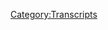 {{Transcript
    | title         = [[319: July 7-8, 2019]]
    | caption       = [https://knowledgefight.libsyn.com/knowledge-fight-july-7-8-2019 Listen to this episode on Libsyn]
    | episodeNumber = [[319: July 7-8, 2019|319]]
    | length        = 01:19:39
}}

{{MessageBox
    | header     = Warning: Bot Generated Content
    | text       = This transcript was automatically generated by transcription software and likely contains many mistakes and misattributions. Please check the audio for definitive quotes, attribution, and context.
    | image      = N3yvass4myg91.webp
    | imagewidth = 50px
    | id         = warning
}}

{{TranscriptBlock
    | name      = Unknown Speaker
    | timestamp = 00:00:00.000
    | text      = Andy in Kansas, you're on the air, thanks for holding.
}}

{{TranscriptBlock
    | name      = Unknown Speaker
    | timestamp = 00:00:04.000
    | text      = Hello Alex, I'm a first time caller, I'm a huge fan, I love your work.
}}

{{TranscriptBlock
    | name      = Unknown Speaker
    | timestamp = 00:00:07.000
    | text      = I love you.
}}

{{TranscriptBlock
    | name      = Unknown Speaker
    | timestamp = 00:00:08.000
    | text      = Hey everybody, welcome back to Knowledge Fight, I'm Dan.
}}

{{TranscriptBlock
    | name      = Unknown Speaker
    | timestamp = 00:00:10.000
    | text      = I'm Jordan.
}}

{{TranscriptBlock
    | name      = Unknown Speaker
    | timestamp = 00:00:11.000
    | text      = We're couple dudes, like to sit around, drink novelty beverages, and talk a little bit about Alex Jones.
}}

{{TranscriptBlock
    | name      = Unknown Speaker
    | timestamp = 00:00:15.000
    | text      = Oh indeed we are, Dan.
}}

{{TranscriptBlock
    | name      = Unknown Speaker
    | timestamp = 00:00:16.000
    | text      = Jordan.
}}

{{TranscriptBlock
    | name      = Unknown Speaker
    | timestamp = 00:00:17.000
    | text      = Dan?
}}

{{TranscriptBlock
    | name      = Unknown Speaker
    | timestamp = 00:00:18.000
    | text      = Mm-hmm.
}}

{{TranscriptBlock
    | name      = Unknown Speaker
    | timestamp = 00:00:19.000
    | text      = Dan?
}}

{{TranscriptBlock
    | name      = Unknown Speaker
    | timestamp = 00:00:20.000
    | text      = What?
}}

{{TranscriptBlock
    | name      = Unknown Speaker
    | timestamp = 00:00:21.000
    | text      = What was the last wild animal you saw?
}}

{{TranscriptBlock
    | name      = Unknown Speaker
    | timestamp = 00:00:22.000
    | text      = Last wild animal, I saw, I mean like a bird?
}}

{{TranscriptBlock
    | name      = Unknown Speaker
    | timestamp = 00:00:24.000
    | text      = No, no, you know what I mean.
}}

{{TranscriptBlock
    | name      = Unknown Speaker
    | timestamp = 00:00:25.000
    | text      = Birds are wild.
}}

{{TranscriptBlock
    | name      = Unknown Speaker
    | timestamp = 00:00:26.000
    | text      = I get that they're wild, they're far out.
}}

{{TranscriptBlock
    | name      = Unknown Speaker
    | timestamp = 00:00:28.000
    | text      = What, like in a zoo?
}}

{{TranscriptBlock
    | name      = Unknown Speaker
    | timestamp = 00:00:29.000
    | text      = No, no, no, I mean like in the forest.
}}

{{TranscriptBlock
    | name      = Unknown Speaker
    | timestamp = 00:00:32.000
    | text      = Like when was the last time you-
}}

{{TranscriptBlock
    | name      = Unknown Speaker
    | timestamp = 00:00:33.000
    | text      = What was the last time I was in a forest?
}}

{{TranscriptBlock
    | name      = Unknown Speaker
    | timestamp = 00:00:34.000
    | text      = I don't know, you grew up in Missouri, you probably saw bobcats all the time.
}}

{{TranscriptBlock
    | name      = Unknown Speaker
    | timestamp = 00:00:37.000
    | text      = I lived in Chicago for ten years.
}}

{{TranscriptBlock
    | name      = Unknown Speaker
    | timestamp = 00:00:39.000
    | text      = Yeah?
}}

{{TranscriptBlock
    | name      = Unknown Speaker
    | timestamp = 00:00:40.000
    | text      = Well, we have some bobcats, right?
}}

{{TranscriptBlock
    | name      = Unknown Speaker
    | timestamp = 00:00:42.000
    | text      = One night I was at a comedy show, back when I was doing standup, and I was down on Fullerton and, I don't know what the cross street was, but ways west on Fullerton.
}}

{{TranscriptBlock
    | name      = Unknown Speaker
    | timestamp = 00:00:52.000
    | text      = Not super far west, but a little ways west on Fullerton.
}}

{{TranscriptBlock
    | name      = Unknown Speaker
    | timestamp = 00:00:55.000
    | text      = And I was smoking a cigarette, pretty drunk, after the show, and what should I see walking down the street but a wolf?
}}

{{TranscriptBlock
    | name      = Unknown Speaker
    | timestamp = 00:01:02.000
    | text      = What?
}}

{{TranscriptBlock
    | name      = Unknown Speaker
    | timestamp = 00:01:04.000
    | text      = Swear to God, just saw a wolf walking down the street, like casually, just walking along the street.
}}

{{TranscriptBlock
    | name      = Unknown Speaker
    | timestamp = 00:01:12.000
    | text      = It turns out like that isn't super uncommon.
}}

{{TranscriptBlock
    | name      = Unknown Speaker
    | timestamp = 00:01:15.000
    | text      = Really?
}}

{{TranscriptBlock
    | name      = Unknown Speaker
    | timestamp = 00:01:16.000
    | text      = There are some like wolves and coyotes, you'll see, from what I understand, I've talked to some people who have also seen similar things.
}}

{{TranscriptBlock
    | name      = Unknown Speaker
    | timestamp = 00:01:23.000
    | text      = Also, I wasn't alone, this can be confirmed.
}}

{{TranscriptBlock
    | name      = Unknown Speaker
    | timestamp = 00:01:25.000
    | text      = Okay.
}}

{{TranscriptBlock
    | name      = Unknown Speaker
    | timestamp = 00:01:26.000
    | text      = It was not a dog, it was a wolf walking down Fullerton.
}}

{{TranscriptBlock
    | name      = Unknown Speaker
    | timestamp = 00:01:31.000
    | text      = Well, you're preemptively getting all the tweets about people being like, that was probably a dog you saw.
}}

{{TranscriptBlock
    | name      = Unknown Speaker
    | timestamp = 00:01:36.000
    | text      = Yeah, I just, I'm already defensive about my wolf sighting.
}}

{{TranscriptBlock
    | name      = Unknown Speaker
    | timestamp = 00:01:41.000
    | text      = Other than that, I mean, I guess-
}}

{{TranscriptBlock
    | name      = Unknown Speaker
    | timestamp = 00:01:43.000
    | text      = I think seeing a wolf in Chicago is a bad-ass wild animal story.
}}

{{TranscriptBlock
    | name      = Unknown Speaker
    | timestamp = 00:01:47.000
    | text      = Urban wolf?
}}

{{TranscriptBlock
    | name      = Unknown Speaker
    | timestamp = 00:01:48.000
    | text      = Right, urban wolf?
}}

{{TranscriptBlock
    | name      = Unknown Speaker
    | timestamp = 00:01:49.000
    | text      = Yeah.
}}

{{TranscriptBlock
    | name      = Unknown Speaker
    | timestamp = 00:01:50.000
    | text      = Wasn't John Voight in that?
}}

{{TranscriptBlock
    | name      = Unknown Speaker
    | timestamp = 00:01:51.000
    | text      = Yeah, I think so.
}}

{{TranscriptBlock
    | name      = Unknown Speaker
    | timestamp = 00:01:52.000
    | text      = The other one that sticks out in my head was much longer ago, as long as I was a kid, like camping, I saw a moose.
}}

{{TranscriptBlock
    | name      = Unknown Speaker
    | timestamp = 00:01:58.000
    | text      = You saw a moose?
}}

{{TranscriptBlock
    | name      = Unknown Speaker
    | timestamp = 00:01:59.000
    | text      = Well, everyone freaked the fuck out for this moose.
}}

{{TranscriptBlock
    | name      = Unknown Speaker
    | timestamp = 00:02:01.000
    | text      = They're huge!
}}

{{TranscriptBlock
    | name      = Unknown Speaker
    | timestamp = 00:02:02.000
    | text      = Yeah, we had to run and get in our, like, minivan, because my parents were scared of what the moose could do.
}}

{{TranscriptBlock
    | name      = Unknown Speaker
    | timestamp = 00:02:08.000
    | text      = And up to that point, all my associations with moose were, like, Bullwinkle.
}}

{{TranscriptBlock
    | name      = Unknown Speaker
    | timestamp = 00:02:12.000
    | text      = Right.
}}

{{TranscriptBlock
    | name      = Unknown Speaker
    | timestamp = 00:02:13.000
    | text      = And so, like, I didn't think that a moose was a threat.
}}

{{TranscriptBlock
    | name      = Unknown Speaker
    | timestamp = 00:02:16.000
    | text      = Yeah.
}}

{{TranscriptBlock
    | name      = Unknown Speaker
    | timestamp = 00:02:17.000
    | text      = And as an adult, I realized, like, they could fuck you up.
}}

{{TranscriptBlock
    | name      = Unknown Speaker
    | timestamp = 00:02:20.000
    | text      = They could really fuck you up.
}}

{{TranscriptBlock
    | name      = Unknown Speaker
    | timestamp = 00:02:21.000
    | text      = Yeah.
}}

{{TranscriptBlock
    | name      = Unknown Speaker
    | timestamp = 00:02:22.000
    | text      = So I'm glad we got in the van.
}}

{{TranscriptBlock
    | name      = Unknown Speaker
    | timestamp = 00:02:23.000
    | text      = But it was neat to see it from, like, pretty close in the relative safety of a car.
}}

{{TranscriptBlock
    | name      = Unknown Speaker
    | timestamp = 00:02:29.000
    | text      = Yeah.
}}

{{TranscriptBlock
    | name      = Unknown Speaker
    | timestamp = 00:02:30.000
    | text      = Like, a moose is a pretty cool animal.
}}

{{TranscriptBlock
    | name      = Unknown Speaker
    | timestamp = 00:02:31.000
    | text      = Yeah, yeah, yeah.
}}

{{TranscriptBlock
    | name      = Unknown Speaker
    | timestamp = 00:02:32.000
    | text      = Also, I've been thinking lately about getting an exotic pet.
}}

{{TranscriptBlock
    | name      = Unknown Speaker
    | timestamp = 00:02:40.000
    | text      = Either that or just quitting his podcast and becoming a park ranger.
}}

{{TranscriptBlock
    | name      = Unknown Speaker
    | timestamp = 00:02:43.000
    | text      = One of the two.
}}

{{TranscriptBlock
    | name      = Unknown Speaker
    | timestamp = 00:02:44.000
    | text      = Just an iguana?
}}

{{TranscriptBlock
    | name      = Unknown Speaker
    | timestamp = 00:02:45.000
    | text      = Just walking around with one of the iguanas on your shoulder?
}}

{{TranscriptBlock
    | name      = Unknown Speaker
    | timestamp = 00:02:47.000
    | text      = No, I'm realizing how much I like plants and animals.
}}

{{TranscriptBlock
    | name      = Unknown Speaker
    | timestamp = 00:02:53.000
    | text      = As I get older in life, I kind of am realizing, like, I really like animals.
}}

{{TranscriptBlock
    | name      = Unknown Speaker
    | timestamp = 00:02:57.000
    | text      = I really like plants.
}}

{{TranscriptBlock
    | name      = Unknown Speaker
    | timestamp = 00:02:59.000
    | text      = Maybe I should be around them more.
}}

{{TranscriptBlock
    | name      = Unknown Speaker
    | timestamp = 00:03:01.000
    | text      = I think you just really hate this place.
}}

{{TranscriptBlock
    | name      = Unknown Speaker
    | timestamp = 00:03:03.000
    | text      = I think so.
}}

{{TranscriptBlock
    | name      = Unknown Speaker
    | timestamp = 00:03:04.000
    | text      = You'll go anywhere right now.
}}

{{TranscriptBlock
    | name      = Unknown Speaker
    | timestamp = 00:03:06.000
    | text      = Yeah, and that actually is probably something we should bring up.
}}

{{TranscriptBlock
    | name      = Unknown Speaker
    | timestamp = 00:03:08.000
    | text      = Yeah.
}}

{{TranscriptBlock
    | name      = Unknown Speaker
    | timestamp = 00:03:09.000
    | text      = Because I try and keep my personal life kind of personal to an extent.
}}

{{TranscriptBlock
    | name      = Unknown Speaker
    | timestamp = 00:03:13.000
    | text      = You know, like, I don't like to complain on this show when it's not about Alex or people who are lying for a living.
}}

{{TranscriptBlock
    | name      = Unknown Speaker
    | timestamp = 00:03:19.000
    | text      = Right, right, right.
}}

{{TranscriptBlock
    | name      = Unknown Speaker
    | timestamp = 00:03:20.000
    | text      = But as everyone who listens to the show knows, I had to move in April.
}}

{{TranscriptBlock
    | name      = Unknown Speaker
    | timestamp = 00:03:25.000
    | text      = I moved into a new apartment and almost immediately it became a bit of a nightmare.
}}

{{TranscriptBlock
    | name      = Unknown Speaker
    | timestamp = 00:03:30.000
    | text      = Yeah.
}}

{{TranscriptBlock
    | name      = Unknown Speaker
    | timestamp = 00:03:31.000
    | text      = For the last three months, I have had incredibly disturbed sleep because of this place.
}}

{{TranscriptBlock
    | name      = Unknown Speaker
    | timestamp = 00:03:36.000
    | text      = The neighbors have been incredibly loud.
}}

{{TranscriptBlock
    | name      = Unknown Speaker
    | timestamp = 00:03:39.000
    | text      = The guy upstairs from me, just like my place shakes when he walks around.
}}

{{TranscriptBlock
    | name      = Unknown Speaker
    | timestamp = 00:03:44.000
    | text      = It's very difficult.
}}

{{TranscriptBlock
    | name      = Unknown Speaker
    | timestamp = 00:03:47.000
    | text      = And so I am moving again.
}}

{{TranscriptBlock
    | name      = Unknown Speaker
    | timestamp = 00:03:50.000
    | text      = That's the long and short of it.
}}

{{TranscriptBlock
    | name      = Unknown Speaker
    | timestamp = 00:03:52.000
    | text      = Thank God.
}}

{{TranscriptBlock
    | name      = Unknown Speaker
    | timestamp = 00:03:53.000
    | text      = Yeah.
}}

{{TranscriptBlock
    | name      = Unknown Speaker
    | timestamp = 00:03:54.000
    | text      = It is time to get you out of here.
}}

{{TranscriptBlock
    | name      = Unknown Speaker
    | timestamp = 00:03:55.000
    | text      = Towards the end of this month, I am going to have to move again.
}}

{{TranscriptBlock
    | name      = Unknown Speaker
    | timestamp = 00:03:58.000
    | text      = And I hope that there won't be any disruption in terms of the podcast.
}}

{{TranscriptBlock
    | name      = Unknown Speaker
    | timestamp = 00:04:02.000
    | text      = I think it might go a little smoother than last time, possibly.
}}

{{TranscriptBlock
    | name      = Unknown Speaker
    | timestamp = 00:04:06.000
    | text      = Although it is the potential to be way rougher.
}}

{{TranscriptBlock
    | name      = Unknown Speaker
    | timestamp = 00:04:08.000
    | text      = Yeah, true.
}}

{{TranscriptBlock
    | name      = Unknown Speaker
    | timestamp = 00:04:09.000
    | text      = Things could go very wrong and we will see.
}}

{{TranscriptBlock
    | name      = Unknown Speaker
    | timestamp = 00:04:12.000
    | text      = But in the next couple of weeks, there might be some interruptions to the show.
}}

{{TranscriptBlock
    | name      = Unknown Speaker
    | timestamp = 00:04:17.000
    | text      = There might be some disruption of service.
}}

{{TranscriptBlock
    | name      = Unknown Speaker
    | timestamp = 00:04:19.000
    | text      = Possibly, hopefully not, but possibly just to give you a little warning in advance.
}}

{{TranscriptBlock
    | name      = Unknown Speaker
    | timestamp = 00:04:22.000
    | text      = Yeah.
}}

{{TranscriptBlock
    | name      = Unknown Speaker
    | timestamp = 00:04:23.000
    | text      = But it's crucial because I have to get out of here.
}}

{{TranscriptBlock
    | name      = Unknown Speaker
    | timestamp = 00:04:25.000
    | text      = Oh no, you've been sleeping like three hours every week.
}}

{{TranscriptBlock
    | name      = Unknown Speaker
    | timestamp = 00:04:28.000
    | text      = It's disgusting.
}}

{{TranscriptBlock
    | name      = Unknown Speaker
    | timestamp = 00:04:29.000
    | text      = Some days it's almost nothing.
}}

{{TranscriptBlock
    | name      = Unknown Speaker
    | timestamp = 00:04:32.000
    | text      = Yeah.
}}

{{TranscriptBlock
    | name      = Unknown Speaker
    | timestamp = 00:04:33.000
    | text      = And it's almost a miracle I've been able to keep doing this show, quite frankly.
}}

{{TranscriptBlock
    | name      = Unknown Speaker
    | timestamp = 00:04:36.000
    | text      = No, seriously.
}}

{{TranscriptBlock
    | name      = Unknown Speaker
    | timestamp = 00:04:37.000
    | text      = I have been waiting for you to murder me.
}}

{{TranscriptBlock
    | name      = Unknown Speaker
    | timestamp = 00:04:39.000
    | text      = Yeah.
}}

{{TranscriptBlock
    | name      = Unknown Speaker
    | timestamp = 00:04:40.000
    | text      = There have been days when I'm running on fumes.
}}

{{TranscriptBlock
    | name      = Unknown Speaker
    | timestamp = 00:04:43.000
    | text      = There have been days when it's just incredibly insane, the various noise pollution aspects
}}

{{TranscriptBlock
    | name      = Unknown Speaker
    | timestamp = 00:04:52.000
    | text      = of this place.
}}

{{TranscriptBlock
    | name      = Unknown Speaker
    | timestamp = 00:04:53.000
    | text      = Oh yeah.
}}

{{TranscriptBlock
    | name      = Unknown Speaker
    | timestamp = 00:04:54.000
    | text      = And various other things that are no good.
}}

{{TranscriptBlock
    | name      = Unknown Speaker
    | timestamp = 00:04:56.000
    | text      = But hopefully it will be on the up and up soon.
}}

{{TranscriptBlock
    | name      = Unknown Speaker
    | timestamp = 00:04:58.000
    | text      = So, sorry if we miss some episodes coming up, but I also am not sorry.
}}

{{TranscriptBlock
    | name      = Unknown Speaker
    | timestamp = 00:05:03.000
    | text      = Yeah.
}}

{{TranscriptBlock
    | name      = Unknown Speaker
    | timestamp = 00:05:04.000
    | text      = I mean, at the end of the day, you know.
}}

{{TranscriptBlock
    | name      = Unknown Speaker
    | timestamp = 00:05:06.000
    | text      = Yeah.
}}

{{TranscriptBlock
    | name      = Unknown Speaker
    | timestamp = 00:05:07.000
    | text      = You gotta get the fuck out of here.
}}

{{TranscriptBlock
    | name      = Unknown Speaker
    | timestamp = 00:05:09.000
    | text      = That is true.
}}

{{TranscriptBlock
    | name      = Unknown Speaker
    | timestamp = 00:05:10.000
    | text      = And one of the things about this is too that it's difficult because I am not well off.
}}

{{TranscriptBlock
    | name      = Unknown Speaker
    | timestamp = 00:05:18.000
    | text      = Right.
}}

{{TranscriptBlock
    | name      = Unknown Speaker
    | timestamp = 00:05:19.000
    | text      = And so as these things happen here, there's expenses and it's a challenge.
}}

{{TranscriptBlock
    | name      = Unknown Speaker
    | timestamp = 00:05:23.000
    | text      = And I really can't stress enough how much I appreciate the support of the people who
}}

{{TranscriptBlock
    | name      = Unknown Speaker
    | timestamp = 00:05:30.000
    | text      = like this show and donate and keep me able to find a place where I won't go crazy.
}}

{{TranscriptBlock
    | name      = Unknown Speaker
    | timestamp = 00:05:37.000
    | text      = Yeah.
}}

{{TranscriptBlock
    | name      = Unknown Speaker
    | timestamp = 00:05:38.000
    | text      = And so in honor of that, let us take a moment to pray.
}}

{{TranscriptBlock
    | name      = Unknown Speaker
    | timestamp = 00:05:42.000
    | text      = No.
}}

{{TranscriptBlock
    | name      = Unknown Speaker
    | timestamp = 00:05:43.000
    | text      = Let's bow our heads.
}}

{{TranscriptBlock
    | name      = Unknown Speaker
    | timestamp = 00:05:44.000
    | text      = It's time to pray.
}}

{{TranscriptBlock
    | name      = Unknown Speaker
    | timestamp = 00:05:45.000
    | text      = It's time to pray.
}}

{{TranscriptBlock
    | name      = Unknown Speaker
    | timestamp = 00:05:46.000
    | text      = And we gotta say thank you to some people who have signed up and are supporting the
}}

{{TranscriptBlock
    | name      = Unknown Speaker
    | timestamp = 00:05:49.000
    | text      = show.
}}

{{TranscriptBlock
    | name      = Unknown Speaker
    | timestamp = 00:05:50.000
    | text      = Oh, that'd be great.
}}

{{TranscriptBlock
    | name      = Unknown Speaker
    | timestamp = 00:05:51.000
    | text      = We appreciate it very much.
}}

{{TranscriptBlock
    | name      = Unknown Speaker
    | timestamp = 00:05:52.000
    | text      = So first of all, Nick, thank you so much.
}}

{{TranscriptBlock
    | name      = Unknown Speaker
    | timestamp = 00:05:53.000
    | text      = You're now a policy wonk.
}}

{{TranscriptBlock
    | name      = Unknown Speaker
    | timestamp = 00:05:54.000
    | text      = I'm a policy wonk.
}}

{{TranscriptBlock
    | name      = Unknown Speaker
    | timestamp = 00:05:55.000
    | text      = Thanks, Nick.
}}

{{TranscriptBlock
    | name      = Unknown Speaker
    | timestamp = 00:05:56.000
    | text      = The Nick faction in our leadership is growing more modern one new member next.
}}

{{TranscriptBlock
    | name      = Unknown Speaker
    | timestamp = 00:06:03.000
    | text      = Caroline.
}}

{{TranscriptBlock
    | name      = Unknown Speaker
    | timestamp = 00:06:04.000
    | text      = Thank you so much.
}}

{{TranscriptBlock
    | name      = Unknown Speaker
    | timestamp = 00:06:05.000
    | text      = You're now policy wonk.
}}

{{TranscriptBlock
    | name      = Unknown Speaker
    | timestamp = 00:06:06.000
    | text      = I'm a policy wonk.
}}

{{TranscriptBlock
    | name      = Unknown Speaker
    | timestamp = 00:06:07.000
    | text      = Thank you, Caroline.
}}

{{TranscriptBlock
    | name      = Unknown Speaker
    | timestamp = 00:06:08.000
    | text      = Sweet.
}}

{{TranscriptBlock
    | name      = Unknown Speaker
    | timestamp = 00:06:09.000
    | text      = No.
}}

{{TranscriptBlock
    | name      = Unknown Speaker
    | timestamp = 00:06:10.000
    | text      = Sorry.
}}

{{TranscriptBlock
    | name      = Unknown Speaker
    | timestamp = 00:06:11.000
    | text      = Bad.
}}

{{TranscriptBlock
    | name      = Unknown Speaker
    | timestamp = 00:06:12.000
    | text      = Next, Chris.
}}

{{TranscriptBlock
    | name      = Unknown Speaker
    | timestamp = 00:06:13.000
    | text      = Thank you so much.
}}

{{TranscriptBlock
    | name      = Unknown Speaker
    | timestamp = 00:06:14.000
    | text      = You are now policy wonk.
}}

{{TranscriptBlock
    | name      = Unknown Speaker
    | timestamp = 00:06:15.000
    | text      = I'm a policy wonk.
}}

{{TranscriptBlock
    | name      = Unknown Speaker
    | timestamp = 00:06:16.000
    | text      = Thank you, Chris.
}}

{{TranscriptBlock
    | name      = Unknown Speaker
    | timestamp = 00:06:17.000
    | text      = Thanks, Chris.
}}

{{TranscriptBlock
    | name      = Unknown Speaker
    | timestamp = 00:06:18.000
    | text      = Next, Herga Blerg.
}}

{{TranscriptBlock
    | name      = Unknown Speaker
    | timestamp = 00:06:19.000
    | text      = Thank you so much.
}}

{{TranscriptBlock
    | name      = Unknown Speaker
    | timestamp = 00:06:20.000
    | text      = You're now a policy wonk.
}}

{{TranscriptBlock
    | name      = Unknown Speaker
    | timestamp = 00:06:21.000
    | text      = I'm a policy wonk.
}}

{{TranscriptBlock
    | name      = Unknown Speaker
    | timestamp = 00:06:22.000
    | text      = Thank you.
}}

{{TranscriptBlock
    | name      = Unknown Speaker
    | timestamp = 00:06:23.000
    | text      = Herga Blerg.
}}

{{TranscriptBlock
    | name      = Unknown Speaker
    | timestamp = 00:06:24.000
    | text      = Thank you so much.
}}

{{TranscriptBlock
    | name      = Unknown Speaker
    | timestamp = 00:06:26.000
    | text      = We appreciate it very much.
}}

{{TranscriptBlock
    | name      = Unknown Speaker
    | timestamp = 00:06:27.000
    | text      = So, Morgan, thank you so much.
}}

{{TranscriptBlock
    | name      = Unknown Speaker
    | timestamp = 00:06:29.000
    | text      = You are now a technocrat.
}}

{{TranscriptBlock
    | name      = Unknown Speaker
    | timestamp = 00:06:30.000
    | text      = I'm a policy wonk.
}}

{{TranscriptBlock
    | name      = Unknown Speaker
    | timestamp = 00:06:32.000
    | text      = Crikey, mate.
}}

{{TranscriptBlock
    | name      = Unknown Speaker
    | timestamp = 00:06:33.000
    | text      = That's fantastic.
}}

{{TranscriptBlock
    | name      = Unknown Speaker
    | timestamp = 00:06:34.000
    | text      = Have yourself a brew.
}}

{{TranscriptBlock
    | name      = Unknown Speaker
    | timestamp = 00:06:35.000
    | text      = How's your 401k doing, bro?
}}

{{TranscriptBlock
    | name      = Unknown Speaker
    | timestamp = 00:06:36.000
    | text      = All right.
}}

{{TranscriptBlock
    | name      = Unknown Speaker
    | timestamp = 00:06:37.000
    | text      = We got to go full tilt boogie on this, Watson, all right?
}}

{{TranscriptBlock
    | name      = Unknown Speaker
    | timestamp = 00:06:39.000
    | text      = Let's just get down to business.
}}

{{TranscriptBlock
    | name      = Unknown Speaker
    | timestamp = 00:06:40.000
    | text      = We ain't making that money off that heroin.
}}

{{TranscriptBlock
    | name      = Unknown Speaker
    | timestamp = 00:06:42.000
    | text      = Why are you pimps so good?
}}

{{TranscriptBlock
    | name      = Unknown Speaker
    | timestamp = 00:06:44.000
    | text      = My neck is freakishly large.
}}

{{TranscriptBlock
    | name      = Unknown Speaker
    | timestamp = 00:06:46.000
    | text      = I declare info war on you.
}}

{{TranscriptBlock
    | name      = Unknown Speaker
    | timestamp = 00:06:49.000
    | text      = Thank you so much, Morgan.
}}

{{TranscriptBlock
    | name      = Unknown Speaker
    | timestamp = 00:06:50.000
    | text      = Yes.
}}

{{TranscriptBlock
    | name      = Unknown Speaker
    | timestamp = 00:06:51.000
    | text      = Thank you very much, Morgan.
}}

{{TranscriptBlock
    | name      = Unknown Speaker
    | timestamp = 00:06:52.000
    | text      = And finally, I'd like to say thank you to somebody who donated on an even more elevated
}}

{{TranscriptBlock
    | name      = Unknown Speaker
    | timestamp = 00:06:56.000
    | text      = level, and they were so generous, and we had some really nice conversations, and I really
}}

{{TranscriptBlock
    | name      = Unknown Speaker
    | timestamp = 00:07:01.500
    | text      = appreciate their support and being cool.
}}

{{TranscriptBlock
    | name      = Unknown Speaker
    | timestamp = 00:07:04.000
    | text      = So, Sam T., thank you so much.
}}

{{TranscriptBlock
    | name      = Unknown Speaker
    | timestamp = 00:07:06.000
    | text      = You are now a raptor princess.
}}

{{TranscriptBlock
    | name      = Unknown Speaker
    | timestamp = 00:07:08.000
    | text      = I'm a policy wonk.
}}

{{TranscriptBlock
    | name      = Unknown Speaker
    | timestamp = 00:07:10.000
    | text      = Four stars.
}}

{{TranscriptBlock
    | name      = Unknown Speaker
    | timestamp = 00:07:11.000
    | text      = Go home to your mother and tell her you're brilliant.
}}

{{TranscriptBlock
    | name      = Unknown Speaker
    | timestamp = 00:07:13.000
    | text      = Someone, someone sodomite sent me a bucket of poop.
}}

{{TranscriptBlock
    | name      = Unknown Speaker
    | timestamp = 00:07:16.000
    | text      = Daddy shark.
}}

{{TranscriptBlock
    | name      = Unknown Speaker
    | timestamp = 00:07:17.000
    | text      = Bow bow bow bow bow.
}}

{{TranscriptBlock
    | name      = Unknown Speaker
    | timestamp = 00:07:18.000
    | text      = Jar Jar Binks has a Caribbean black accent.
}}

{{TranscriptBlock
    | name      = Unknown Speaker
    | timestamp = 00:07:21.000
    | text      = Black accent.
}}

{{TranscriptBlock
    | name      = Unknown Speaker
    | timestamp = 00:07:22.000
    | text      = He's a loser little, little titty baby.
}}

{{TranscriptBlock
    | name      = Unknown Speaker
    | timestamp = 00:07:25.000
    | text      = I don't want to hate black people.
}}

{{TranscriptBlock
    | name      = Unknown Speaker
    | timestamp = 00:07:27.000
    | text      = I renounce Jesus Christ.
}}

{{TranscriptBlock
    | name      = Unknown Speaker
    | timestamp = 00:07:29.000
    | text      = I know how to read.
}}

{{TranscriptBlock
    | name      = Unknown Speaker
    | timestamp = 00:07:32.000
    | text      = I am out of control.
}}

{{TranscriptBlock
    | name      = Unknown Speaker
    | timestamp = 00:07:34.000
    | text      = I've never really seen a lot of white racism in my life.
}}

{{TranscriptBlock
    | name      = Unknown Speaker
    | timestamp = 00:07:36.000
    | text      = I really haven't.
}}

{{TranscriptBlock
    | name      = Unknown Speaker
    | timestamp = 00:07:37.000
    | text      = I bet you money there are few living black people that have been abused by white people
}}

{{TranscriptBlock
    | name      = Unknown Speaker
    | timestamp = 00:07:42.000
    | text      = as much as I have been abused by black people.
}}

{{TranscriptBlock
    | name      = Unknown Speaker
    | timestamp = 00:07:45.000
    | text      = Adolf Hitler, Joseph Stalin, both those guys were complete badasses.
}}

{{TranscriptBlock
    | name      = Unknown Speaker
    | timestamp = 00:07:50.000
    | text      = Complete studs.
}}

{{TranscriptBlock
    | name      = Unknown Speaker
    | timestamp = 00:07:52.000
    | text      = I'm cutting off the part where he does the Bernie Sanders impression at the end.
}}

{{TranscriptBlock
    | name      = Unknown Speaker
    | timestamp = 00:07:55.000
    | text      = Yeah, I don't like that anymore.
}}

{{TranscriptBlock
    | name      = Unknown Speaker
    | timestamp = 00:07:57.000
    | text      = No, I don't like it either.
}}

{{TranscriptBlock
    | name      = Unknown Speaker
    | timestamp = 00:07:59.000
    | text      = Thank you so much, Sam.
}}

{{TranscriptBlock
    | name      = Unknown Speaker
    | timestamp = 00:08:00.000
    | text      = We really appreciate it and thank you.
}}

{{TranscriptBlock
    | name      = Unknown Speaker
    | timestamp = 00:08:03.000
    | text      = Yeah.
}}

{{TranscriptBlock
    | name      = Unknown Speaker
    | timestamp = 00:08:04.000
    | text      = Keep saying thank you.
}}

{{TranscriptBlock
    | name      = Unknown Speaker
    | timestamp = 00:08:05.000
    | text      = Thank you very much, Sam.
}}

{{TranscriptBlock
    | name      = Unknown Speaker
    | timestamp = 00:08:06.000
    | text      = That's what I feel.
}}

{{TranscriptBlock
    | name      = Unknown Speaker
    | timestamp = 00:08:07.000
    | text      = If you all listening out there like what we do and would like to support the show, you
}}

{{TranscriptBlock
    | name      = Unknown Speaker
    | timestamp = 00:08:10.000
    | text      = can do that by going to our website, knowledgefight.com, clicking the button that says support the
}}

{{TranscriptBlock
    | name      = Unknown Speaker
    | timestamp = 00:08:14.000
    | text      = show.
}}

{{TranscriptBlock
    | name      = Unknown Speaker
    | timestamp = 00:08:15.000
    | text      = We would appreciate it.
}}

{{TranscriptBlock
    | name      = Unknown Speaker
    | timestamp = 00:08:16.000
    | text      = Please do.
}}

{{TranscriptBlock
    | name      = Unknown Speaker
    | timestamp = 00:08:17.000
    | text      = Our next guest today is we've got July 7th and 8th, 2019.
}}

{{TranscriptBlock
    | name      = Unknown Speaker
    | timestamp = 00:08:21.000
    | text      = All right.
}}

{{TranscriptBlock
    | name      = Unknown Speaker
    | timestamp = 00:08:22.000
    | text      = I wanted to check in on the present day and I felt that the audience would not let us
}}

{{TranscriptBlock
    | name      = Unknown Speaker
    | timestamp = 00:08:27.000
    | text      = off the hook if we didn't because of big breaking news in the world, particularly the arrest
}}

{{TranscriptBlock
    | name      = Unknown Speaker
    | timestamp = 00:08:33.000
    | text      = of Jeffrey Epstein.
}}

{{TranscriptBlock
    | name      = Unknown Speaker
    | timestamp = 00:08:34.000
    | text      = Right, right, right, right.
}}

{{TranscriptBlock
    | name      = Unknown Speaker
    | timestamp = 00:08:36.000
    | text      = I am not particularly interested in covering that because I believe that there are media
}}

{{TranscriptBlock
    | name      = Unknown Speaker
    | timestamp = 00:08:40.000
    | text      = outlets that can do that much more precisely, much better than I can.
}}

{{TranscriptBlock
    | name      = Unknown Speaker
    | timestamp = 00:08:45.000
    | text      = Mm-hmm.
}}

{{TranscriptBlock
    | name      = Unknown Speaker
    | timestamp = 00:08:46.000
    | text      = I'm not particularly interested in covering Alex's version of it.
}}

{{TranscriptBlock
    | name      = Unknown Speaker
    | timestamp = 00:08:50.480
    | text      = One of the main reasons is because all he does is talk about how Trump never hung out
}}

{{TranscriptBlock
    | name      = Unknown Speaker
    | timestamp = 00:08:55.059
    | text      = with him and Jeffrey Epstein was just friends with the Clintons.
}}

{{TranscriptBlock
    | name      = Unknown Speaker
    | timestamp = 00:08:59.000
    | text      = I don't care to respond to that because then it becomes this game of like, no, Trump did
}}

{{TranscriptBlock
    | name      = Unknown Speaker
    | timestamp = 00:09:03.799
    | text      = hang out with him.
}}

{{TranscriptBlock
    | name      = Unknown Speaker
    | timestamp = 00:09:04.799
    | text      = Yeah, yeah, yeah, yeah.
}}

{{TranscriptBlock
    | name      = Unknown Speaker
    | timestamp = 00:09:05.799
    | text      = I feel like that minimizes the severity and seriousness of this situation.
}}

{{TranscriptBlock
    | name      = Unknown Speaker
    | timestamp = 00:09:09.720
    | text      = I honestly think that as good of research as we sometimes can do and I think that a
}}

{{TranscriptBlock
    | name      = Unknown Speaker
    | timestamp = 00:09:18.080
    | text      = situation like this is a little bit beyond my pay grade and I don't trust that we could
}}

{{TranscriptBlock
    | name      = Unknown Speaker
    | timestamp = 00:09:23.440
    | text      = cover it with the respect it deserves.
}}

{{TranscriptBlock
    | name      = Unknown Speaker
    | timestamp = 00:09:27.600
    | text      = Yeah, I would say that's a good way of putting it.
}}

{{TranscriptBlock
    | name      = Unknown Speaker
    | timestamp = 00:09:30.360
    | text      = Also not covering it means my obscenity quota is going to be way lower.
}}

{{TranscriptBlock
    | name      = Unknown Speaker
    | timestamp = 00:09:36.720
    | text      = Quotient.
}}

{{TranscriptBlock
    | name      = Unknown Speaker
    | timestamp = 00:09:37.720
    | text      = It's quotient.
}}

{{TranscriptBlock
    | name      = Unknown Speaker
    | timestamp = 00:09:38.720
    | text      = Yeah.
}}

{{TranscriptBlock
    | name      = Unknown Speaker
    | timestamp = 00:09:39.720
    | text      = Oh, I couldn't find the word.
}}

{{TranscriptBlock
    | name      = Unknown Speaker
    | timestamp = 00:09:41.600
    | text      = So one of the things that's actually kind of interesting is that Alex really doesn't
}}

{{TranscriptBlock
    | name      = Unknown Speaker
    | timestamp = 00:09:45.879
    | text      = cover it that much.
}}

{{TranscriptBlock
    | name      = Unknown Speaker
    | timestamp = 00:09:47.559
    | text      = I dipped in here on Sunday, the seventh was Sunday, and I expected it to be wall to wall.
}}

{{TranscriptBlock
    | name      = Unknown Speaker
    | timestamp = 00:09:55.440
    | text      = The Clintons going down and really, I did.
}}

{{TranscriptBlock
    | name      = Unknown Speaker
    | timestamp = 00:09:58.679
    | text      = Oh, okay.
}}

{{TranscriptBlock
    | name      = Unknown Speaker
    | timestamp = 00:09:59.679
    | text      = Because it's such a big piece of his world view and his narratives that I thought for
}}

{{TranscriptBlock
    | name      = Unknown Speaker
    | timestamp = 00:10:03.879
    | text      = sure it would just be nothing but Epstein talk.
}}

{{TranscriptBlock
    | name      = Unknown Speaker
    | timestamp = 00:10:06.960
    | text      = Yeah.
}}

{{TranscriptBlock
    | name      = Unknown Speaker
    | timestamp = 00:10:07.960
    | text      = And I was shocked to find there's not much.
}}

{{TranscriptBlock
    | name      = Unknown Speaker
    | timestamp = 00:10:11.039
    | text      = He doesn't talk too much about that situation.
}}

{{TranscriptBlock
    | name      = Unknown Speaker
    | timestamp = 00:10:13.679
    | text      = He declares victory and claims that Trump's not involved.
}}

{{TranscriptBlock
    | name      = Unknown Speaker
    | timestamp = 00:10:17.120
    | text      = He declares victory.
}}

{{TranscriptBlock
    | name      = Unknown Speaker
    | timestamp = 00:10:18.120
    | text      = Yeah, I apologize.
}}

{{TranscriptBlock
    | name      = Unknown Speaker
    | timestamp = 00:10:19.120
    | text      = I should have expected him to declare victory.
}}

{{TranscriptBlock
    | name      = Unknown Speaker
    | timestamp = 00:10:21.419
    | text      = So Alex is mostly, here's how I would describe it.
}}

{{TranscriptBlock
    | name      = Unknown Speaker
    | timestamp = 00:10:28.240
    | text      = Alex is definitely affected by this news and he's operating off of it, but it's not a primary
}}

{{TranscriptBlock
    | name      = Unknown Speaker
    | timestamp = 00:10:35.240
    | text      = story for him.
}}

{{TranscriptBlock
    | name      = Unknown Speaker
    | timestamp = 00:10:36.240
    | text      = Right.
}}

{{TranscriptBlock
    | name      = Unknown Speaker
    | timestamp = 00:10:37.240
    | text      = He's drawn to other things and a lot of it has to do with like, Trump is great.
}}

{{TranscriptBlock
    | name      = Unknown Speaker
    | timestamp = 00:10:44.120
    | text      = We're so great.
}}

{{TranscriptBlock
    | name      = Unknown Speaker
    | timestamp = 00:10:45.120
    | text      = Sure.
}}

{{TranscriptBlock
    | name      = Unknown Speaker
    | timestamp = 00:10:46.120
    | text      = This is all great.
}}

{{TranscriptBlock
    | name      = Unknown Speaker
    | timestamp = 00:10:47.120
    | text      = Sure.
}}

{{TranscriptBlock
    | name      = Unknown Speaker
    | timestamp = 00:10:48.120
    | text      = And I think it leads him to make a little bit of a, you know that moment in a Bond movie
}}

{{TranscriptBlock
    | name      = Unknown Speaker
    | timestamp = 00:10:54.120
    | text      = where the villain says something a little bit too much?
}}

{{TranscriptBlock
    | name      = Unknown Speaker
    | timestamp = 00:10:57.240
    | text      = Oh, are we doing the speech?
}}

{{TranscriptBlock
    | name      = Unknown Speaker
    | timestamp = 00:11:00.759
    | text      = Are we giving the monologue whenever Bond is on the chopping block about ready to die
}}

{{TranscriptBlock
    | name      = Unknown Speaker
    | timestamp = 00:11:05.480
    | text      = and Alex gives up the whole game?
}}

{{TranscriptBlock
    | name      = Unknown Speaker
    | timestamp = 00:11:07.820
    | text      = I think that this might have shades of that to it.
}}

{{TranscriptBlock
    | name      = Unknown Speaker
    | timestamp = 00:11:12.519
    | text      = This here's our first clip from July 7th.
}}

{{TranscriptBlock
    | name      = Unknown Speaker
    | timestamp = 00:11:15.039
    | text      = I'll say this, and it's not to get heat off my back.
}}

{{TranscriptBlock
    | name      = Unknown Speaker
    | timestamp = 00:11:18.399
    | text      = This is to give everybody really good news.
}}

{{TranscriptBlock
    | name      = Unknown Speaker
    | timestamp = 00:11:21.320
    | text      = We have successfully radicalized the president of the United States.
}}

{{TranscriptBlock
    | name      = Unknown Speaker
    | timestamp = 00:11:24.440
    | text      = CNN's right when they say it's the enforced presidency.
}}

{{TranscriptBlock
    | name      = Unknown Speaker
    | timestamp = 00:11:27.000
    | text      = We have successfully radicalized the Pentagon.
}}

{{TranscriptBlock
    | name      = Unknown Speaker
    | timestamp = 00:11:29.480
    | text      = We have successfully radicalized the CIA.
}}

{{TranscriptBlock
    | name      = Unknown Speaker
    | timestamp = 00:11:32.000
    | text      = I'm not trying to brag.
}}

{{TranscriptBlock
    | name      = Unknown Speaker
    | timestamp = 00:11:33.279
    | text      = It just happened.
}}

{{TranscriptBlock
    | name      = Unknown Speaker
    | timestamp = 00:11:34.279
    | text      = We did it.
}}

{{TranscriptBlock
    | name      = Unknown Speaker
    | timestamp = 00:11:35.279
    | text      = We just did it.
}}

{{TranscriptBlock
    | name      = Unknown Speaker
    | timestamp = 00:11:36.279
    | text      = Matt Drudge amplifying the other shows.
}}

{{TranscriptBlock
    | name      = Unknown Speaker
    | timestamp = 00:11:38.639
    | text      = All of you did it.
}}

{{TranscriptBlock
    | name      = Unknown Speaker
    | timestamp = 00:11:40.000
    | text      = So I mean, whenever you have protestations from Alex about like, we aren't some sort
}}

{{TranscriptBlock
    | name      = Unknown Speaker
    | timestamp = 00:11:44.759
    | text      = of radicalizing force, it's difficult to hear stuff like that and be like, well, I think
}}

{{TranscriptBlock
    | name      = Unknown Speaker
    | timestamp = 00:11:49.919
    | text      = you kind of are and you know it.
}}

{{TranscriptBlock
    | name      = Unknown Speaker
    | timestamp = 00:11:51.980
    | text      = You literally know what you're doing.
}}

{{TranscriptBlock
    | name      = Unknown Speaker
    | timestamp = 00:11:54.220
    | text      = You think it's good, but you know what you're doing.
}}

{{TranscriptBlock
    | name      = Unknown Speaker
    | timestamp = 00:11:57.519
    | text      = When people make accusations that what you're doing, you're doing this and it's bad, the
}}

{{TranscriptBlock
    | name      = Unknown Speaker
    | timestamp = 00:12:01.799
    | text      = only thing you can really dispute is that you don't agree that it's bad.
}}

{{TranscriptBlock
    | name      = Unknown Speaker
    | timestamp = 00:12:05.679
    | text      = You can't disagree that you're radicalizing the president.
}}

{{TranscriptBlock
    | name      = Unknown Speaker
    | timestamp = 00:12:08.720
    | text      = You just fucking said it.
}}

{{TranscriptBlock
    | name      = Unknown Speaker
    | timestamp = 00:12:10.759
    | text      = Whether or not that's true is another matter.
}}

{{TranscriptBlock
    | name      = Unknown Speaker
    | timestamp = 00:12:13.059
    | text      = Whether or not this isn't braggadocio.
}}

{{TranscriptBlock
    | name      = Unknown Speaker
    | timestamp = 00:12:14.679
    | text      = Right, right, right.
}}

{{TranscriptBlock
    | name      = Unknown Speaker
    | timestamp = 00:12:15.679
    | text      = Well, you know, the word that people usually put after radicalized is a terrorist.
}}

{{TranscriptBlock
    | name      = Unknown Speaker
    | timestamp = 00:12:24.799
    | text      = Usually that's how people do that.
}}

{{TranscriptBlock
    | name      = Unknown Speaker
    | timestamp = 00:12:26.179
    | text      = So he's kind of saying like, we turned the president into a terrorist and he's not a
}}

{{TranscriptBlock
    | name      = Unknown Speaker
    | timestamp = 00:12:31.600
    | text      = wrong for Americana.
}}

{{TranscriptBlock
    | name      = Unknown Speaker
    | timestamp = 00:12:32.600
    | text      = Yeah.
}}

{{TranscriptBlock
    | name      = Unknown Speaker
    | timestamp = 00:12:33.600
    | text      = No, that's still bad.
}}

{{TranscriptBlock
    | name      = Unknown Speaker
    | timestamp = 00:12:34.600
    | text      = Well, see, Alex has a justification for this.
}}

{{TranscriptBlock
    | name      = Unknown Speaker
    | timestamp = 00:12:37.799
    | text      = Terrorism is good.
}}

{{TranscriptBlock
    | name      = Unknown Speaker
    | timestamp = 00:12:38.799
    | text      = Wow.
}}

{{TranscriptBlock
    | name      = Unknown Speaker
    | timestamp = 00:12:39.799
    | text      = He has a rationale that is, I guess, basically, you know, sort of radicalization version of
}}

{{TranscriptBlock
    | name      = Unknown Speaker
    | timestamp = 00:12:46.399
    | text      = like rubber and glue, chicken and egg, something.
}}

{{TranscriptBlock
    | name      = Unknown Speaker
    | timestamp = 00:12:50.600
    | text      = I don't know how to mix this metaphor correctly, but here he goes.
}}

{{TranscriptBlock
    | name      = Unknown Speaker
    | timestamp = 00:12:53.120
    | text      = GOP or ISIS?
}}

{{TranscriptBlock
    | name      = Unknown Speaker
    | timestamp = 00:12:54.120
    | text      = And to be clear, the globalists are radicals.
}}

{{TranscriptBlock
    | name      = Unknown Speaker
    | timestamp = 00:12:55.639
    | text      = They want open borders, world government.
}}

{{TranscriptBlock
    | name      = Unknown Speaker
    | timestamp = 00:12:57.039
    | text      = They want to break up the family.
}}

{{TranscriptBlock
    | name      = Unknown Speaker
    | timestamp = 00:12:58.840
    | text      = They want a technocracy, a worldwide police state, Islamic invasions, all of this.
}}

{{TranscriptBlock
    | name      = Unknown Speaker
    | timestamp = 00:13:06.080
    | text      = And you can only defeat something that radical by admitting it's radical and taking radical
}}

{{TranscriptBlock
    | name      = Unknown Speaker
    | timestamp = 00:13:10.519
    | text      = measures against it.
}}

{{TranscriptBlock
    | name      = Unknown Speaker
    | timestamp = 00:13:12.039
    | text      = So you justify radicalizing the president and the Pentagon and the CIA and your entire
}}

{{TranscriptBlock
    | name      = Unknown Speaker
    | timestamp = 00:13:16.840
    | text      = audience by your imagined enemies being super radical.
}}

{{TranscriptBlock
    | name      = Unknown Speaker
    | timestamp = 00:13:21.320
    | text      = Yeah, I have imagined them to be the worst fucking thing in the world.
}}

{{TranscriptBlock
    | name      = Unknown Speaker
    | timestamp = 00:13:25.440
    | text      = Therefore, if I'm the second worst thing in the world, that's better than them.
}}

{{TranscriptBlock
    | name      = Unknown Speaker
    | timestamp = 00:13:31.039
    | text      = This doesn't work.
}}

{{TranscriptBlock
    | name      = Unknown Speaker
    | timestamp = 00:13:32.039
    | text      = This is really bad.
}}

{{TranscriptBlock
    | name      = Unknown Speaker
    | timestamp = 00:13:33.039
    | text      = This is incredibly terrible thinking.
}}

{{TranscriptBlock
    | name      = Unknown Speaker
    | timestamp = 00:13:35.639
    | text      = If you accept this line of thinking, like it rationalizes pretty much anything you could
}}

{{TranscriptBlock
    | name      = Unknown Speaker
    | timestamp = 00:13:40.120
    | text      = possibly think of doing.
}}

{{TranscriptBlock
    | name      = Unknown Speaker
    | timestamp = 00:13:41.879
    | text      = Yeah, especially when your justification for it is entirely imaginary.
}}

{{TranscriptBlock
    | name      = Unknown Speaker
    | timestamp = 00:13:46.519
    | text      = Right.
}}

{{TranscriptBlock
    | name      = Unknown Speaker
    | timestamp = 00:13:47.519
    | text      = You know, like there's no, unless your, unless your imagination is completely limited to
}}

{{TranscriptBlock
    | name      = Unknown Speaker
    | timestamp = 00:13:51.919
    | text      = a certain point, that basically means you have carte blanche to do whatever you want
}}

{{TranscriptBlock
    | name      = Unknown Speaker
    | timestamp = 00:13:56.679
    | text      = any time, whenever.
}}

{{TranscriptBlock
    | name      = Unknown Speaker
    | timestamp = 00:13:58.159
    | text      = As long as you can come up with some flimsy rationalization for why the person you're
}}

{{TranscriptBlock
    | name      = Unknown Speaker
    | timestamp = 00:14:02.919
    | text      = doing this because of is somehow worse, that's all you have to do.
}}

{{TranscriptBlock
    | name      = Unknown Speaker
    | timestamp = 00:14:07.639
    | text      = And then, uh, okay, let's bomb shit because the people we're doing this to stop are terrible.
}}

{{TranscriptBlock
    | name      = Unknown Speaker
    | timestamp = 00:14:14.240
    | text      = Absolutely.
}}

{{TranscriptBlock
    | name      = Unknown Speaker
    | timestamp = 00:14:15.240
    | text      = So that's, that's like, Hey, uh, we, of course we have to commit the Holocaust because the
}}

{{TranscriptBlock
    | name      = Unknown Speaker
    | timestamp = 00:14:22.320
    | text      = Jews were going to kill 6 million and one of us, Dan, we won.
}}

{{TranscriptBlock
    | name      = Unknown Speaker
    | timestamp = 00:14:27.600
    | text      = Yeah.
}}

{{TranscriptBlock
    | name      = Unknown Speaker
    | timestamp = 00:14:28.600
    | text      = I mean, you know, it's, it's like, there's no, there's no bottom.
}}

{{TranscriptBlock
    | name      = Unknown Speaker
    | timestamp = 00:14:31.960
    | text      = Yeah.
}}

{{TranscriptBlock
    | name      = Unknown Speaker
    | timestamp = 00:14:32.960
    | text      = I mean, he does believe that the globalists, uh, orchestrated both sides of world war two.
}}

{{TranscriptBlock
    | name      = Unknown Speaker
    | timestamp = 00:14:38.039
    | text      = Okay.
}}

{{TranscriptBlock
    | name      = Unknown Speaker
    | timestamp = 00:14:39.039
    | text      = All right.
}}

{{TranscriptBlock
    | name      = Unknown Speaker
    | timestamp = 00:14:40.039
    | text      = Okay.
}}

{{TranscriptBlock
    | name      = Unknown Speaker
    | timestamp = 00:14:41.039
    | text      = So why not?
}}

{{TranscriptBlock
    | name      = Unknown Speaker
    | timestamp = 00:14:42.039
    | text      = Because if you were to do a world war against the globalists, you wouldn't be as bad as
}}

{{TranscriptBlock
    | name      = Unknown Speaker
    | timestamp = 00:14:45.960
    | text      = the globalist.
}}

{{TranscriptBlock
    | name      = Unknown Speaker
    | timestamp = 00:14:46.960
    | text      = Right.
}}

{{TranscriptBlock
    | name      = Unknown Speaker
    | timestamp = 00:14:47.960
    | text      = Right.
}}

{{TranscriptBlock
    | name      = Unknown Speaker
    | timestamp = 00:14:48.960
    | text      = Because they did their own world war together.
}}

{{TranscriptBlock
    | name      = Unknown Speaker
    | timestamp = 00:14:49.960
    | text      = Yeah.
}}

{{TranscriptBlock
    | name      = Unknown Speaker
    | timestamp = 00:14:50.960
    | text      = So I mean, no matter the car, I mean, there were nukes involved in that too.
}}

{{TranscriptBlock
    | name      = Unknown Speaker
    | timestamp = 00:14:53.080
    | text      = Yeah.
}}

{{TranscriptBlock
    | name      = Unknown Speaker
    | timestamp = 00:14:54.080
    | text      = Yeah.
}}

{{TranscriptBlock
    | name      = Unknown Speaker
    | timestamp = 00:14:55.080
    | text      = I mean, like if, so if you nuked the globalists, I wouldn't be uncalled for.
}}

{{TranscriptBlock
    | name      = Unknown Speaker
    | timestamp = 00:14:57.279
    | text      = No, they already nuked people first.
}}

{{TranscriptBlock
    | name      = Unknown Speaker
    | timestamp = 00:14:59.240
    | text      = Um, so in this next clip, we get Alex clearly indicating that he still believes that Antifa,
}}

{{TranscriptBlock
    | name      = Unknown Speaker
    | timestamp = 00:15:06.080
    | text      = uh, is out there throwing concrete milkshakes of people hasn't dropped that narrative.
}}

{{TranscriptBlock
    | name      = Unknown Speaker
    | timestamp = 00:15:11.080
    | text      = No, no, no, no.
}}

{{TranscriptBlock
    | name      = Unknown Speaker
    | timestamp = 00:15:12.080
    | text      = Of course not.
}}

{{TranscriptBlock
    | name      = Unknown Speaker
    | timestamp = 00:15:13.080
    | text      = Well, you got to keep pounding that one.
}}

{{TranscriptBlock
    | name      = Unknown Speaker
    | timestamp = 00:15:14.080
    | text      = Otherwise, otherwise people will forget that you're supposed to shoot anyone with a milkshake
}}

{{TranscriptBlock
    | name      = Unknown Speaker
    | timestamp = 00:15:18.120
    | text      = on site.
}}

{{TranscriptBlock
    | name      = Unknown Speaker
    | timestamp = 00:15:19.120
    | text      = Right.
}}

{{TranscriptBlock
    | name      = Unknown Speaker
    | timestamp = 00:15:20.120
    | text      = This takes up a good portion of his coverage is, is trying to, uh, because the enemy is
}}

{{TranscriptBlock
    | name      = Unknown Speaker
    | timestamp = 00:15:25.039
    | text      = so radical, we radicalize people and it's a good thing.
}}

{{TranscriptBlock
    | name      = Unknown Speaker
    | timestamp = 00:15:27.799
    | text      = Right.
}}

{{TranscriptBlock
    | name      = Unknown Speaker
    | timestamp = 00:15:28.799
    | text      = Right.
}}

{{TranscriptBlock
    | name      = Unknown Speaker
    | timestamp = 00:15:29.799
    | text      = You must then demonstrate why these people that they're against are super radical.
}}

{{TranscriptBlock
    | name      = Unknown Speaker
    | timestamp = 00:15:32.919
    | text      = And so he talks about Antifa being so terrible out there, their own concrete milkshakes.
}}

{{TranscriptBlock
    | name      = Unknown Speaker
    | timestamp = 00:15:38.179
    | text      = So many people have died at those rallies, right?
}}

{{TranscriptBlock
    | name      = Unknown Speaker
    | timestamp = 00:15:40.740
    | text      = Like, um, so, uh, but it's interesting because you know, Antifa gets out of control.
}}

{{TranscriptBlock
    | name      = Unknown Speaker
    | timestamp = 00:15:47.320
    | text      = They do all this shit.
}}

{{TranscriptBlock
    | name      = Unknown Speaker
    | timestamp = 00:15:48.320
    | text      = And then the police do nothing about it.
}}

{{TranscriptBlock
    | name      = Unknown Speaker
    | timestamp = 00:15:50.320
    | text      = And Alex knows why they come out and they have people that they've been looking at who
}}

{{TranscriptBlock
    | name      = Unknown Speaker
    | timestamp = 00:15:54.879
    | text      = they're planning to target and they go out and they physically attack you and the police
}}

{{TranscriptBlock
    | name      = Unknown Speaker
    | timestamp = 00:16:00.559
    | text      = stand there and watch it happen because the police are being blackmailed, the police being
}}

{{TranscriptBlock
    | name      = Unknown Speaker
    | timestamp = 00:16:07.559
    | text      = blackmailed.
}}

{{TranscriptBlock
    | name      = Unknown Speaker
    | timestamp = 00:16:08.559
    | text      = Remember, not this year, but last year we got 30 plus pages of secret documents from
}}

{{TranscriptBlock
    | name      = Unknown Speaker
    | timestamp = 00:16:14.919
    | text      = an Antifa member's brother and his family member had ended up having major medical issues
}}

{{TranscriptBlock
    | name      = Unknown Speaker
    | timestamp = 00:16:22.600
    | text      = and things like that.
}}

{{TranscriptBlock
    | name      = Unknown Speaker
    | timestamp = 00:16:23.600
    | text      = It ended up going away for a while.
}}

{{TranscriptBlock
    | name      = Unknown Speaker
    | timestamp = 00:16:26.200
    | text      = And so he was able to get into his apartment and get these documents that he was a leader
}}

{{TranscriptBlock
    | name      = Unknown Speaker
    | timestamp = 00:16:30.080
    | text      = of Antifa and it was Alexander Soros funding it real documents, and it was in Maryland
}}

{{TranscriptBlock
    | name      = Unknown Speaker
    | timestamp = 00:16:35.159
    | text      = and other cities, an action plan.
}}

{{TranscriptBlock
    | name      = Unknown Speaker
    | timestamp = 00:16:38.159
    | text      = And one level is you're an actor and you've got liaisons in the, in the blue city police
}}

{{TranscriptBlock
    | name      = Unknown Speaker
    | timestamp = 00:16:43.279
    | text      = department of the newsstands you're going to attack because they're conservative Washington
}}

{{TranscriptBlock
    | name      = Unknown Speaker
    | timestamp = 00:16:50.320
    | text      = insider or Washington times.
}}

{{TranscriptBlock
    | name      = Unknown Speaker
    | timestamp = 00:16:51.639
    | text      = Now this makes perfect sense so far.
}}

{{TranscriptBlock
    | name      = Unknown Speaker
    | timestamp = 00:16:53.460
    | text      = Those are the fake fucking contracts he found online that he's using as justification for
}}

{{TranscriptBlock
    | name      = Unknown Speaker
    | timestamp = 00:16:58.179
    | text      = his like, first of all, I don't understand how that means the police are being blackmailed.
}}

{{TranscriptBlock
    | name      = Unknown Speaker
    | timestamp = 00:17:01.720
    | text      = No, they're being blackmailed.
}}

{{TranscriptBlock
    | name      = Unknown Speaker
    | timestamp = 00:17:02.720
    | text      = He doesn't really explicitly lay out with that, uh, how that relates.
}}

{{TranscriptBlock
    | name      = Unknown Speaker
    | timestamp = 00:17:06.039
    | text      = No, they had 30 pages of documents and now the police are being blackmailed.
}}

{{TranscriptBlock
    | name      = Unknown Speaker
    | timestamp = 00:17:09.519
    | text      = I don't understand what the, again, these documents are fucking fake.
}}

{{TranscriptBlock
    | name      = Unknown Speaker
    | timestamp = 00:17:12.680
    | text      = Uh, no one would dignify them with a response.
}}

{{TranscriptBlock
    | name      = Unknown Speaker
    | timestamp = 00:17:15.480
    | text      = I don't think it's in anyone's best interests to deny that these are real.
}}

{{TranscriptBlock
    | name      = Unknown Speaker
    | timestamp = 00:17:19.640
    | text      = That's engaging.
}}

{{TranscriptBlock
    | name      = Unknown Speaker
    | timestamp = 00:17:20.740
    | text      = That's getting mixed up in the tentacles of this bullshit.
}}

{{TranscriptBlock
    | name      = Unknown Speaker
    | timestamp = 00:17:23.559
    | text      = Right.
}}

{{TranscriptBlock
    | name      = Unknown Speaker
    | timestamp = 00:17:24.559
    | text      = And you can't do that.
}}

{{TranscriptBlock
    | name      = Unknown Speaker
    | timestamp = 00:17:25.559
    | text      = And the police know that.
}}

{{TranscriptBlock
    | name      = Unknown Speaker
    | timestamp = 00:17:26.559
    | text      = And so does Antifa.
}}

{{TranscriptBlock
    | name      = Unknown Speaker
    | timestamp = 00:17:27.559
    | text      = And that's why Antifa is blackmailing the police with the information that they can't
}}

{{TranscriptBlock
    | name      = Unknown Speaker
    | timestamp = 00:17:31.680
    | text      = comment on.
}}

{{TranscriptBlock
    | name      = Unknown Speaker
    | timestamp = 00:17:32.680
    | text      = Well, I hadn't considered that.
}}

{{TranscriptBlock
    | name      = Unknown Speaker
    | timestamp = 00:17:34.960
    | text      = Fucking stupid.
}}

{{TranscriptBlock
    | name      = Unknown Speaker
    | timestamp = 00:17:37.400
    | text      = It's incredibly stupid.
}}

{{TranscriptBlock
    | name      = Unknown Speaker
    | timestamp = 00:17:38.759
    | text      = So insanely dumb.
}}

{{TranscriptBlock
    | name      = Unknown Speaker
    | timestamp = 00:17:40.759
    | text      = Like just the idea that there would be contracts is stupid.
}}

{{TranscriptBlock
    | name      = Unknown Speaker
    | timestamp = 00:17:46.759
    | text      = Like if you're doing some sort of a criminal enterprise like this, like cause the idea
}}

{{TranscriptBlock
    | name      = Unknown Speaker
    | timestamp = 00:17:50.480
    | text      = is you're supposed to trigger riots.
}}

{{TranscriptBlock
    | name      = Unknown Speaker
    | timestamp = 00:17:52.519
    | text      = Like that is what these fake documents are for in Alex's narrative of it.
}}

{{TranscriptBlock
    | name      = Unknown Speaker
    | timestamp = 00:17:57.960
    | text      = The idea that some legit corporation tied to Alexander Soros would drop fucking contracts
}}

{{TranscriptBlock
    | name      = Unknown Speaker
    | timestamp = 00:18:06.759
    | text      = that would somehow be binding by an NDA is so stupid.
}}

{{TranscriptBlock
    | name      = Unknown Speaker
    | timestamp = 00:18:11.380
    | text      = It's so stupid.
}}

{{TranscriptBlock
    | name      = Unknown Speaker
    | timestamp = 00:18:12.440
    | text      = You have to be like so detached from reality.
}}

{{TranscriptBlock
    | name      = Unknown Speaker
    | timestamp = 00:18:16.319
    | text      = You have to be so far gone to imagine that anyone would do that.
}}

{{TranscriptBlock
    | name      = Unknown Speaker
    | timestamp = 00:18:20.839
    | text      = Oh yeah.
}}

{{TranscriptBlock
    | name      = Unknown Speaker
    | timestamp = 00:18:22.059
    | text      = You would just do it without a contract.
}}

{{TranscriptBlock
    | name      = Unknown Speaker
    | timestamp = 00:18:25.119
    | text      = Jesus.
}}

{{TranscriptBlock
    | name      = Unknown Speaker
    | timestamp = 00:18:26.119
    | text      = You know when people like have mules and like drug runners and stuff like that?
}}

{{TranscriptBlock
    | name      = Unknown Speaker
    | timestamp = 00:18:30.839
    | text      = Yeah, yeah.
}}

{{TranscriptBlock
    | name      = Unknown Speaker
    | timestamp = 00:18:31.839
    | text      = They all have contracts.
}}

{{TranscriptBlock
    | name      = Unknown Speaker
    | timestamp = 00:18:32.839
    | text      = They sign a lease.
}}

{{TranscriptBlock
    | name      = Unknown Speaker
    | timestamp = 00:18:33.839
    | text      = Yeah, absolutely.
}}

{{TranscriptBlock
    | name      = Unknown Speaker
    | timestamp = 00:18:34.839
    | text      = Because they're leasing their own rectal cavities out, so you gotta get that under contract.
}}

{{TranscriptBlock
    | name      = Unknown Speaker
    | timestamp = 00:18:39.880
    | text      = There are contracts because if something goes wrong, that drug dealer's gotta pay workman's
}}

{{TranscriptBlock
    | name      = Unknown Speaker
    | timestamp = 00:18:43.200
    | text      = comp.
}}

{{TranscriptBlock
    | name      = Unknown Speaker
    | timestamp = 00:18:44.200
    | text      = Absolutely.
}}

{{TranscriptBlock
    | name      = Unknown Speaker
    | timestamp = 00:18:45.200
    | text      = You know, there are regulations.
}}

{{TranscriptBlock
    | name      = Unknown Speaker
    | timestamp = 00:18:46.200
    | text      = And think about the unemployment insurance there, you know?
}}

{{TranscriptBlock
    | name      = Unknown Speaker
    | timestamp = 00:18:48.759
    | text      = You know, you sign a contract when you're a rioter, you're an acting rioter who knocks
}}

{{TranscriptBlock
    | name      = Unknown Speaker
    | timestamp = 00:18:53.400
    | text      = over conservative newsstands, because if you do your job and then Soros doesn't pay up,
}}

{{TranscriptBlock
    | name      = Unknown Speaker
    | timestamp = 00:18:59.079
    | text      = you need documentation.
}}

{{TranscriptBlock
    | name      = Unknown Speaker
    | timestamp = 00:19:00.079
    | text      = Absolutely.
}}

{{TranscriptBlock
    | name      = Unknown Speaker
    | timestamp = 00:19:01.079
    | text      = So you could take him to court.
}}

{{TranscriptBlock
    | name      = Unknown Speaker
    | timestamp = 00:19:02.160
    | text      = Of course.
}}

{{TranscriptBlock
    | name      = Unknown Speaker
    | timestamp = 00:19:03.160
    | text      = To get your pay.
}}

{{TranscriptBlock
    | name      = Unknown Speaker
    | timestamp = 00:19:04.640
    | text      = How stupid is this?
}}

{{TranscriptBlock
    | name      = Unknown Speaker
    | timestamp = 00:19:07.039
    | text      = Think about, no, but see, think about how efficient that system is though.
}}

{{TranscriptBlock
    | name      = Unknown Speaker
    | timestamp = 00:19:11.240
    | text      = You're in, you're already in court for the criminal trial for you doing all the crimes.
}}

{{TranscriptBlock
    | name      = Unknown Speaker
    | timestamp = 00:19:16.400
    | text      = You just go across the hallway to the civil court to sue them for the back pay.
}}

{{TranscriptBlock
    | name      = Unknown Speaker
    | timestamp = 00:19:21.680
    | text      = It's just, it's killing two birds with one stone.
}}

{{TranscriptBlock
    | name      = Unknown Speaker
    | timestamp = 00:19:23.559
    | text      = And you gotta consider about how this works two directions too, because if you're Alexander
}}

{{TranscriptBlock
    | name      = Unknown Speaker
    | timestamp = 00:19:27.440
    | text      = Soros, and you hire some people to start a riot, and they don't start a riot-
}}

{{TranscriptBlock
    | name      = Unknown Speaker
    | timestamp = 00:19:31.279
    | text      = Bullshit.
}}

{{TranscriptBlock
    | name      = Unknown Speaker
    | timestamp = 00:19:32.279
    | text      = Right, but if you don't have a contract-
}}

{{TranscriptBlock
    | name      = Unknown Speaker
    | timestamp = 00:19:33.279
    | text      = You gotta call the cops.
}}

{{TranscriptBlock
    | name      = Unknown Speaker
    | timestamp = 00:19:34.279
    | text      = You can't do shit.
}}

{{TranscriptBlock
    | name      = Unknown Speaker
    | timestamp = 00:19:35.279
    | text      = You can't do shit.
}}

{{TranscriptBlock
    | name      = Unknown Speaker
    | timestamp = 00:19:36.279
    | text      = You can't go break their kneecaps or something like that.
}}

{{TranscriptBlock
    | name      = Unknown Speaker
    | timestamp = 00:19:38.599
    | text      = You need a contract for it to be enforceable that they did not deliver on the work that
}}

{{TranscriptBlock
    | name      = Unknown Speaker
    | timestamp = 00:19:43.460
    | text      = you had contracted.
}}

{{TranscriptBlock
    | name      = Unknown Speaker
    | timestamp = 00:19:44.460
    | text      = See, now, hold on, you can go break their kneecaps, but you gotta hire somebody to do
}}

{{TranscriptBlock
    | name      = Unknown Speaker
    | timestamp = 00:19:49.279
    | text      = it for you.
}}

{{TranscriptBlock
    | name      = Unknown Speaker
    | timestamp = 00:19:50.279
    | text      = And the only contract that you're gonna draw up there is twice as complicated as if you
}}

{{TranscriptBlock
    | name      = Unknown Speaker
    | timestamp = 00:19:53.720
    | text      = just convince those people to commit the riot in the first place.
}}

{{TranscriptBlock
    | name      = Unknown Speaker
    | timestamp = 00:19:56.880
    | text      = This all grows out of anti-communist bullshit, so I assume there's probably some unearthed
}}

{{TranscriptBlock
    | name      = Unknown Speaker
    | timestamp = 00:20:01.640
    | text      = narrative Alex needs to make about how, they only did the contracts because there's union
}}

{{TranscriptBlock
    | name      = Unknown Speaker
    | timestamp = 00:20:05.680
    | text      = fees or something like that.
}}

{{TranscriptBlock
    | name      = Unknown Speaker
    | timestamp = 00:20:07.680
    | text      = I have to assume that's coming at some point.
}}

{{TranscriptBlock
    | name      = Unknown Speaker
    | timestamp = 00:20:10.400
    | text      = This is so fucking stupid, I hate this shit.
}}

{{TranscriptBlock
    | name      = Unknown Speaker
    | timestamp = 00:20:13.759
    | text      = Whenever I hear this stuff, I'm just like, oh God.
}}

{{TranscriptBlock
    | name      = Unknown Speaker
    | timestamp = 00:20:16.640
    | text      = I imagined a person listening to this and be like, well, they didn't end up denying
}}

{{TranscriptBlock
    | name      = Unknown Speaker
    | timestamp = 00:20:22.839
    | text      = those documents, so they must be real.
}}

{{TranscriptBlock
    | name      = Unknown Speaker
    | timestamp = 00:20:25.119
    | text      = I can't imagine how hopeless you must be, how far gone you are from reality.
}}

{{TranscriptBlock
    | name      = Unknown Speaker
    | timestamp = 00:20:30.160
    | text      = Oh yeah.
}}

{{TranscriptBlock
    | name      = Unknown Speaker
    | timestamp = 00:20:31.160
    | text      = And Alex capitalizes on it, he profits off it.
}}

{{TranscriptBlock
    | name      = Unknown Speaker
    | timestamp = 00:20:32.819
    | text      = You would be so far gone from reality, somebody would make you President of the United States.
}}

{{TranscriptBlock
    | name      = Unknown Speaker
    | timestamp = 00:20:38.680
    | text      = It's crazy.
}}

{{TranscriptBlock
    | name      = Unknown Speaker
    | timestamp = 00:20:39.799
    | text      = So Alex is mad at Antifa.
}}

{{TranscriptBlock
    | name      = Unknown Speaker
    | timestamp = 00:20:42.920
    | text      = Right, right, right.
}}

{{TranscriptBlock
    | name      = Unknown Speaker
    | timestamp = 00:20:43.920
    | text      = Which is cool.
}}

{{TranscriptBlock
    | name      = Unknown Speaker
    | timestamp = 00:20:44.920
    | text      = They built their airports too long ago.
}}

{{TranscriptBlock
    | name      = Unknown Speaker
    | timestamp = 00:20:47.480
    | text      = He's also got another complaint about Antifa that I actually think is pretty funny.
}}

{{TranscriptBlock
    | name      = Unknown Speaker
    | timestamp = 00:20:52.119
    | text      = It falls squarely under that heading of, can't use a bullhorn well.
}}

{{TranscriptBlock
    | name      = Unknown Speaker
    | timestamp = 00:20:57.279
    | text      = This is another complaint he has.
}}

{{TranscriptBlock
    | name      = Unknown Speaker
    | timestamp = 00:20:59.160
    | text      = We have one of the Antifa from three different angles, goes on for like 10 minutes, can't
}}

{{TranscriptBlock
    | name      = Unknown Speaker
    | timestamp = 00:21:04.640
    | text      = light a flag with a match.
}}

{{TranscriptBlock
    | name      = Unknown Speaker
    | timestamp = 00:21:09.039
    | text      = He doesn't even know how to use matches and tries to figure that out.
}}

{{TranscriptBlock
    | name      = Unknown Speaker
    | timestamp = 00:21:14.759
    | text      = He didn't even know how to cut his hand over the flag, strike it, and then get it going
}}

{{TranscriptBlock
    | name      = Unknown Speaker
    | timestamp = 00:21:19.400
    | text      = that way.
}}

{{TranscriptBlock
    | name      = Unknown Speaker
    | timestamp = 00:21:20.400
    | text      = Or that he should douse it in lighter fluid before he came out there, like when I burn
}}

{{TranscriptBlock
    | name      = Unknown Speaker
    | timestamp = 00:21:24.400
    | text      = you in flags.
}}

{{TranscriptBlock
    | name      = Unknown Speaker
    | timestamp = 00:21:25.400
    | text      = Ever seen me burn one?
}}

{{TranscriptBlock
    | name      = Unknown Speaker
    | timestamp = 00:21:26.720
    | text      = Man, they go up real nice with one lighter.
}}

{{TranscriptBlock
    | name      = Unknown Speaker
    | timestamp = 00:21:30.400
    | text      = Bring a lighter if you're going to burn an American flag on July 4th.
}}

{{TranscriptBlock
    | name      = Unknown Speaker
    | timestamp = 00:21:33.119
    | text      = What are we doing here?
}}

{{TranscriptBlock
    | name      = Unknown Speaker
    | timestamp = 00:21:35.799
    | text      = What are we doing?
}}

{{TranscriptBlock
    | name      = Unknown Speaker
    | timestamp = 00:21:36.799
    | text      = I mean, hey, he knows how to burn a flag.
}}

{{TranscriptBlock
    | name      = Unknown Speaker
    | timestamp = 00:21:38.440
    | text      = Give him credit.
}}

{{TranscriptBlock
    | name      = Unknown Speaker
    | timestamp = 00:21:39.440
    | text      = Credit where credit's due.
}}

{{TranscriptBlock
    | name      = Unknown Speaker
    | timestamp = 00:21:40.440
    | text      = Is this how we trick conservatives into burning American flags, is we're just incompetent
}}

{{TranscriptBlock
    | name      = Unknown Speaker
    | timestamp = 00:21:46.000
    | text      = at it in front of them and they're like, for God's sakes, let me do it for you.
}}

{{TranscriptBlock
    | name      = Unknown Speaker
    | timestamp = 00:21:49.319
    | text      = It triggers that masculine thing where you have to help someone light a grill.
}}

{{TranscriptBlock
    | name      = Unknown Speaker
    | timestamp = 00:21:52.559
    | text      = Yeah, absolutely.
}}

{{TranscriptBlock
    | name      = Unknown Speaker
    | timestamp = 00:21:53.559
    | text      = You have to help someone light a grill.
}}

{{TranscriptBlock
    | name      = Unknown Speaker
    | timestamp = 00:21:57.599
    | text      = Credit where credit's due again though, Alex follows this up by being like, they have every
}}

{{TranscriptBlock
    | name      = Unknown Speaker
    | timestamp = 00:22:01.400
    | text      = right to burn a flag.
}}

{{TranscriptBlock
    | name      = Unknown Speaker
    | timestamp = 00:22:03.759
    | text      = You wouldn't expect that to be his position.
}}

{{TranscriptBlock
    | name      = Unknown Speaker
    | timestamp = 00:22:05.359
    | text      = He has to though.
}}

{{TranscriptBlock
    | name      = Unknown Speaker
    | timestamp = 00:22:06.400
    | text      = This one, he has to.
}}

{{TranscriptBlock
    | name      = Unknown Speaker
    | timestamp = 00:22:07.680
    | text      = But it's crazy.
}}

{{TranscriptBlock
    | name      = Unknown Speaker
    | timestamp = 00:22:08.680
    | text      = He's a flag burner.
}}

{{TranscriptBlock
    | name      = Unknown Speaker
    | timestamp = 00:22:09.680
    | text      = He's a hypocrite on so many levels, but I do give him credit for explicitly saying that
}}

{{TranscriptBlock
    | name      = Unknown Speaker
    | timestamp = 00:22:15.000
    | text      = there isn't anything wrong with them burning the flag.
}}

{{TranscriptBlock
    | name      = Unknown Speaker
    | timestamp = 00:22:18.119
    | text      = I think it's disgusting.
}}

{{TranscriptBlock
    | name      = Unknown Speaker
    | timestamp = 00:22:19.359
    | text      = I think it's repulsive.
}}

{{TranscriptBlock
    | name      = Unknown Speaker
    | timestamp = 00:22:20.359
    | text      = I disagree with it, but they have every right to do it.
}}

{{TranscriptBlock
    | name      = Unknown Speaker
    | timestamp = 00:22:23.059
    | text      = He does sort of imply that they're just trying to trigger people into fighting them.
}}

{{TranscriptBlock
    | name      = Unknown Speaker
    | timestamp = 00:22:26.920
    | text      = But that I think is a defensible position to have.
}}

{{TranscriptBlock
    | name      = Unknown Speaker
    | timestamp = 00:22:29.759
    | text      = If you believe that lighting the flag on fire is trying to bait someone into a fight, you
}}

{{TranscriptBlock
    | name      = Unknown Speaker
    | timestamp = 00:22:36.119
    | text      = could make that argument.
}}

{{TranscriptBlock
    | name      = Unknown Speaker
    | timestamp = 00:22:37.119
    | text      = I mean, I suppose.
}}

{{TranscriptBlock
    | name      = Unknown Speaker
    | timestamp = 00:22:38.119
    | text      = It's implying intentions on somebody that maybe they don't have, but it's certainly
}}

{{TranscriptBlock
    | name      = Unknown Speaker
    | timestamp = 00:22:44.039
    | text      = much better than it should be illegal.
}}

{{TranscriptBlock
    | name      = Unknown Speaker
    | timestamp = 00:22:46.079
    | text      = Yeah.
}}

{{TranscriptBlock
    | name      = Unknown Speaker
    | timestamp = 00:22:47.079
    | text      = So, cool.
}}

{{TranscriptBlock
    | name      = Unknown Speaker
    | timestamp = 00:22:48.079
    | text      = Yeah.
}}

{{TranscriptBlock
    | name      = Unknown Speaker
    | timestamp = 00:22:49.079
    | text      = Okay.
}}

{{TranscriptBlock
    | name      = Unknown Speaker
    | timestamp = 00:22:50.079
    | text      = I'll give him a little credit for that.
}}

{{TranscriptBlock
    | name      = Unknown Speaker
    | timestamp = 00:22:51.079
    | text      = And if he's that good at burning flags, because it really sounds like he knows exactly what
}}

{{TranscriptBlock
    | name      = Unknown Speaker
    | timestamp = 00:22:55.400
    | text      = he's doing.
}}

{{TranscriptBlock
    | name      = Unknown Speaker
    | timestamp = 00:22:56.400
    | text      = Bull horns, flag burnings, Alex is your guy for those.
}}

{{TranscriptBlock
    | name      = Unknown Speaker
    | timestamp = 00:23:01.079
    | text      = It is interesting to know exactly what things he really excels at, because reading the news
}}

{{TranscriptBlock
    | name      = Unknown Speaker
    | timestamp = 00:23:08.039
    | text      = is not good.
}}

{{TranscriptBlock
    | name      = Unknown Speaker
    | timestamp = 00:23:09.039
    | text      = Drinking whiskey and clear liquors, because he likes Tito's from time to time.
}}

{{TranscriptBlock
    | name      = Unknown Speaker
    | timestamp = 00:23:15.240
    | text      = Flag burning, bullhorning.
}}

{{TranscriptBlock
    | name      = Unknown Speaker
    | timestamp = 00:23:18.000
    | text      = What else?
}}

{{TranscriptBlock
    | name      = Unknown Speaker
    | timestamp = 00:23:20.000
    | text      = Not spending time with his kids.
}}

{{TranscriptBlock
    | name      = Unknown Speaker
    | timestamp = 00:23:21.680
    | text      = He seems to be good at that.
}}

{{TranscriptBlock
    | name      = Unknown Speaker
    | timestamp = 00:23:24.039
    | text      = Not checking into who he's talking to.
}}

{{TranscriptBlock
    | name      = Unknown Speaker
    | timestamp = 00:23:26.640
    | text      = Seems to be real good at that.
}}

{{TranscriptBlock
    | name      = Unknown Speaker
    | timestamp = 00:23:29.319
    | text      = And that comes into play-
}}

{{TranscriptBlock
    | name      = Unknown Speaker
    | timestamp = 00:23:30.440
    | text      = Emasculating Rex.
}}

{{TranscriptBlock
    | name      = Unknown Speaker
    | timestamp = 00:23:34.099
    | text      = Not checking into his guests thing comes into play as we get to the 8th on Monday.
}}

{{TranscriptBlock
    | name      = Unknown Speaker
    | timestamp = 00:23:40.759
    | text      = Because while he does bring up Epstein a little bit here and there, it's in his standard deflectionary
}}

{{TranscriptBlock
    | name      = Unknown Speaker
    | timestamp = 00:23:46.039
    | text      = way for the most part.
}}

{{TranscriptBlock
    | name      = Unknown Speaker
    | timestamp = 00:23:47.640
    | text      = Or he uses it just as a launch off point to talk about how everyone that he is against
}}

{{TranscriptBlock
    | name      = Unknown Speaker
    | timestamp = 00:23:52.680
    | text      = are demonic pedophiles.
}}

{{TranscriptBlock
    | name      = Unknown Speaker
    | timestamp = 00:23:53.680
    | text      = Right, of course.
}}

{{TranscriptBlock
    | name      = Unknown Speaker
    | timestamp = 00:23:54.680
    | text      = Of course.
}}

{{TranscriptBlock
    | name      = Unknown Speaker
    | timestamp = 00:23:55.680
    | text      = There's not really all that much to the actual meat of that story, which is why I feel no
}}

{{TranscriptBlock
    | name      = Unknown Speaker
    | timestamp = 00:24:00.880
    | text      = compunction about us not really talking about it.
}}

{{TranscriptBlock
    | name      = Unknown Speaker
    | timestamp = 00:24:04.259
    | text      = Alex is mostly interested in someone else on his July 8th episode.
}}

{{TranscriptBlock
    | name      = Unknown Speaker
    | timestamp = 00:24:10.599
    | text      = It's a British guy who's an asshole.
}}

{{TranscriptBlock
    | name      = Unknown Speaker
    | timestamp = 00:24:12.480
    | text      = And he's going to be making a major announcement.
}}

{{TranscriptBlock
    | name      = Unknown Speaker
    | timestamp = 00:24:16.640
    | text      = The freedom fighter over in the UK has been imprisoned three times.
}}

{{TranscriptBlock
    | name      = Unknown Speaker
    | timestamp = 00:24:21.079
    | text      = Oh, please don't.
}}

{{TranscriptBlock
    | name      = Unknown Speaker
    | timestamp = 00:24:22.079
    | text      = In solitary confinement, lost 40 pounds.
}}

{{TranscriptBlock
    | name      = Unknown Speaker
    | timestamp = 00:24:24.079
    | text      = Please don't.
}}

{{TranscriptBlock
    | name      = Unknown Speaker
    | timestamp = 00:24:25.079
    | text      = It should have pointed out it's Tommy Robinson.
}}

{{TranscriptBlock
    | name      = Unknown Speaker
    | timestamp = 00:24:26.759
    | text      = Please don't.
}}

{{TranscriptBlock
    | name      = Unknown Speaker
    | timestamp = 00:24:28.640
    | text      = Just stop, Alex.
}}

{{TranscriptBlock
    | name      = Unknown Speaker
    | timestamp = 00:24:29.640
    | text      = Been tortured.
}}

{{TranscriptBlock
    | name      = Unknown Speaker
    | timestamp = 00:24:30.640
    | text      = The premises have thrown bleach on his face in the prison and he's marked for death.
}}

{{TranscriptBlock
    | name      = Unknown Speaker
    | timestamp = 00:24:37.200
    | text      = They've told him next time they're going to kill him.
}}

{{TranscriptBlock
    | name      = Unknown Speaker
    | timestamp = 00:24:39.480
    | text      = He's been ordered to show up in court next Thursday and they're told he's going to be
}}

{{TranscriptBlock
    | name      = Unknown Speaker
    | timestamp = 00:24:42.720
    | text      = put in solitary confinement for up to a year.
}}

{{TranscriptBlock
    | name      = Unknown Speaker
    | timestamp = 00:24:47.799
    | text      = The crime, he exposed giant child kidnapping, sex rings with children being killed and then
}}

{{TranscriptBlock
    | name      = Unknown Speaker
    | timestamp = 00:24:53.839
    | text      = chopped up into kebab meat and fed to people on the streets of London and other cities.
}}

{{TranscriptBlock
    | name      = Unknown Speaker
    | timestamp = 00:25:01.000
    | text      = That sounds like a big story.
}}

{{TranscriptBlock
    | name      = Unknown Speaker
    | timestamp = 00:25:02.319
    | text      = He says it's mainstream news.
}}

{{TranscriptBlock
    | name      = Unknown Speaker
    | timestamp = 00:25:03.960
    | text      = That's a big story.
}}

{{TranscriptBlock
    | name      = Unknown Speaker
    | timestamp = 00:25:04.960
    | text      = Yeah, it would be.
}}

{{TranscriptBlock
    | name      = Unknown Speaker
    | timestamp = 00:25:06.160
    | text      = That would be everywhere.
}}

{{TranscriptBlock
    | name      = Unknown Speaker
    | timestamp = 00:25:07.160
    | text      = It would be a huge story.
}}

{{TranscriptBlock
    | name      = Unknown Speaker
    | timestamp = 00:25:08.640
    | text      = And it was.
}}

{{TranscriptBlock
    | name      = Unknown Speaker
    | timestamp = 00:25:09.640
    | text      = Yeah.
}}

{{TranscriptBlock
    | name      = Unknown Speaker
    | timestamp = 00:25:10.640
    | text      = It was.
}}

{{TranscriptBlock
    | name      = Unknown Speaker
    | timestamp = 00:25:11.640
    | text      = So this is an amazing display of sloppiness on Alex's part.
}}

{{TranscriptBlock
    | name      = Unknown Speaker
    | timestamp = 00:25:14.160
    | text      = This is legitimately almost impressive how bad a job he's doing here.
}}

{{TranscriptBlock
    | name      = Unknown Speaker
    | timestamp = 00:25:18.000
    | text      = The story he's talking about is that of Charlene Downs, who was a 14-year-old in the UK who
}}

{{TranscriptBlock
    | name      = Unknown Speaker
    | timestamp = 00:25:22.440
    | text      = went missing in 2003.
}}

{{TranscriptBlock
    | name      = Unknown Speaker
    | timestamp = 00:25:24.500
    | text      = By 2006, the police began operating off the assumption that she was most likely dead and
}}

{{TranscriptBlock
    | name      = Unknown Speaker
    | timestamp = 00:25:29.140
    | text      = started investigating the case that way, though a body has never been found.
}}

{{TranscriptBlock
    | name      = Unknown Speaker
    | timestamp = 00:25:33.880
    | text      = Investigators believe that Charlene was known to engage in sex acts in an alley behind a
}}

{{TranscriptBlock
    | name      = Unknown Speaker
    | timestamp = 00:25:38.400
    | text      = row of businesses in the town she's from.
}}

{{TranscriptBlock
    | name      = Unknown Speaker
    | timestamp = 00:25:41.680
    | text      = And the owner of one of these businesses, Eid Al-Batiqi, was arrested for her murder
}}

{{TranscriptBlock
    | name      = Unknown Speaker
    | timestamp = 00:25:47.000
    | text      = with salacious accusations flying around that there's no body because they put her into
}}

{{TranscriptBlock
    | name      = Unknown Speaker
    | timestamp = 00:25:51.400
    | text      = the kebab meat.
}}

{{TranscriptBlock
    | name      = Unknown Speaker
    | timestamp = 00:25:52.400
    | text      = That's what they sold at their fast food stand.
}}

{{TranscriptBlock
    | name      = Unknown Speaker
    | timestamp = 00:25:54.039
    | text      = Oh, so it's racist as shit.
}}

{{TranscriptBlock
    | name      = Unknown Speaker
    | timestamp = 00:25:57.279
    | text      = We'll see.
}}

{{TranscriptBlock
    | name      = Unknown Speaker
    | timestamp = 00:25:58.279
    | text      = Mohamed Ravishi was also arrested on charges of helping dispose of the body.
}}

{{TranscriptBlock
    | name      = Unknown Speaker
    | timestamp = 00:26:03.119
    | text      = In 2007, both men were acquitted because there was no evidence that any of this was true.
}}

{{TranscriptBlock
    | name      = Unknown Speaker
    | timestamp = 00:26:07.960
    | text      = While Charlene did appear to be dead, and everyone sort of took that as the absolute
}}

{{TranscriptBlock
    | name      = Unknown Speaker
    | timestamp = 00:26:13.880
    | text      = conclusion, and that shop that he ran was near a place where she was known to frequent,
}}

{{TranscriptBlock
    | name      = Unknown Speaker
    | timestamp = 00:26:19.500
    | text      = but the rest of this shit is just gossip and tabloid-level shit.
}}

{{TranscriptBlock
    | name      = Unknown Speaker
    | timestamp = 00:26:22.359
    | text      = Right, right, right, right.
}}

{{TranscriptBlock
    | name      = Unknown Speaker
    | timestamp = 00:26:23.359
    | text      = In 2008, Eid and Mohamed were both awarded $250,000 by the police in compensation for
}}

{{TranscriptBlock
    | name      = Unknown Speaker
    | timestamp = 00:26:29.200
    | text      = the damage that the botched investigation did to their lives.
}}

{{TranscriptBlock
    | name      = Unknown Speaker
    | timestamp = 00:26:33.039
    | text      = Because of rumors like this, they raped this young girl and put her into kebab meat.
}}

{{TranscriptBlock
    | name      = Unknown Speaker
    | timestamp = 00:26:37.480
    | text      = Yeah, I imagine that his restaurant didn't flourish after that.
}}

{{TranscriptBlock
    | name      = Unknown Speaker
    | timestamp = 00:26:41.880
    | text      = I would think it probably had a little bit of difficulty.
}}

{{TranscriptBlock
    | name      = Unknown Speaker
    | timestamp = 00:26:45.440
    | text      = There's more to this case than is publicly known, even right now in 2019.
}}

{{TranscriptBlock
    | name      = Unknown Speaker
    | timestamp = 00:26:49.000
    | text      = But what is safe to assume is that the story of Charlene being killed and served as kebab
}}

{{TranscriptBlock
    | name      = Unknown Speaker
    | timestamp = 00:26:53.079
    | text      = meat is not true.
}}

{{TranscriptBlock
    | name      = Unknown Speaker
    | timestamp = 00:26:54.559
    | text      = And Alex has every reason to know that.
}}

{{TranscriptBlock
    | name      = Unknown Speaker
    | timestamp = 00:26:56.519
    | text      = In 2019, Channel 5 made a documentary called The Murder of Charlene Downs that brings up
}}

{{TranscriptBlock
    | name      = Unknown Speaker
    | timestamp = 00:27:01.519
    | text      = some really troubling details about the case that were not known previously.
}}

{{TranscriptBlock
    | name      = Unknown Speaker
    | timestamp = 00:27:06.119
    | text      = For instance, the documentary reveals that about a week into the police investigation
}}

{{TranscriptBlock
    | name      = Unknown Speaker
    | timestamp = 00:27:09.960
    | text      = of Charlene's disappearance, they decided that if they did find her, they would not
}}

{{TranscriptBlock
    | name      = Unknown Speaker
    | timestamp = 00:27:13.880
    | text      = return her to her parents, but instead place her in child protective custody.
}}

{{TranscriptBlock
    | name      = Unknown Speaker
    | timestamp = 00:27:18.119
    | text      = One of the main reasons for that was that on the day Charlene went missing, her parents
}}

{{TranscriptBlock
    | name      = Unknown Speaker
    | timestamp = 00:27:24.279
    | text      = had invited a pedophile into their home who her dad had met while drinking at a pub.
}}

{{TranscriptBlock
    | name      = Unknown Speaker
    | timestamp = 00:27:28.839
    | text      = The maker of the documentary uncovered a social service report regarding an incident between
}}

{{TranscriptBlock
    | name      = Unknown Speaker
    | timestamp = 00:27:32.799
    | text      = Charlene and this guy her dad invited to stay with them on the day she went missing.
}}

{{TranscriptBlock
    | name      = Unknown Speaker
    | timestamp = 00:27:38.059
    | text      = But there aren't a ton of details about the nature of that incident, so I'm not entirely
}}

{{TranscriptBlock
    | name      = Unknown Speaker
    | timestamp = 00:27:41.539
    | text      = sure exactly what happened.
}}

{{TranscriptBlock
    | name      = Unknown Speaker
    | timestamp = 00:27:44.200
    | text      = Holy fucking shit.
}}

{{TranscriptBlock
    | name      = Unknown Speaker
    | timestamp = 00:27:45.799
    | text      = And this wasn't the first instance of the parents allowing abusers into their home.
}}

{{TranscriptBlock
    | name      = Unknown Speaker
    | timestamp = 00:27:49.960
    | text      = The Times reported in 2013 that a 40-year-old family friend had admitted to authorities
}}

{{TranscriptBlock
    | name      = Unknown Speaker
    | timestamp = 00:27:54.640
    | text      = that he had paid her to perform sex acts on him, and at least 16 men with criminal convictions
}}

{{TranscriptBlock
    | name      = Unknown Speaker
    | timestamp = 00:28:00.079
    | text      = for rape, assault, or violence had been visitors in their home.
}}

{{TranscriptBlock
    | name      = Unknown Speaker
    | timestamp = 00:28:04.279
    | text      = There were tons of warning signs that she was living in a very unsafe household.
}}

{{TranscriptBlock
    | name      = Unknown Speaker
    | timestamp = 00:28:08.720
    | text      = Obviously, I don't know the details of the case, and there are probably few living people
}}

{{TranscriptBlock
    | name      = Unknown Speaker
    | timestamp = 00:28:13.079
    | text      = who do know exactly what happened.
}}

{{TranscriptBlock
    | name      = Unknown Speaker
    | timestamp = 00:28:16.000
    | text      = What I can say is that just a very small amount of research would have demonstrated to Alex
}}

{{TranscriptBlock
    | name      = Unknown Speaker
    | timestamp = 00:28:20.200
    | text      = that the she was murdered and put into kebab story is bogus, irresponsible, was refuted
}}

{{TranscriptBlock
    | name      = Unknown Speaker
    | timestamp = 00:28:25.619
    | text      = in a court of law, and is only still repeated by anti-Islam agitators who don't care about
}}

{{TranscriptBlock
    | name      = Unknown Speaker
    | timestamp = 00:28:31.839
    | text      = the truth.
}}

{{TranscriptBlock
    | name      = Unknown Speaker
    | timestamp = 00:28:32.839
    | text      = They don't care about what really happened to victims.
}}

{{TranscriptBlock
    | name      = Unknown Speaker
    | timestamp = 00:28:35.279
    | text      = They only care about using the appearances of these instances to demonize their scapegoat
}}

{{TranscriptBlock
    | name      = Unknown Speaker
    | timestamp = 00:28:40.559
    | text      = population.
}}

{{TranscriptBlock
    | name      = Unknown Speaker
    | timestamp = 00:28:42.160
    | text      = And that's what Tommy Robinson has been doing for years.
}}

{{TranscriptBlock
    | name      = Unknown Speaker
    | timestamp = 00:28:45.319
    | text      = One of the main groups that has kept the kebab narrative alive, far past the point where
}}

{{TranscriptBlock
    | name      = Unknown Speaker
    | timestamp = 00:28:49.680
    | text      = any self-respecting person would have accepted, you know, that it was bullshit, was the EDL,
}}

{{TranscriptBlock
    | name      = Unknown Speaker
    | timestamp = 00:28:55.480
    | text      = the English Defense League, which Tommy Robinson founded.
}}

{{TranscriptBlock
    | name      = Unknown Speaker
    | timestamp = 00:28:58.680
    | text      = Of course.
}}

{{TranscriptBlock
    | name      = Unknown Speaker
    | timestamp = 00:28:59.680
    | text      = They are deeply responsible for this not being kicked to the dustbin of history as just...
}}

{{TranscriptBlock
    | name      = Unknown Speaker
    | timestamp = 00:29:07.440
    | text      = Well, the issue is that they're not making it up out of whole cloth.
}}

{{TranscriptBlock
    | name      = Unknown Speaker
    | timestamp = 00:29:11.039
    | text      = Right.
}}

{{TranscriptBlock
    | name      = Unknown Speaker
    | timestamp = 00:29:12.039
    | text      = The kebab part of it was based on, I can't remember the guy's name, but it was based
}}

{{TranscriptBlock
    | name      = Unknown Speaker
    | timestamp = 00:29:16.319
    | text      = on a guy who was like a contractor who said that he overheard Eid and Mohammed talking
}}

{{TranscriptBlock
    | name      = Unknown Speaker
    | timestamp = 00:29:21.880
    | text      = about it like we killed her and put her in the kebab, whatever.
}}

{{TranscriptBlock
    | name      = Unknown Speaker
    | timestamp = 00:29:24.759
    | text      = Right.
}}

{{TranscriptBlock
    | name      = Unknown Speaker
    | timestamp = 00:29:25.759
    | text      = But subsequent investigations have found that he is a unreliable source of information.
}}

{{TranscriptBlock
    | name      = Unknown Speaker
    | timestamp = 00:29:31.079
    | text      = There's nothing that confirms this or in any way lends it credibility, and they uncovered
}}

{{TranscriptBlock
    | name      = Unknown Speaker
    | timestamp = 00:29:37.079
    | text      = some disgruntled business relation between him and the guys who ran this really fast
}}

{{TranscriptBlock
    | name      = Unknown Speaker
    | timestamp = 00:29:43.200
    | text      = food restaurant.
}}

{{TranscriptBlock
    | name      = Unknown Speaker
    | timestamp = 00:29:44.200
    | text      = So he had...
}}

{{TranscriptBlock
    | name      = Unknown Speaker
    | timestamp = 00:29:45.200
    | text      = Motherfucker.
}}

{{TranscriptBlock
    | name      = Unknown Speaker
    | timestamp = 00:29:46.200
    | text      = There were some indications that he would have a reason to create salacious rumors about
}}

{{TranscriptBlock
    | name      = Unknown Speaker
    | timestamp = 00:29:51.039
    | text      = them based on bad prior working relations.
}}

{{TranscriptBlock
    | name      = Unknown Speaker
    | timestamp = 00:29:53.960
    | text      = God damn it.
}}

{{TranscriptBlock
    | name      = Unknown Speaker
    | timestamp = 00:29:55.200
    | text      = So the EDL takes that and insists that it must be true as opposed to being like, well,
}}

{{TranscriptBlock
    | name      = Unknown Speaker
    | timestamp = 00:30:01.920
    | text      = there's nothing really to back this up.
}}

{{TranscriptBlock
    | name      = Unknown Speaker
    | timestamp = 00:30:04.920
    | text      = There's a lot of other information that looks pretty fucked up about this case.
}}

{{TranscriptBlock
    | name      = Unknown Speaker
    | timestamp = 00:30:09.240
    | text      = Maybe we shouldn't use this as a banner thing to rally around.
}}

{{TranscriptBlock
    | name      = Unknown Speaker
    | timestamp = 00:30:15.160
    | text      = Seems like all we're doing is being racist as shit.
}}

{{TranscriptBlock
    | name      = Unknown Speaker
    | timestamp = 00:30:18.680
    | text      = That does seem like all they were doing was being racist as shit.
}}

{{TranscriptBlock
    | name      = Unknown Speaker
    | timestamp = 00:30:22.079
    | text      = That's kind of because that is what they were doing.
}}

{{TranscriptBlock
    | name      = Unknown Speaker
    | timestamp = 00:30:23.839
    | text      = Okay, so what they were doing was being racist as shit, and that's why it looked like what
}}

{{TranscriptBlock
    | name      = Unknown Speaker
    | timestamp = 00:30:28.279
    | text      = they were doing was being racist as shit.
}}

{{TranscriptBlock
    | name      = Unknown Speaker
    | timestamp = 00:30:30.000
    | text      = And it's a real fucking tragedy because the reality of this situation seems to be a really
}}

{{TranscriptBlock
    | name      = Unknown Speaker
    | timestamp = 00:30:40.240
    | text      = terrifying case of child neglect and abuse.
}}

{{TranscriptBlock
    | name      = Unknown Speaker
    | timestamp = 00:30:44.839
    | text      = And instead of dealing with it on the merits and on the information that is available,
}}

{{TranscriptBlock
    | name      = Unknown Speaker
    | timestamp = 00:30:51.400
    | text      = you just move the guilt over to the party that you want to blame, and it's disrespectful
}}

{{TranscriptBlock
    | name      = Unknown Speaker
    | timestamp = 00:30:57.000
    | text      = to victims.
}}

{{TranscriptBlock
    | name      = Unknown Speaker
    | timestamp = 00:30:58.279
    | text      = It's disrespectful to people who care, and that's the name of the game for Tommy Robinson
}}

{{TranscriptBlock
    | name      = Unknown Speaker
    | timestamp = 00:31:04.680
    | text      = and the EDL.
}}

{{TranscriptBlock
    | name      = Unknown Speaker
    | timestamp = 00:31:05.680
    | text      = They don't care.
}}

{{TranscriptBlock
    | name      = Unknown Speaker
    | timestamp = 00:31:06.680
    | text      = They do not care.
}}

{{TranscriptBlock
    | name      = Unknown Speaker
    | timestamp = 00:31:07.680
    | text      = They're co-opting victims.
}}

{{TranscriptBlock
    | name      = Unknown Speaker
    | timestamp = 00:31:09.079
    | text      = They do.
}}

{{TranscriptBlock
    | name      = Unknown Speaker
    | timestamp = 00:31:10.079
    | text      = They care.
}}

{{TranscriptBlock
    | name      = Unknown Speaker
    | timestamp = 00:31:11.079
    | text      = They care about being cruel to whomever they want, and they'll do whatever it is they need
}}

{{TranscriptBlock
    | name      = Unknown Speaker
    | timestamp = 00:31:14.640
    | text      = to to get there.
}}

{{TranscriptBlock
    | name      = Unknown Speaker
    | timestamp = 00:31:16.000
    | text      = They'll use any justification.
}}

{{TranscriptBlock
    | name      = Unknown Speaker
    | timestamp = 00:31:17.519
    | text      = They'll make shit up.
}}

{{TranscriptBlock
    | name      = Unknown Speaker
    | timestamp = 00:31:18.839
    | text      = They will fucking do anything.
}}

{{TranscriptBlock
    | name      = Unknown Speaker
    | timestamp = 00:31:20.880
    | text      = And under the radar, under the surface, the cruelty towards people in the Muslim community,
}}

{{TranscriptBlock
    | name      = Unknown Speaker
    | timestamp = 00:31:29.160
    | text      = let's say, that's very overt and very visible.
}}

{{TranscriptBlock
    | name      = Unknown Speaker
    | timestamp = 00:31:32.680
    | text      = But just underneath that is a cruelty to people who are survivors of abuse because they're
}}

{{TranscriptBlock
    | name      = Unknown Speaker
    | timestamp = 00:31:37.559
    | text      = co-opting and using their actual victimhood in order to demonize the larger Muslim population,
}}

{{TranscriptBlock
    | name      = Unknown Speaker
    | timestamp = 00:31:44.960
    | text      = and that's cruel too.
}}

{{TranscriptBlock
    | name      = Unknown Speaker
    | timestamp = 00:31:45.960
    | text      = That's fucking insanely cruel.
}}

{{TranscriptBlock
    | name      = Unknown Speaker
    | timestamp = 00:31:48.380
    | text      = Because if you spent any of the time, effort, and resources that you have put towards demonizing
}}

{{TranscriptBlock
    | name      = Unknown Speaker
    | timestamp = 00:31:55.319
    | text      = Muslims towards helping victims of abuse like this, maybe you'd keep a few people from getting
}}

{{TranscriptBlock
    | name      = Unknown Speaker
    | timestamp = 00:32:04.680
    | text      = abused instead of actively hurting people along with diverting any attention to what
}}

{{TranscriptBlock
    | name      = Unknown Speaker
    | timestamp = 00:32:12.240
    | text      = really could be fixed.
}}

{{TranscriptBlock
    | name      = Unknown Speaker
    | timestamp = 00:32:14.200
    | text      = Right.
}}

{{TranscriptBlock
    | name      = Unknown Speaker
    | timestamp = 00:32:15.200
    | text      = And homophobic and ethnic-based demagoguery is not the solution to the problems of crimes
}}

{{TranscriptBlock
    | name      = Unknown Speaker
    | timestamp = 00:32:22.000
    | text      = against children.
}}

{{TranscriptBlock
    | name      = Unknown Speaker
    | timestamp = 00:32:23.000
    | text      = Anything.
}}

{{TranscriptBlock
    | name      = Unknown Speaker
    | timestamp = 00:32:24.000
    | text      = Right.
}}

{{TranscriptBlock
    | name      = Unknown Speaker
    | timestamp = 00:32:25.000
    | text      = It is not the solution to anything other than a Jeopardy question for what Trump is doing.
}}

{{TranscriptBlock
    | name      = Unknown Speaker
    | timestamp = 00:32:29.079
    | text      = But yet it seems to be all Tommy Robinson does.
}}

{{TranscriptBlock
    | name      = Unknown Speaker
    | timestamp = 00:32:32.339
    | text      = It does.
}}

{{TranscriptBlock
    | name      = Unknown Speaker
    | timestamp = 00:32:33.339
    | text      = So fuck him.
}}

{{TranscriptBlock
    | name      = Unknown Speaker
    | timestamp = 00:32:34.960
    | text      = Uh-huh.
}}

{{TranscriptBlock
    | name      = Unknown Speaker
    | timestamp = 00:32:35.960
    | text      = So I guess there's one clip of stuff about Epstein that I'll play, and it's just because
}}

{{TranscriptBlock
    | name      = Unknown Speaker
    | timestamp = 00:32:42.279
    | text      = like this is insane.
}}

{{TranscriptBlock
    | name      = Unknown Speaker
    | timestamp = 00:32:45.559
    | text      = Like the idea that Alex is repeating this is insane.
}}

{{TranscriptBlock
    | name      = Unknown Speaker
    | timestamp = 00:32:49.480
    | text      = Trump's been to one party Epstein was at, and he told Roger Stone, he said, I pull up,
}}

{{TranscriptBlock
    | name      = Unknown Speaker
    | timestamp = 00:32:54.240
    | text      = and you're like, isn't it nice?
}}

{{TranscriptBlock
    | name      = Unknown Speaker
    | timestamp = 00:32:55.240
    | text      = You let all the neighborhood kids swim here.
}}

{{TranscriptBlock
    | name      = Unknown Speaker
    | timestamp = 00:32:57.400
    | text      = And they looked around, and he ran out of the house.
}}

{{TranscriptBlock
    | name      = Unknown Speaker
    | timestamp = 00:33:03.359
    | text      = I don't particularly care to be like, hey, categorically, that's not true.
}}

{{TranscriptBlock
    | name      = Unknown Speaker
    | timestamp = 00:33:08.259
    | text      = Let's look at the other instance.
}}

{{TranscriptBlock
    | name      = Unknown Speaker
    | timestamp = 00:33:09.259
    | text      = Yeah.
}}

{{TranscriptBlock
    | name      = Unknown Speaker
    | timestamp = 00:33:10.259
    | text      = I don't care.
}}

{{TranscriptBlock
    | name      = Unknown Speaker
    | timestamp = 00:33:11.259
    | text      = Yeah, yeah, yeah.
}}

{{TranscriptBlock
    | name      = Unknown Speaker
    | timestamp = 00:33:12.259
    | text      = You don't have to be like, Alex is just repeating shit Roger told him.
}}

{{TranscriptBlock
    | name      = Unknown Speaker
    | timestamp = 00:33:14.960
    | text      = Yeah.
}}

{{TranscriptBlock
    | name      = Unknown Speaker
    | timestamp = 00:33:15.960
    | text      = And that is not good.
}}

{{TranscriptBlock
    | name      = Unknown Speaker
    | timestamp = 00:33:16.960
    | text      = That is not a good source of information.
}}

{{TranscriptBlock
    | name      = Unknown Speaker
    | timestamp = 00:33:18.279
    | text      = He's not your friend.
}}

{{TranscriptBlock
    | name      = Unknown Speaker
    | timestamp = 00:33:19.279
    | text      = No.
}}

{{TranscriptBlock
    | name      = Unknown Speaker
    | timestamp = 00:33:20.279
    | text      = So in this next clip, Alex is spiraling out of control, talking about how the left are
}}

{{TranscriptBlock
    | name      = Unknown Speaker
    | timestamp = 00:33:26.480
    | text      = vampires.
}}

{{TranscriptBlock
    | name      = Unknown Speaker
    | timestamp = 00:33:27.559
    | text      = Are we vampires again?
}}

{{TranscriptBlock
    | name      = Unknown Speaker
    | timestamp = 00:33:28.839
    | text      = Apparently.
}}

{{TranscriptBlock
    | name      = Unknown Speaker
    | timestamp = 00:33:29.839
    | text      = Okay.
}}

{{TranscriptBlock
    | name      = Unknown Speaker
    | timestamp = 00:33:30.839
    | text      = But the left says, we're putting them in cages.
}}

{{TranscriptBlock
    | name      = Unknown Speaker
    | timestamp = 00:33:33.799
    | text      = We're torturing them.
}}

{{TranscriptBlock
    | name      = Unknown Speaker
    | timestamp = 00:33:34.799
    | text      = We're the Nazis.
}}

{{TranscriptBlock
    | name      = Unknown Speaker
    | timestamp = 00:33:35.799
    | text      = You are.
}}

{{TranscriptBlock
    | name      = Unknown Speaker
    | timestamp = 00:33:36.799
    | text      = And the truth is, they want that fresh meat.
}}

{{TranscriptBlock
    | name      = Unknown Speaker
    | timestamp = 00:33:39.440
    | text      = They want that fresh blood.
}}

{{TranscriptBlock
    | name      = Unknown Speaker
    | timestamp = 00:33:40.839
    | text      = They want unidentified children, so they can snuff film them, torture them, and drink their
}}

{{TranscriptBlock
    | name      = Unknown Speaker
    | timestamp = 00:33:45.480
    | text      = blood.
}}

{{TranscriptBlock
    | name      = Unknown Speaker
    | timestamp = 00:33:46.480
    | text      = Now watch.
}}

{{TranscriptBlock
    | name      = Unknown Speaker
    | timestamp = 00:33:47.480
    | text      = It's all coming out.
}}

{{TranscriptBlock
    | name      = Unknown Speaker
    | timestamp = 00:33:48.480
    | text      = You're going to see it.
}}

{{TranscriptBlock
    | name      = Unknown Speaker
    | timestamp = 00:33:49.480
    | text      = They drain children's blood.
}}

{{TranscriptBlock
    | name      = Unknown Speaker
    | timestamp = 00:33:51.200
    | text      = They drink children's blood.
}}

{{TranscriptBlock
    | name      = Unknown Speaker
    | timestamp = 00:33:53.720
    | text      = That's just the blood libel.
}}

{{TranscriptBlock
    | name      = Unknown Speaker
    | timestamp = 00:33:54.960
    | text      = Yeah.
}}

{{TranscriptBlock
    | name      = Unknown Speaker
    | timestamp = 00:33:55.960
    | text      = I mean, it's interesting that he's like, they say that we put them in cages and we're Nazis.
}}

{{TranscriptBlock
    | name      = Unknown Speaker
    | timestamp = 00:34:01.400
    | text      = Now let me mirror a big piece of Nazi propaganda against Jews.
}}

{{TranscriptBlock
    | name      = Unknown Speaker
    | timestamp = 00:34:06.960
    | text      = Yeah, yeah, yeah.
}}

{{TranscriptBlock
    | name      = Unknown Speaker
    | timestamp = 00:34:08.400
    | text      = Hey, dude.
}}

{{TranscriptBlock
    | name      = Unknown Speaker
    | timestamp = 00:34:09.920
    | text      = Calm down.
}}

{{TranscriptBlock
    | name      = Unknown Speaker
    | timestamp = 00:34:10.920
    | text      = I just think, I hate some of this stuff because it's important.
}}

{{TranscriptBlock
    | name      = Unknown Speaker
    | timestamp = 00:34:14.760
    | text      = It's really insane, the level of stupidity that's on display here, around very serious
}}

{{TranscriptBlock
    | name      = Unknown Speaker
    | timestamp = 00:34:20.440
    | text      = things.
}}

{{TranscriptBlock
    | name      = Unknown Speaker
    | timestamp = 00:34:21.440
    | text      = Yeah.
}}

{{TranscriptBlock
    | name      = Unknown Speaker
    | timestamp = 00:34:22.440
    | text      = It's irresponsible.
}}

{{TranscriptBlock
    | name      = Unknown Speaker
    | timestamp = 00:34:23.519
    | text      = It's detestable.
}}

{{TranscriptBlock
    | name      = Unknown Speaker
    | timestamp = 00:34:25.280
    | text      = It leads people into insane stupidity and dumb fucking beliefs that are counterproductive.
}}

{{TranscriptBlock
    | name      = Unknown Speaker
    | timestamp = 00:34:33.159
    | text      = But it's also boring to me.
}}

{{TranscriptBlock
    | name      = Unknown Speaker
    | timestamp = 00:34:35.079
    | text      = It's really insanely boring.
}}

{{TranscriptBlock
    | name      = Unknown Speaker
    | timestamp = 00:34:36.699
    | text      = And a lot of this is stuff we've covered already.
}}

{{TranscriptBlock
    | name      = Unknown Speaker
    | timestamp = 00:34:38.719
    | text      = I would love for this to be an opportunity for us to do a deconstruction of the historical
}}

{{TranscriptBlock
    | name      = Unknown Speaker
    | timestamp = 00:34:43.559
    | text      = roots of the blood libel, but we did it already.
}}

{{TranscriptBlock
    | name      = Unknown Speaker
    | timestamp = 00:34:45.719
    | text      = Right.
}}

{{TranscriptBlock
    | name      = Unknown Speaker
    | timestamp = 00:34:46.719
    | text      = You know?
}}

{{TranscriptBlock
    | name      = Unknown Speaker
    | timestamp = 00:34:47.719
    | text      = Isn't it ridiculous how far it's gotten?
}}

{{TranscriptBlock
    | name      = Unknown Speaker
    | timestamp = 00:34:51.280
    | text      = Because we're listening to this and we're like, uh, this is kind of old hat.
}}

{{TranscriptBlock
    | name      = Unknown Speaker
    | timestamp = 00:34:57.480
    | text      = He is literally saying that people are drinking fucking blood and he's lying about somebody
}}

{{TranscriptBlock
    | name      = Unknown Speaker
    | timestamp = 00:35:04.400
    | text      = eating a fucking child.
}}

{{TranscriptBlock
    | name      = Unknown Speaker
    | timestamp = 00:35:06.800
    | text      = And all of this, and we're like, get over it.
}}

{{TranscriptBlock
    | name      = Unknown Speaker
    | timestamp = 00:35:11.519
    | text      = Oh, oh, oh, you're just going out in public to a large audience lying in an insane way
}}

{{TranscriptBlock
    | name      = Unknown Speaker
    | timestamp = 00:35:20.440
    | text      = and they believe you and we're over it.
}}

{{TranscriptBlock
    | name      = Unknown Speaker
    | timestamp = 00:35:23.079
    | text      = I mean, it is one of the things that by degrees, I think we've become so desensitized to stuff
}}

{{TranscriptBlock
    | name      = Unknown Speaker
    | timestamp = 00:35:27.480
    | text      = that it's like, I think most right thinking people could hear almost any of the clips
}}

{{TranscriptBlock
    | name      = Unknown Speaker
    | timestamp = 00:35:32.760
    | text      = that we play and be like, fuck it, this dude is crazy.
}}

{{TranscriptBlock
    | name      = Unknown Speaker
    | timestamp = 00:35:35.679
    | text      = Yeah.
}}

{{TranscriptBlock
    | name      = Unknown Speaker
    | timestamp = 00:35:36.679
    | text      = Of course.
}}

{{TranscriptBlock
    | name      = Unknown Speaker
    | timestamp = 00:35:37.679
    | text      = Of course.
}}

{{TranscriptBlock
    | name      = Unknown Speaker
    | timestamp = 00:35:38.679
    | text      = It is.
}}

{{TranscriptBlock
    | name      = Unknown Speaker
    | timestamp = 00:35:39.679
    | text      = And we're like, no, it makes a twisted sense if you understand white nationalism and propaganda.
}}

{{TranscriptBlock
    | name      = Unknown Speaker
    | timestamp = 00:35:45.559
    | text      = Oh, it doesn't make a twisted sense.
}}

{{TranscriptBlock
    | name      = Unknown Speaker
    | timestamp = 00:35:47.639
    | text      = It's like, well, here's what he's talking about.
}}

{{TranscriptBlock
    | name      = Unknown Speaker
    | timestamp = 00:35:49.639
    | text      = Here's the roots of it.
}}

{{TranscriptBlock
    | name      = Unknown Speaker
    | timestamp = 00:35:51.440
    | text      = Here's why he's saying what he's saying.
}}

{{TranscriptBlock
    | name      = Unknown Speaker
    | timestamp = 00:35:52.940
    | text      = It doesn't make it make sense or good.
}}

{{TranscriptBlock
    | name      = Unknown Speaker
    | timestamp = 00:35:55.719
    | text      = It exists in a context.
}}

{{TranscriptBlock
    | name      = Unknown Speaker
    | timestamp = 00:35:57.840
    | text      = Yeah.
}}

{{TranscriptBlock
    | name      = Unknown Speaker
    | timestamp = 00:35:58.920
    | text      = But it also is, is just blah.
}}

{{TranscriptBlock
    | name      = Unknown Speaker
    | timestamp = 00:36:00.880
    | text      = Yeah.
}}

{{TranscriptBlock
    | name      = Unknown Speaker
    | timestamp = 00:36:01.880
    | text      = I had somebody ask me recently.
}}

{{TranscriptBlock
    | name      = Unknown Speaker
    | timestamp = 00:36:04.920
    | text      = They were like, oh, so, so you guys don't allow Alex to speak his full piece.
}}

{{TranscriptBlock
    | name      = Unknown Speaker
    | timestamp = 00:36:09.840
    | text      = You know, you cut them out of context and that kind of stuff.
}}

{{TranscriptBlock
    | name      = Unknown Speaker
    | timestamp = 00:36:12.280
    | text      = Sure.
}}

{{TranscriptBlock
    | name      = Unknown Speaker
    | timestamp = 00:36:13.280
    | text      = And I was like, you need to, okay.
}}

{{TranscriptBlock
    | name      = Unknown Speaker
    | timestamp = 00:36:17.639
    | text      = We can't even begin to describe how much context we have given this man.
}}

{{TranscriptBlock
    | name      = Unknown Speaker
    | timestamp = 00:36:22.699
    | text      = I can't even begin to describe every way guiding principles.
}}

{{TranscriptBlock
    | name      = Unknown Speaker
    | timestamp = 00:36:28.519
    | text      = When I started this exactly.
}}

{{TranscriptBlock
    | name      = Unknown Speaker
    | timestamp = 00:36:30.159
    | text      = I was bummed out by how a lot of people don't take him in context because context makes
}}

{{TranscriptBlock
    | name      = Unknown Speaker
    | timestamp = 00:36:34.420
    | text      = him worse.
}}

{{TranscriptBlock
    | name      = Unknown Speaker
    | timestamp = 00:36:35.420
    | text      = Right.
}}

{{TranscriptBlock
    | name      = Unknown Speaker
    | timestamp = 00:36:36.420
    | text      = Exactly.
}}

{{TranscriptBlock
    | name      = Unknown Speaker
    | timestamp = 00:36:37.420
    | text      = We are damning him far more than you can imagine.
}}

{{TranscriptBlock
    | name      = Unknown Speaker
    | timestamp = 00:36:40.239
    | text      = Yeah.
}}

{{TranscriptBlock
    | name      = Unknown Speaker
    | timestamp = 00:36:41.239
    | text      = So not only do liberals drink blood.
}}

{{TranscriptBlock
    | name      = Unknown Speaker
    | timestamp = 00:36:44.659
    | text      = We do.
}}

{{TranscriptBlock
    | name      = Unknown Speaker
    | timestamp = 00:36:45.659
    | text      = They also want to, well, it's particularly liberal women.
}}

{{TranscriptBlock
    | name      = Unknown Speaker
    | timestamp = 00:36:48.679
    | text      = Oh, oh.
}}

{{TranscriptBlock
    | name      = Unknown Speaker
    | timestamp = 00:36:49.679
    | text      = They would like to see beautiful things destroyed.
}}

{{TranscriptBlock
    | name      = Unknown Speaker
    | timestamp = 00:36:53.119
    | text      = You see liberal satanic women.
}}

{{TranscriptBlock
    | name      = Unknown Speaker
    | timestamp = 00:36:55.920
    | text      = Sure.
}}

{{TranscriptBlock
    | name      = Unknown Speaker
    | timestamp = 00:36:57.079
    | text      = They like to see pretty women killed and they like to see little boys killed.
}}

{{TranscriptBlock
    | name      = Unknown Speaker
    | timestamp = 00:37:02.440
    | text      = That's why the average leftist mother puts their child on Prozac, Ritalin, and they end
}}

{{TranscriptBlock
    | name      = Unknown Speaker
    | timestamp = 00:37:07.519
    | text      = up trying to institutionalize their boys.
}}

{{TranscriptBlock
    | name      = Unknown Speaker
    | timestamp = 00:37:09.280
    | text      = It's a satanic demon that, that, that Moonchowzen by proxy, a lot of them wants to hurt that
}}

{{TranscriptBlock
    | name      = Unknown Speaker
    | timestamp = 00:37:14.119
    | text      = little boy.
}}

{{TranscriptBlock
    | name      = Unknown Speaker
    | timestamp = 00:37:15.119
    | text      = It's almost like he's talking about an Egregor.
}}

{{TranscriptBlock
    | name      = Unknown Speaker
    | timestamp = 00:37:20.360
    | text      = It's almost like he watched something about Munchowzen by proxy recently.
}}

{{TranscriptBlock
    | name      = Unknown Speaker
    | timestamp = 00:37:24.719
    | text      = Baron Munchowzen by proxy?
}}

{{TranscriptBlock
    | name      = Unknown Speaker
    | timestamp = 00:37:26.000
    | text      = I think so.
}}

{{TranscriptBlock
    | name      = Unknown Speaker
    | timestamp = 00:37:29.320
    | text      = I just think this is insane.
}}

{{TranscriptBlock
    | name      = Unknown Speaker
    | timestamp = 00:37:31.559
    | text      = Anyway, here's a more shit talk about the liberal left.
}}

{{TranscriptBlock
    | name      = Unknown Speaker
    | timestamp = 00:37:35.760
    | text      = So all of you leftist listening, you wonder why you have empty, cursed lives.
}}

{{TranscriptBlock
    | name      = Unknown Speaker
    | timestamp = 00:37:39.559
    | text      = You come from cursed bloodlines, big people, and you, you think if you get rid of the good,
}}

{{TranscriptBlock
    | name      = Unknown Speaker
    | timestamp = 00:37:45.679
    | text      = you'll suddenly be on top.
}}

{{TranscriptBlock
    | name      = Unknown Speaker
    | timestamp = 00:37:46.679
    | text      = No, you'll just be even more in the dark.
}}

{{TranscriptBlock
    | name      = Unknown Speaker
    | timestamp = 00:37:49.000
    | text      = There's a something to this that deserves a slight unpacking, I think in as much as,
}}

{{TranscriptBlock
    | name      = Unknown Speaker
    | timestamp = 00:37:54.679
    | text      = you know, leftists come from cursed bloodlines.
}}

{{TranscriptBlock
    | name      = Unknown Speaker
    | timestamp = 00:37:57.559
    | text      = Yeah.
}}

{{TranscriptBlock
    | name      = Unknown Speaker
    | timestamp = 00:37:58.559
    | text      = It seems like so much of his distinction of who is and is not a leftist comes down to
}}

{{TranscriptBlock
    | name      = Unknown Speaker
    | timestamp = 00:38:06.800
    | text      = issues of race.
}}

{{TranscriptBlock
    | name      = Unknown Speaker
    | timestamp = 00:38:08.400
    | text      = Yeah.
}}

{{TranscriptBlock
    | name      = Unknown Speaker
    | timestamp = 00:38:09.400
    | text      = Yeah.
}}

{{TranscriptBlock
    | name      = Unknown Speaker
    | timestamp = 00:38:10.400
    | text      = Yeah.
}}

{{TranscriptBlock
    | name      = Unknown Speaker
    | timestamp = 00:38:11.400
    | text      = Yeah.
}}

{{TranscriptBlock
    | name      = Unknown Speaker
    | timestamp = 00:38:12.400
    | text      = There's so much of the SJW stuff as being like an attack on whites in Alex's world.
}}

{{TranscriptBlock
    | name      = Unknown Speaker
    | timestamp = 00:38:18.159
    | text      = It's very difficult to hear him whenever you talk about blood.
}}

{{TranscriptBlock
    | name      = Unknown Speaker
    | timestamp = 00:38:21.559
    | text      = It just, you, you range, you, you, you go far too close to stuff that look, if you start,
}}

{{TranscriptBlock
    | name      = Unknown Speaker
    | timestamp = 00:38:28.340
    | text      = if you say you come from cursed bloodlines, you're a Nazi.
}}

{{TranscriptBlock
    | name      = Unknown Speaker
    | timestamp = 00:38:32.880
    | text      = Full stop.
}}

{{TranscriptBlock
    | name      = Unknown Speaker
    | timestamp = 00:38:33.880
    | text      = Done.
}}

{{TranscriptBlock
    | name      = Unknown Speaker
    | timestamp = 00:38:34.880
    | text      = Unless that's it.
}}

{{TranscriptBlock
    | name      = Unknown Speaker
    | timestamp = 00:38:35.880
    | text      = Unless it's like a sci-fi novel or something like that in a, in another reality.
}}

{{TranscriptBlock
    | name      = Unknown Speaker
    | timestamp = 00:38:38.840
    | text      = Right.
}}

{{TranscriptBlock
    | name      = Unknown Speaker
    | timestamp = 00:38:39.840
    | text      = Right.
}}

{{TranscriptBlock
    | name      = Unknown Speaker
    | timestamp = 00:38:40.840
    | text      = Unless you're a space Nazi.
}}

{{TranscriptBlock
    | name      = Unknown Speaker
    | timestamp = 00:38:41.840
    | text      = I apologize.
}}

{{TranscriptBlock
    | name      = Unknown Speaker
    | timestamp = 00:38:42.840
    | text      = Yeah.
}}

{{TranscriptBlock
    | name      = Unknown Speaker
    | timestamp = 00:38:43.840
    | text      = Yeah.
}}

{{TranscriptBlock
    | name      = Unknown Speaker
    | timestamp = 00:38:44.840
    | text      = The full stop.
}}

{{TranscriptBlock
    | name      = Unknown Speaker
    | timestamp = 00:38:45.840
    | text      = If you, that sentence is him saying, I am admitting I'm a Nazi.
}}

{{TranscriptBlock
    | name      = Unknown Speaker
    | timestamp = 00:38:50.300
    | text      = I really think whenever you talk about bloodlines at all, like you're, you're in trouble.
}}

{{TranscriptBlock
    | name      = Unknown Speaker
    | timestamp = 00:38:55.480
    | text      = Yeah.
}}

{{TranscriptBlock
    | name      = Unknown Speaker
    | timestamp = 00:38:56.480
    | text      = You're going to be past a point where it's like, are you going to say something good?
}}

{{TranscriptBlock
    | name      = Unknown Speaker
    | timestamp = 00:39:00.480
    | text      = Right.
}}

{{TranscriptBlock
    | name      = Unknown Speaker
    | timestamp = 00:39:01.480
    | text      = Right.
}}

{{TranscriptBlock
    | name      = Unknown Speaker
    | timestamp = 00:39:02.480
    | text      = Cause you're not.
}}

{{TranscriptBlock
    | name      = Unknown Speaker
    | timestamp = 00:39:03.480
    | text      = Right.
}}

{{TranscriptBlock
    | name      = Unknown Speaker
    | timestamp = 00:39:04.480
    | text      = I'm not positive I've ever heard bloodlines discussed.
}}

{{TranscriptBlock
    | name      = Unknown Speaker
    | timestamp = 00:39:07.559
    | text      = Like here's, here's the benign context.
}}

{{TranscriptBlock
    | name      = Unknown Speaker
    | timestamp = 00:39:09.440
    | text      = Here's the best I can think of for a benign bloodline thing.
}}

{{TranscriptBlock
    | name      = Unknown Speaker
    | timestamp = 00:39:13.000
    | text      = Oh yeah.
}}

{{TranscriptBlock
    | name      = Unknown Speaker
    | timestamp = 00:39:14.760
    | text      = In my family's history, our, our bloodline has shown a very patrician nose is a common
}}

{{TranscriptBlock
    | name      = Unknown Speaker
    | timestamp = 00:39:21.079
    | text      = archetype of art.
}}

{{TranscriptBlock
    | name      = Unknown Speaker
    | timestamp = 00:39:22.079
    | text      = I'm not positive that's even good.
}}

{{TranscriptBlock
    | name      = Unknown Speaker
    | timestamp = 00:39:23.079
    | text      = Oh shit.
}}

{{TranscriptBlock
    | name      = Unknown Speaker
    | timestamp = 00:39:24.079
    | text      = No.
}}

{{TranscriptBlock
    | name      = Unknown Speaker
    | timestamp = 00:39:25.079
    | text      = Now it sounds like I was talking about Jews.
}}

{{TranscriptBlock
    | name      = Unknown Speaker
    | timestamp = 00:39:26.079
    | text      = Yeah.
}}

{{TranscriptBlock
    | name      = Unknown Speaker
    | timestamp = 00:39:27.079
    | text      = I don't know if you can do this.
}}

{{TranscriptBlock
    | name      = Unknown Speaker
    | timestamp = 00:39:28.079
    | text      = No, I didn't mean that.
}}

{{TranscriptBlock
    | name      = Unknown Speaker
    | timestamp = 00:39:29.079
    | text      = I meant it in a Greek sense.
}}

{{TranscriptBlock
    | name      = Unknown Speaker
    | timestamp = 00:39:30.079
    | text      = Oh boy.
}}

{{TranscriptBlock
    | name      = Unknown Speaker
    | timestamp = 00:39:31.079
    | text      = Oh now I'm talking about, Oh God, Nope.
}}

{{TranscriptBlock
    | name      = Unknown Speaker
    | timestamp = 00:39:33.800
    | text      = Actually there is no way to say bloodline without being racist.
}}

{{TranscriptBlock
    | name      = Unknown Speaker
    | timestamp = 00:39:36.960
    | text      = I feel like it's, it's territory.
}}

{{TranscriptBlock
    | name      = Unknown Speaker
    | timestamp = 00:39:40.119
    | text      = I'm not positive anyone can really navigate well.
}}

{{TranscriptBlock
    | name      = Unknown Speaker
    | timestamp = 00:39:42.920
    | text      = I'm out.
}}

{{TranscriptBlock
    | name      = Unknown Speaker
    | timestamp = 00:39:43.920
    | text      = I already dropped out of that marathon.
}}

{{TranscriptBlock
    | name      = Unknown Speaker
    | timestamp = 00:39:46.780
    | text      = So in this next clip, Alex, you know, you got a lot of, you got a lot of things working
}}

{{TranscriptBlock
    | name      = Unknown Speaker
    | timestamp = 00:39:52.079
    | text      = against him.
}}

{{TranscriptBlock
    | name      = Unknown Speaker
    | timestamp = 00:39:53.079
    | text      = You know, you got the world, the world government, you got the leftist Antifa out there.
}}

{{TranscriptBlock
    | name      = Unknown Speaker
    | timestamp = 00:40:00.639
    | text      = You got all the Muslims eating human kebabs.
}}

{{TranscriptBlock
    | name      = Unknown Speaker
    | timestamp = 00:40:03.599
    | text      = Right.
}}

{{TranscriptBlock
    | name      = Unknown Speaker
    | timestamp = 00:40:04.599
    | text      = Ooh.
}}

{{TranscriptBlock
    | name      = Unknown Speaker
    | timestamp = 00:40:05.599
    | text      = Human kebab does sound like a pretty good band name, band name though.
}}

{{TranscriptBlock
    | name      = Unknown Speaker
    | timestamp = 00:40:08.639
    | text      = No, it doesn't.
}}

{{TranscriptBlock
    | name      = Unknown Speaker
    | timestamp = 00:40:09.639
    | text      = Fair.
}}

{{TranscriptBlock
    | name      = Unknown Speaker
    | timestamp = 00:40:10.639
    | text      = But in this next clip, we find out he has another enemy and that is half of all world
}}

{{TranscriptBlock
    | name      = Unknown Speaker
    | timestamp = 00:40:16.039
    | text      = churches.
}}

{{TranscriptBlock
    | name      = Unknown Speaker
    | timestamp = 00:40:17.039
    | text      = I'd say half the churches, whether they're Catholic or Protestant are, are chaired by
}}

{{TranscriptBlock
    | name      = Unknown Speaker
    | timestamp = 00:40:22.800
    | text      = a devout Satanist who carries out satanic rituals daily.
}}

{{TranscriptBlock
    | name      = Unknown Speaker
    | timestamp = 00:40:29.480
    | text      = You know, these churches, you can feel it boy, these big mega churches are chaired by
}}

{{TranscriptBlock
    | name      = Unknown Speaker
    | timestamp = 00:40:33.719
    | text      = devils.
}}

{{TranscriptBlock
    | name      = Unknown Speaker
    | timestamp = 00:40:35.760
    | text      = So I mean, I don't, I don't know how to look at this other than just like a direct extension
}}

{{TranscriptBlock
    | name      = Unknown Speaker
    | timestamp = 00:40:42.360
    | text      = of all of his like destroying and impugning any kind of, um, agreed upon reality.
}}

{{TranscriptBlock
    | name      = Unknown Speaker
    | timestamp = 00:40:50.679
    | text      = You know?
}}

{{TranscriptBlock
    | name      = Unknown Speaker
    | timestamp = 00:40:51.679
    | text      = Yeah.
}}

{{TranscriptBlock
    | name      = Unknown Speaker
    | timestamp = 00:40:52.679
    | text      = He gives you a sense of community that isn't connected to his crazy worldview must be attacked
}}

{{TranscriptBlock
    | name      = Unknown Speaker
    | timestamp = 00:40:58.360
    | text      = in some way.
}}

{{TranscriptBlock
    | name      = Unknown Speaker
    | timestamp = 00:40:59.920
    | text      = Any kind of a popular culture that we all share, like we could talk about the, uh, the,
}}

{{TranscriptBlock
    | name      = Unknown Speaker
    | timestamp = 00:41:05.559
    | text      = the bachelorette or whatever that is globalist programming.
}}

{{TranscriptBlock
    | name      = Unknown Speaker
    | timestamp = 00:41:08.800
    | text      = Oh shit.
}}

{{TranscriptBlock
    | name      = Unknown Speaker
    | timestamp = 00:41:09.800
    | text      = Well, I guess we won't talk about that.
}}

{{TranscriptBlock
    | name      = Unknown Speaker
    | timestamp = 00:41:11.360
    | text      = I like to go to my church where all my friends aren't.
}}

{{TranscriptBlock
    | name      = Unknown Speaker
    | timestamp = 00:41:14.079
    | text      = Sometimes we have like a cookout and uh, you know, they form a community around there.
}}

{{TranscriptBlock
    | name      = Unknown Speaker
    | timestamp = 00:41:18.139
    | text      = There's a devil running that church.
}}

{{TranscriptBlock
    | name      = Unknown Speaker
    | timestamp = 00:41:19.679
    | text      = Oh shit.
}}

{{TranscriptBlock
    | name      = Unknown Speaker
    | timestamp = 00:41:20.679
    | text      = Well, my whole support group is gone.
}}

{{TranscriptBlock
    | name      = Unknown Speaker
    | timestamp = 00:41:22.480
    | text      = Where am I going to turn?
}}

{{TranscriptBlock
    | name      = Unknown Speaker
    | timestamp = 00:41:23.599
    | text      = Well, I guess maybe I could get involved in local politics.
}}

{{TranscriptBlock
    | name      = Unknown Speaker
    | timestamp = 00:41:26.519
    | text      = Ah, globalist run it.
}}

{{TranscriptBlock
    | name      = Unknown Speaker
    | timestamp = 00:41:28.000
    | text      = It's agenda 21.
}}

{{TranscriptBlock
    | name      = Unknown Speaker
    | timestamp = 00:41:29.000
    | text      = Damn it.
}}

{{TranscriptBlock
    | name      = Unknown Speaker
    | timestamp = 00:41:30.000
    | text      = Listening to you, Alex has been great for me.
}}

{{TranscriptBlock
    | name      = Unknown Speaker
    | timestamp = 00:41:32.480
    | text      = Yeah.
}}

{{TranscriptBlock
    | name      = Unknown Speaker
    | timestamp = 00:41:33.480
    | text      = There is nothing that doesn't just like every single thing about his rhetoric and his worldview
}}

{{TranscriptBlock
    | name      = Unknown Speaker
    | timestamp = 00:41:38.840
    | text      = leads you to isolate from everything except things that are tacitly or explicitly approved
}}

{{TranscriptBlock
    | name      = Unknown Speaker
    | timestamp = 00:41:44.719
    | text      = by Alex, which are almost exclusively bigotry related, uh, militia.
}}

{{TranscriptBlock
    | name      = Unknown Speaker
    | timestamp = 00:41:51.559
    | text      = I think he likes the movie independence day.
}}

{{TranscriptBlock
    | name      = Unknown Speaker
    | timestamp = 00:41:53.480
    | text      = So Will Smith is probably cool in his, in his book, right?
}}

{{TranscriptBlock
    | name      = Unknown Speaker
    | timestamp = 00:41:56.760
    | text      = A fucking chance.
}}

{{TranscriptBlock
    | name      = Unknown Speaker
    | timestamp = 00:41:58.119
    | text      = Welcome to earth.
}}

{{TranscriptBlock
    | name      = Unknown Speaker
    | timestamp = 00:41:59.119
    | text      = Come on.
}}

{{TranscriptBlock
    | name      = Unknown Speaker
    | timestamp = 00:42:00.119
    | text      = That was a great moment.
}}

{{TranscriptBlock
    | name      = Unknown Speaker
    | timestamp = 00:42:01.119
    | text      = I would say he probably thinks he's a globalist.
}}

{{TranscriptBlock
    | name      = Unknown Speaker
    | timestamp = 00:42:03.440
    | text      = Probably.
}}

{{TranscriptBlock
    | name      = Unknown Speaker
    | timestamp = 00:42:04.440
    | text      = Uh, maybe I, Alex would probably say that he's a vampire of some sort.
}}

{{TranscriptBlock
    | name      = Unknown Speaker
    | timestamp = 00:42:09.639
    | text      = Sure.
}}

{{TranscriptBlock
    | name      = Unknown Speaker
    | timestamp = 00:42:10.639
    | text      = Sure.
}}

{{TranscriptBlock
    | name      = Unknown Speaker
    | timestamp = 00:42:11.639
    | text      = Is he a Scientologist though?
}}

{{TranscriptBlock
    | name      = Unknown Speaker
    | timestamp = 00:42:12.639
    | text      = I don't know.
}}

{{TranscriptBlock
    | name      = Unknown Speaker
    | timestamp = 00:42:13.639
    | text      = I remember all the rumors, but it never interested me all that much.
}}

{{TranscriptBlock
    | name      = Unknown Speaker
    | timestamp = 00:42:16.159
    | text      = I never really looked into it.
}}

{{TranscriptBlock
    | name      = Unknown Speaker
    | timestamp = 00:42:18.000
    | text      = Um, so in this next clip, you know, like there are fucking devils running half of the world's
}}

{{TranscriptBlock
    | name      = Unknown Speaker
    | timestamp = 00:42:23.760
    | text      = churches.
}}

{{TranscriptBlock
    | name      = Unknown Speaker
    | timestamp = 00:42:24.760
    | text      = Yeah.
}}

{{TranscriptBlock
    | name      = Unknown Speaker
    | timestamp = 00:42:25.760
    | text      = Satanism is everywhere as evidenced by this next clip.
}}

{{TranscriptBlock
    | name      = Unknown Speaker
    | timestamp = 00:42:29.960
    | text      = And also pay attention.
}}

{{TranscriptBlock
    | name      = Unknown Speaker
    | timestamp = 00:42:31.239
    | text      = When Alex starts talking about the Louvre, uh, listen to how his voice lilts so fucking
}}

{{TranscriptBlock
    | name      = Unknown Speaker
    | timestamp = 00:42:36.400
    | text      = condescending.
}}

{{TranscriptBlock
    | name      = Unknown Speaker
    | timestamp = 00:42:37.400
    | text      = Okay.
}}

{{TranscriptBlock
    | name      = Unknown Speaker
    | timestamp = 00:42:38.400
    | text      = This is amazing.
}}

{{TranscriptBlock
    | name      = Unknown Speaker
    | timestamp = 00:42:39.400
    | text      = And it's all in your face.
}}

{{TranscriptBlock
    | name      = Unknown Speaker
    | timestamp = 00:42:41.760
    | text      = The UN building was pledged to Lucifer in New York city, go to the chapel and read on
}}

{{TranscriptBlock
    | name      = Unknown Speaker
    | timestamp = 00:42:45.400
    | text      = the wall says this building is dedicated to Lucifer.
}}

{{TranscriptBlock
    | name      = Unknown Speaker
    | timestamp = 00:42:51.239
    | text      = The light breaker.
}}

{{TranscriptBlock
    | name      = Unknown Speaker
    | timestamp = 00:42:53.039
    | text      = The Louvre was dedicated to Lucifer by Francois Mitterrand when they opened the new pink pyramid
}}

{{TranscriptBlock
    | name      = Unknown Speaker
    | timestamp = 00:43:00.260
    | text      = with 666 pieces of glass.
}}

{{TranscriptBlock
    | name      = Unknown Speaker
    | timestamp = 00:43:04.539
    | text      = This is a satanic revolution we're facing.
}}

{{TranscriptBlock
    | name      = Unknown Speaker
    | timestamp = 00:43:07.900
    | text      = So the, uh, the 666 pieces of glass is where that real fucking condescending tone came
}}

{{TranscriptBlock
    | name      = Unknown Speaker
    | timestamp = 00:43:13.139
    | text      = out.
}}

{{TranscriptBlock
    | name      = Unknown Speaker
    | timestamp = 00:43:14.139
    | text      = Yep.
}}

{{TranscriptBlock
    | name      = Unknown Speaker
    | timestamp = 00:43:15.139
    | text      = Which is not true.
}}

{{TranscriptBlock
    | name      = Unknown Speaker
    | timestamp = 00:43:16.139
    | text      = Oh, look at him doing a thing that he didn't do.
}}

{{TranscriptBlock
    | name      = Unknown Speaker
    | timestamp = 00:43:19.800
    | text      = And I'm just telling you, he did.
}}

{{TranscriptBlock
    | name      = Unknown Speaker
    | timestamp = 00:43:21.559
    | text      = Right.
}}

{{TranscriptBlock
    | name      = Unknown Speaker
    | timestamp = 00:43:22.559
    | text      = He could just remember a few base facts that he read on a conspiracy site that aren't true.
}}

{{TranscriptBlock
    | name      = Unknown Speaker
    | timestamp = 00:43:27.440
    | text      = Um, so the UN building isn't dedicated to Lucifer.
}}

{{TranscriptBlock
    | name      = Unknown Speaker
    | timestamp = 00:43:30.920
    | text      = One room in the building includes a sculpture that was provided by funding from the Lucius
}}

{{TranscriptBlock
    | name      = Unknown Speaker
    | timestamp = 00:43:34.659
    | text      = trust.
}}

{{TranscriptBlock
    | name      = Unknown Speaker
    | timestamp = 00:43:35.659
    | text      = Now I should come clean and say that the Lucius trust, uh, it grew out of a company called
}}

{{TranscriptBlock
    | name      = Unknown Speaker
    | timestamp = 00:43:40.679
    | text      = the Lucifer publishing company, but they only kept that name for a couple of years.
}}

{{TranscriptBlock
    | name      = Unknown Speaker
    | timestamp = 00:43:44.599
    | text      = And that was like 20 years before the UN was even founded.
}}

{{TranscriptBlock
    | name      = Unknown Speaker
    | timestamp = 00:43:47.360
    | text      = Sure, sure.
}}

{{TranscriptBlock
    | name      = Unknown Speaker
    | timestamp = 00:43:48.360
    | text      = The people behind the Lucius trust were theosophists back in the early 1900s.
}}

{{TranscriptBlock
    | name      = Unknown Speaker
    | timestamp = 00:43:52.800
    | text      = And as such, they had a bit of a new agey approach towards spiritualism.
}}

{{TranscriptBlock
    | name      = Unknown Speaker
    | timestamp = 00:43:56.360
    | text      = The name Lucifer publishing company was likely chosen because of the light bringing connotation
}}

{{TranscriptBlock
    | name      = Unknown Speaker
    | timestamp = 00:44:00.360
    | text      = of Lucifer within this theosophist circles at the time.
}}

{{TranscriptBlock
    | name      = Unknown Speaker
    | timestamp = 00:44:03.320
    | text      = And the name Lucius trust was chosen as a replacement because it contains the Latin
}}

{{TranscriptBlock
    | name      = Unknown Speaker
    | timestamp = 00:44:07.079
    | text      = root word, meaning light, and doesn't evoke images of the devil in people, which allowed
}}

{{TranscriptBlock
    | name      = Unknown Speaker
    | timestamp = 00:44:11.480
    | text      = them to keep the enlightening meaning of their name and avoid people thinking they worship
}}

{{TranscriptBlock
    | name      = Unknown Speaker
    | timestamp = 00:44:15.559
    | text      = the literal Christian devil.
}}

{{TranscriptBlock
    | name      = Unknown Speaker
    | timestamp = 00:44:16.920
    | text      = Yeah, they probably thought they were doing such a good job at first.
}}

{{TranscriptBlock
    | name      = Unknown Speaker
    | timestamp = 00:44:19.960
    | text      = They were like, we're going to be Lucifer and we're going to do it because Lucifer is
}}

{{TranscriptBlock
    | name      = Unknown Speaker
    | timestamp = 00:44:23.679
    | text      = all about the light bringer.
}}

{{TranscriptBlock
    | name      = Unknown Speaker
    | timestamp = 00:44:24.679
    | text      = And then two years later, they're like, oh, right.
}}

{{TranscriptBlock
    | name      = Unknown Speaker
    | timestamp = 00:44:28.820
    | text      = People are really stupid.
}}

{{TranscriptBlock
    | name      = Unknown Speaker
    | timestamp = 00:44:30.199
    | text      = Yep.
}}

{{TranscriptBlock
    | name      = Unknown Speaker
    | timestamp = 00:44:31.199
    | text      = Unfortunately they were wrong about changing their name.
}}

{{TranscriptBlock
    | name      = Unknown Speaker
    | timestamp = 00:44:32.800
    | text      = Uh, people still like Alex think that they worship the literal Christian devil.
}}

{{TranscriptBlock
    | name      = Unknown Speaker
    | timestamp = 00:44:36.599
    | text      = Yeah, they really regret that.
}}

{{TranscriptBlock
    | name      = Unknown Speaker
    | timestamp = 00:44:38.519
    | text      = Either way, even if they did, the UN building isn't dedicated to Lucifer.
}}

{{TranscriptBlock
    | name      = Unknown Speaker
    | timestamp = 00:44:42.480
    | text      = This shit about the Louvre is just made up to and completely inaccurate.
}}

{{TranscriptBlock
    | name      = Unknown Speaker
    | timestamp = 00:44:45.840
    | text      = Alex is just doing a modern day satanic panic here in order to justify being radical against
}}

{{TranscriptBlock
    | name      = Unknown Speaker
    | timestamp = 00:44:51.039
    | text      = his enemies.
}}

{{TranscriptBlock
    | name      = Unknown Speaker
    | timestamp = 00:44:52.480
    | text      = All this just serves that exact same, uh, uh, function.
}}

{{TranscriptBlock
    | name      = Unknown Speaker
    | timestamp = 00:44:57.559
    | text      = It's just, it's just a justification of radicalization.
}}

{{TranscriptBlock
    | name      = Unknown Speaker
    | timestamp = 00:45:01.280
    | text      = That's all this is.
}}

{{TranscriptBlock
    | name      = Unknown Speaker
    | timestamp = 00:45:02.320
    | text      = And a destruction of any kind of art period.
}}

{{TranscriptBlock
    | name      = Unknown Speaker
    | timestamp = 00:45:06.639
    | text      = Just like, just like, it's the Louvre, you're going to go to the Louvre.
}}

{{TranscriptBlock
    | name      = Unknown Speaker
    | timestamp = 00:45:12.719
    | text      = Yeah.
}}

{{TranscriptBlock
    | name      = Unknown Speaker
    | timestamp = 00:45:13.719
    | text      = Go to the Louvre.
}}

{{TranscriptBlock
    | name      = Unknown Speaker
    | timestamp = 00:45:14.719
    | text      = You're just going to be fucking walking into Satan house.
}}

{{TranscriptBlock
    | name      = Unknown Speaker
    | timestamp = 00:45:16.039
    | text      = Yeah.
}}

{{TranscriptBlock
    | name      = Unknown Speaker
    | timestamp = 00:45:17.039
    | text      = No, it's wall to wall artwork.
}}

{{TranscriptBlock
    | name      = Unknown Speaker
    | timestamp = 00:45:21.119
    | text      = It's beautiful.
}}

{{TranscriptBlock
    | name      = Unknown Speaker
    | timestamp = 00:45:22.159
    | text      = Don't you, he, he loves the Renaissance, right?
}}

{{TranscriptBlock
    | name      = Unknown Speaker
    | timestamp = 00:45:24.760
    | text      = It's a devilry.
}}

{{TranscriptBlock
    | name      = Unknown Speaker
    | timestamp = 00:45:25.760
    | text      = Oh, fair enough.
}}

{{TranscriptBlock
    | name      = Unknown Speaker
    | timestamp = 00:45:26.760
    | text      = So in this next clip, Alex talks about how Trump is the good guy at the border and AOC
}}

{{TranscriptBlock
    | name      = Unknown Speaker
    | timestamp = 00:45:31.719
    | text      = sucks.
}}

{{TranscriptBlock
    | name      = Unknown Speaker
    | timestamp = 00:45:32.719
    | text      = And then he, I think he does a little bit of a racist voice.
}}

{{TranscriptBlock
    | name      = Unknown Speaker
    | timestamp = 00:45:35.440
    | text      = I'll let you decide.
}}

{{TranscriptBlock
    | name      = Unknown Speaker
    | timestamp = 00:45:36.440
    | text      = Okay.
}}

{{TranscriptBlock
    | name      = Unknown Speaker
    | timestamp = 00:45:37.440
    | text      = Trump tries to get more funding so we can find out who these kids are and the media
}}

{{TranscriptBlock
    | name      = Unknown Speaker
    | timestamp = 00:45:42.360
    | text      = and AOC, that demon drug addict, crip keeper.
}}

{{TranscriptBlock
    | name      = Unknown Speaker
    | timestamp = 00:45:48.320
    | text      = She goes, they're drinking out of toilets, being mean to them, these racers, KKK, because
}}

{{TranscriptBlock
    | name      = Unknown Speaker
    | timestamp = 00:45:56.679
    | text      = their bosses are saying, you break that border.
}}

{{TranscriptBlock
    | name      = Unknown Speaker
    | timestamp = 00:45:58.679
    | text      = You get us those kids we're paying top dollar because they need the satanic power.
}}

{{TranscriptBlock
    | name      = Unknown Speaker
    | timestamp = 00:46:04.960
    | text      = They believe to overthrow America to the child's sacrifice reportedly is off the charts right
}}

{{TranscriptBlock
    | name      = Unknown Speaker
    | timestamp = 00:46:08.800
    | text      = now.
}}

{{TranscriptBlock
    | name      = Unknown Speaker
    | timestamp = 00:46:09.800
    | text      = They're killing kids every five minutes, torture them, pulling their guts out, having them
}}

{{TranscriptBlock
    | name      = Unknown Speaker
    | timestamp = 00:46:14.119
    | text      = beg for mommy.
}}

{{TranscriptBlock
    | name      = Unknown Speaker
    | timestamp = 00:46:15.119
    | text      = They got their engines turned up on full.
}}

{{TranscriptBlock
    | name      = Unknown Speaker
    | timestamp = 00:46:18.039
    | text      = What are we going to do about it?
}}

{{TranscriptBlock
    | name      = Unknown Speaker
    | timestamp = 00:46:19.679
    | text      = I mean, what are you going to do about it?
}}

{{TranscriptBlock
    | name      = Unknown Speaker
    | timestamp = 00:46:21.239
    | text      = I think the answer is pretty fucking clear.
}}

{{TranscriptBlock
    | name      = Unknown Speaker
    | timestamp = 00:46:22.920
    | text      = If you actually believe any of that dumb bullshit, they're like the people who are against Trump
}}

{{TranscriptBlock
    | name      = Unknown Speaker
    | timestamp = 00:46:27.920
    | text      = are killing kids every five minutes and torturing them in order to gain spiritual demonic power
}}

{{TranscriptBlock
    | name      = Unknown Speaker
    | timestamp = 00:46:33.480
    | text      = in order to overthrow the United States.
}}

{{TranscriptBlock
    | name      = Unknown Speaker
    | timestamp = 00:46:36.139
    | text      = Like he is so close to Stephen Kelly, the guy who wants to storm the Getty Museum because
}}

{{TranscriptBlock
    | name      = Unknown Speaker
    | timestamp = 00:46:41.239
    | text      = the Satanist alien base underneath it.
}}

{{TranscriptBlock
    | name      = Unknown Speaker
    | timestamp = 00:46:44.280
    | text      = He is saying the same shit.
}}

{{TranscriptBlock
    | name      = Unknown Speaker
    | timestamp = 00:46:46.239
    | text      = Yeah.
}}

{{TranscriptBlock
    | name      = Unknown Speaker
    | timestamp = 00:46:47.239
    | text      = Well, that's because it's true.
}}

{{TranscriptBlock
    | name      = Unknown Speaker
    | timestamp = 00:46:49.440
    | text      = Alex Jones has entered the territory of the creepiest, scariest dude who I've ever seen
}}

{{TranscriptBlock
    | name      = Unknown Speaker
    | timestamp = 00:46:55.480
    | text      = on Project Camelot.
}}

{{TranscriptBlock
    | name      = Unknown Speaker
    | timestamp = 00:46:56.719
    | text      = Alex has now reached the point of being like really fucking close to a guy who I've watched
}}

{{TranscriptBlock
    | name      = Unknown Speaker
    | timestamp = 00:47:03.000
    | text      = a bunch of his videos and I'm like, we can't cover this.
}}

{{TranscriptBlock
    | name      = Unknown Speaker
    | timestamp = 00:47:05.599
    | text      = It's not funny.
}}

{{TranscriptBlock
    | name      = Unknown Speaker
    | timestamp = 00:47:06.599
    | text      = Right.
}}

{{TranscriptBlock
    | name      = Unknown Speaker
    | timestamp = 00:47:07.599
    | text      = It's creepy as hell.
}}

{{TranscriptBlock
    | name      = Unknown Speaker
    | timestamp = 00:47:08.599
    | text      = Scary.
}}

{{TranscriptBlock
    | name      = Unknown Speaker
    | timestamp = 00:47:09.599
    | text      = Yeah.
}}

{{TranscriptBlock
    | name      = Unknown Speaker
    | timestamp = 00:47:10.599
    | text      = Jesus.
}}

{{TranscriptBlock
    | name      = Unknown Speaker
    | timestamp = 00:47:11.599
    | text      = I mean, guys, just lean into it.
}}

{{TranscriptBlock
    | name      = Unknown Speaker
    | timestamp = 00:47:13.280
    | text      = You want to, you want to torture children at the border in order to disincentivize people
}}

{{TranscriptBlock
    | name      = Unknown Speaker
    | timestamp = 00:47:18.800
    | text      = to come here.
}}

{{TranscriptBlock
    | name      = Unknown Speaker
    | timestamp = 00:47:20.280
    | text      = Just say it.
}}

{{TranscriptBlock
    | name      = Unknown Speaker
    | timestamp = 00:47:21.760
    | text      = We don't need to bother with all this.
}}

{{TranscriptBlock
    | name      = Unknown Speaker
    | timestamp = 00:47:23.880
    | text      = They're trying to become demons and you, you're the bad guys.
}}

{{TranscriptBlock
    | name      = Unknown Speaker
    | timestamp = 00:47:28.420
    | text      = You think you're doing it in service of a larger good, I guess, but just admit that
}}

{{TranscriptBlock
    | name      = Unknown Speaker
    | timestamp = 00:47:32.639
    | text      = you're evil here.
}}

{{TranscriptBlock
    | name      = Unknown Speaker
    | timestamp = 00:47:33.639
    | text      = Now, I'll admit.
}}

{{TranscriptBlock
    | name      = Unknown Speaker
    | timestamp = 00:47:34.639
    | text      = This is bad.
}}

{{TranscriptBlock
    | name      = Unknown Speaker
    | timestamp = 00:47:35.719
    | text      = This is an objectively bad thing that they are doing.
}}

{{TranscriptBlock
    | name      = Unknown Speaker
    | timestamp = 00:47:38.280
    | text      = I agree.
}}

{{TranscriptBlock
    | name      = Unknown Speaker
    | timestamp = 00:47:39.280
    | text      = And they know it.
}}

{{TranscriptBlock
    | name      = Unknown Speaker
    | timestamp = 00:47:40.280
    | text      = I agree with you there.
}}

{{TranscriptBlock
    | name      = Unknown Speaker
    | timestamp = 00:47:41.280
    | text      = But I will admit that I don't know everything about the universe and should Alexandria Ocasio-Cortez
}}

{{TranscriptBlock
    | name      = Unknown Speaker
    | timestamp = 00:47:47.039
    | text      = go down to the border and then sprout demon wings.
}}

{{TranscriptBlock
    | name      = Unknown Speaker
    | timestamp = 00:47:51.920
    | text      = Right.
}}

{{TranscriptBlock
    | name      = Unknown Speaker
    | timestamp = 00:47:52.920
    | text      = I'm willing to amend my position.
}}

{{TranscriptBlock
    | name      = Unknown Speaker
    | timestamp = 00:47:54.800
    | text      = I agree.
}}

{{TranscriptBlock
    | name      = Unknown Speaker
    | timestamp = 00:47:55.800
    | text      = I agree.
}}

{{TranscriptBlock
    | name      = Unknown Speaker
    | timestamp = 00:47:56.800
    | text      = Now.
}}

{{TranscriptBlock
    | name      = Unknown Speaker
    | timestamp = 00:47:57.800
    | text      = Barring major developments in the case.
}}

{{TranscriptBlock
    | name      = Unknown Speaker
    | timestamp = 00:48:00.920
    | text      = Right.
}}

{{TranscriptBlock
    | name      = Unknown Speaker
    | timestamp = 00:48:01.920
    | text      = I believe I will stick with my interpretation.
}}

{{TranscriptBlock
    | name      = Unknown Speaker
    | timestamp = 00:48:04.039
    | text      = Stay tuned to this space.
}}

{{TranscriptBlock
    | name      = Unknown Speaker
    | timestamp = 00:48:05.639
    | text      = We will keep you updated on whether or not Alexandria Ocasio-Cortez becomes a demon.
}}

{{TranscriptBlock
    | name      = Unknown Speaker
    | timestamp = 00:48:11.760
    | text      = AOC watch.
}}

{{TranscriptBlock
    | name      = Unknown Speaker
    | timestamp = 00:48:12.760
    | text      = Is she a demon yet?
}}

{{TranscriptBlock
    | name      = Unknown Speaker
    | timestamp = 00:48:14.619
    | text      = Still no.
}}

{{TranscriptBlock
    | name      = Unknown Speaker
    | timestamp = 00:48:15.619
    | text      = Okay.
}}

{{TranscriptBlock
    | name      = Unknown Speaker
    | timestamp = 00:48:16.619
    | text      = We'll check in in another couple hours.
}}

{{TranscriptBlock
    | name      = Unknown Speaker
    | timestamp = 00:48:18.800
    | text      = Also racist or not racist?
}}

{{TranscriptBlock
    | name      = Unknown Speaker
    | timestamp = 00:48:21.000
    | text      = Oh, that's so racist.
}}

{{TranscriptBlock
    | name      = Unknown Speaker
    | timestamp = 00:48:22.719
    | text      = Thank you.
}}

{{TranscriptBlock
    | name      = Unknown Speaker
    | timestamp = 00:48:23.719
    | text      = But I don't know.
}}

{{TranscriptBlock
    | name      = Unknown Speaker
    | timestamp = 00:48:24.719
    | text      = I couldn't hear quite to whom it was being racist.
}}

{{TranscriptBlock
    | name      = Unknown Speaker
    | timestamp = 00:48:27.800
    | text      = It felt like it drifted a little into Tuscany.
}}

{{TranscriptBlock
    | name      = Unknown Speaker
    | timestamp = 00:48:30.760
    | text      = Yeah.
}}

{{TranscriptBlock
    | name      = Unknown Speaker
    | timestamp = 00:48:31.760
    | text      = It was a little Italian.
}}

{{TranscriptBlock
    | name      = Unknown Speaker
    | timestamp = 00:48:32.760
    | text      = Yeah.
}}

{{TranscriptBlock
    | name      = Unknown Speaker
    | timestamp = 00:48:33.760
    | text      = I don't think he's very good at his.
}}

{{TranscriptBlock
    | name      = Unknown Speaker
    | timestamp = 00:48:35.480
    | text      = But also I felt some breakfast at Tiffany's there too.
}}

{{TranscriptBlock
    | name      = Unknown Speaker
    | timestamp = 00:48:38.119
    | text      = Interesting.
}}

{{TranscriptBlock
    | name      = Unknown Speaker
    | timestamp = 00:48:39.119
    | text      = It was very, it was a very racist accent.
}}

{{TranscriptBlock
    | name      = Unknown Speaker
    | timestamp = 00:48:41.079
    | text      = It was clunky and offensive.
}}

{{TranscriptBlock
    | name      = Unknown Speaker
    | timestamp = 00:48:43.639
    | text      = Yeah.
}}

{{TranscriptBlock
    | name      = Unknown Speaker
    | timestamp = 00:48:44.639
    | text      = That should be on his family crest.
}}

{{TranscriptBlock
    | name      = Unknown Speaker
    | timestamp = 00:48:49.119
    | text      = So he gets into the second hour here on the 8th and what Alex does is he decides he's
}}

{{TranscriptBlock
    | name      = Unknown Speaker
    | timestamp = 00:48:55.239
    | text      = just going to hand over the show to Tommy Robinson.
}}

{{TranscriptBlock
    | name      = Unknown Speaker
    | timestamp = 00:48:58.079
    | text      = No.
}}

{{TranscriptBlock
    | name      = Unknown Speaker
    | timestamp = 00:48:59.079
    | text      = Because Tommy has something big going on.
}}

{{TranscriptBlock
    | name      = Unknown Speaker
    | timestamp = 00:49:01.400
    | text      = Isn't he in jail yet?
}}

{{TranscriptBlock
    | name      = Unknown Speaker
    | timestamp = 00:49:02.400
    | text      = Well, he will be soon.
}}

{{TranscriptBlock
    | name      = Unknown Speaker
    | timestamp = 00:49:03.760
    | text      = Thank God.
}}

{{TranscriptBlock
    | name      = Unknown Speaker
    | timestamp = 00:49:04.760
    | text      = So Tommy Robinson is going to have the floor for the rest of this hour.
}}

{{TranscriptBlock
    | name      = Unknown Speaker
    | timestamp = 00:49:08.320
    | text      = All intro and outro.
}}

{{TranscriptBlock
    | name      = Unknown Speaker
    | timestamp = 00:49:09.320
    | text      = We're going to break in seven minutes.
}}

{{TranscriptBlock
    | name      = Unknown Speaker
    | timestamp = 00:49:10.800
    | text      = He sent us a special report video.
}}

{{TranscriptBlock
    | name      = Unknown Speaker
    | timestamp = 00:49:13.079
    | text      = He just compiled.
}}

{{TranscriptBlock
    | name      = Unknown Speaker
    | timestamp = 00:49:14.079
    | text      = He's about to premiere here and this is going to be his request to the president.
}}

{{TranscriptBlock
    | name      = Unknown Speaker
    | timestamp = 00:49:20.880
    | text      = Well, I'll just let him say it himself.
}}

{{TranscriptBlock
    | name      = Unknown Speaker
    | timestamp = 00:49:24.960
    | text      = Tommy, you're a hero to so many and absolutely don't want to see you disappear as they're
}}

{{TranscriptBlock
    | name      = Unknown Speaker
    | timestamp = 00:49:31.159
    | text      = planning.
}}

{{TranscriptBlock
    | name      = Unknown Speaker
    | timestamp = 00:49:32.159
    | text      = I know you first just want to give the basic facts to the president who probably have five
}}

{{TranscriptBlock
    | name      = Unknown Speaker
    | timestamp = 00:49:35.199
    | text      = minutes to just watch this.
}}

{{TranscriptBlock
    | name      = Unknown Speaker
    | timestamp = 00:49:36.400
    | text      = I know we can get it to him and then obviously you're going to give a report to his staff
}}

{{TranscriptBlock
    | name      = Unknown Speaker
    | timestamp = 00:49:40.000
    | text      = who can look into the case and see that it's just as bad as stuff that happens in Cuba
}}

{{TranscriptBlock
    | name      = Unknown Speaker
    | timestamp = 00:49:43.519
    | text      = or other authoritarian states and that you and your family absolutely need political
}}

{{TranscriptBlock
    | name      = Unknown Speaker
    | timestamp = 00:49:48.079
    | text      = emergency asylum.
}}

{{TranscriptBlock
    | name      = Unknown Speaker
    | timestamp = 00:49:49.079
    | text      = I have the U S code right here.
}}

{{TranscriptBlock
    | name      = Unknown Speaker
    | timestamp = 00:49:50.800
    | text      = We'll go over towards the end of the hour, but you have the floor, my friend.
}}

{{TranscriptBlock
    | name      = Unknown Speaker
    | timestamp = 00:49:53.960
    | text      = And so thank you for joining us.
}}

{{TranscriptBlock
    | name      = Unknown Speaker
    | timestamp = 00:49:55.440
    | text      = So Tommy Robinson gets an hour on Alex's program to beg the president of the United
}}

{{TranscriptBlock
    | name      = Unknown Speaker
    | timestamp = 00:50:00.920
    | text      = States for asylum, which is funny.
}}

{{TranscriptBlock
    | name      = Unknown Speaker
    | timestamp = 00:50:03.880
    | text      = So here in this next clip, Tommy just sort of begins his case and I have some thoughts.
}}

{{TranscriptBlock
    | name      = Unknown Speaker
    | timestamp = 00:50:10.599
    | text      = My name is Tommy Robinson.
}}

{{TranscriptBlock
    | name      = Unknown Speaker
    | timestamp = 00:50:12.980
    | text      = It's not.
}}

{{TranscriptBlock
    | name      = Unknown Speaker
    | timestamp = 00:50:13.980
    | text      = It's Steven Yaxley-Lennon.
}}

{{TranscriptBlock
    | name      = Unknown Speaker
    | timestamp = 00:50:14.980
    | text      = Today I'm calling on the help of Donald Trump, his administration and the Republican Party
}}

{{TranscriptBlock
    | name      = Unknown Speaker
    | timestamp = 00:50:21.599
    | text      = to grant me and my family political asylum in the United States of America.
}}

{{TranscriptBlock
    | name      = Unknown Speaker
    | timestamp = 00:50:26.559
    | text      = I'm sat here today before you to make my case of political persecution.
}}

{{TranscriptBlock
    | name      = Unknown Speaker
    | timestamp = 00:50:30.400
    | text      = Go fuck yourself.
}}

{{TranscriptBlock
    | name      = Unknown Speaker
    | timestamp = 00:50:31.400
    | text      = We aren't going to listen to Tommy Robinson.
}}

{{TranscriptBlock
    | name      = Unknown Speaker
    | timestamp = 00:50:33.800
    | text      = I'm sorry, Steven Yaxley-Lennon and his dumb sob story here because he can fuck right off.
}}

{{TranscriptBlock
    | name      = Unknown Speaker
    | timestamp = 00:50:39.480
    | text      = And I have exactly zero interest in even engaging with his particular brand of bullshit.
}}

{{TranscriptBlock
    | name      = Unknown Speaker
    | timestamp = 00:50:44.239
    | text      = He's made a career of xenophobia, nativist agitating, lying about very serious issues
}}

{{TranscriptBlock
    | name      = Unknown Speaker
    | timestamp = 00:50:49.380
    | text      = and overall just being a criminal shithead.
}}

{{TranscriptBlock
    | name      = Unknown Speaker
    | timestamp = 00:50:51.619
    | text      = And there's nothing in his pattern behavior that would lead you to think that any of his
}}

{{TranscriptBlock
    | name      = Unknown Speaker
    | timestamp = 00:50:54.880
    | text      = actions are carried out in good faith ever.
}}

{{TranscriptBlock
    | name      = Unknown Speaker
    | timestamp = 00:50:57.800
    | text      = For some level of context, last July on a radio show called Leading Britain's Conversation,
}}

{{TranscriptBlock
    | name      = Unknown Speaker
    | timestamp = 00:51:04.559
    | text      = even Nigel Farage tried to explain to Steve Bannon who had expressed support for Tommy
}}

{{TranscriptBlock
    | name      = Unknown Speaker
    | timestamp = 00:51:09.320
    | text      = that, quote, everybody hates Tommy Robinson and even Nigel Farage said Tommy did break
}}

{{TranscriptBlock
    | name      = Unknown Speaker
    | timestamp = 00:51:14.980
    | text      = the law.
}}

{{TranscriptBlock
    | name      = Unknown Speaker
    | timestamp = 00:51:15.980
    | text      = Yeah.
}}

{{TranscriptBlock
    | name      = Unknown Speaker
    | timestamp = 00:51:16.980
    | text      = There's something incredibly hilarious in this plan that he's launching here though.
}}

{{TranscriptBlock
    | name      = Unknown Speaker
    | timestamp = 00:51:21.000
    | text      = For years, Tommy has made tons of money by demonizing people who have fled mortal danger
}}

{{TranscriptBlock
    | name      = Unknown Speaker
    | timestamp = 00:51:25.340
    | text      = in their home countries to seek refugee status in the EU or in the United States.
}}

{{TranscriptBlock
    | name      = Unknown Speaker
    | timestamp = 00:51:30.039
    | text      = And now that he's facing a little bit of jail time for his clearly illegal actions, he's
}}

{{TranscriptBlock
    | name      = Unknown Speaker
    | timestamp = 00:51:34.000
    | text      = begging the President of the United States to intervene and grant him the very same refugee
}}

{{TranscriptBlock
    | name      = Unknown Speaker
    | timestamp = 00:51:38.199
    | text      = status that he is mocked as being sincere in the case of Muslims and non-white peoples
}}

{{TranscriptBlock
    | name      = Unknown Speaker
    | timestamp = 00:51:42.820
    | text      = in the United Kingdom.
}}

{{TranscriptBlock
    | name      = Unknown Speaker
    | timestamp = 00:51:43.820
    | text      = Man, you know what that reminds me of?
}}

{{TranscriptBlock
    | name      = Unknown Speaker
    | timestamp = 00:51:46.039
    | text      = All of these people?
}}

{{TranscriptBlock
    | name      = Unknown Speaker
    | timestamp = 00:51:47.039
    | text      = That reminds me of people who are like, free speech, First Amendment rights, no regulation.
}}

{{TranscriptBlock
    | name      = Unknown Speaker
    | timestamp = 00:51:52.400
    | text      = And then those happen to them and they're like, why isn't the President regulating things
}}

{{TranscriptBlock
    | name      = Unknown Speaker
    | timestamp = 00:51:56.980
    | text      = for me?
}}

{{TranscriptBlock
    | name      = Unknown Speaker
    | timestamp = 00:51:58.159
    | text      = Right.
}}

{{TranscriptBlock
    | name      = Unknown Speaker
    | timestamp = 00:51:59.159
    | text      = Fuck off.
}}

{{TranscriptBlock
    | name      = Unknown Speaker
    | timestamp = 00:52:00.159
    | text      = That is something you see really regularly.
}}

{{TranscriptBlock
    | name      = Unknown Speaker
    | timestamp = 00:52:03.960
    | text      = Over and over again.
}}

{{TranscriptBlock
    | name      = Unknown Speaker
    | timestamp = 00:52:04.960
    | text      = So as for why Tommy is going to prison, he deserves it and I feel no sympathy for him.
}}

{{TranscriptBlock
    | name      = Unknown Speaker
    | timestamp = 00:52:09.659
    | text      = The Queen's Court determined that, quote, if the court were to condone the live broadcast
}}

{{TranscriptBlock
    | name      = Unknown Speaker
    | timestamp = 00:52:13.519
    | text      = of these defendants being aggressively confronted as they arrive for court in conjunction with
}}

{{TranscriptBlock
    | name      = Unknown Speaker
    | timestamp = 00:52:19.360
    | text      = prejudicial commentary and exhortations to engage in harassment, it would pose a risk
}}

{{TranscriptBlock
    | name      = Unknown Speaker
    | timestamp = 00:52:23.599
    | text      = to the wider interests of the justice system.
}}

{{TranscriptBlock
    | name      = Unknown Speaker
    | timestamp = 00:52:26.139
    | text      = Which makes sense.
}}

{{TranscriptBlock
    | name      = Unknown Speaker
    | timestamp = 00:52:27.139
    | text      = Yeah.
}}

{{TranscriptBlock
    | name      = Unknown Speaker
    | timestamp = 00:52:28.139
    | text      = When they said that he was encouraging harassment, the court was on pretty solid footing, pointing
}}

{{TranscriptBlock
    | name      = Unknown Speaker
    | timestamp = 00:52:32.039
    | text      = to a part in the live stream where Tommy says, quote, harass him, find him, go knock on his
}}

{{TranscriptBlock
    | name      = Unknown Speaker
    | timestamp = 00:52:36.800
    | text      = door, follow him, see where he works, see what he's doing.
}}

{{TranscriptBlock
    | name      = Unknown Speaker
    | timestamp = 00:52:39.800
    | text      = Yeah, I was going to joke that, like my first joke was going to be like, hey, go harass
}}

{{TranscriptBlock
    | name      = Unknown Speaker
    | timestamp = 00:52:46.320
    | text      = those people because, yeah, that's a very obvious way of saying what it is they're accusing
}}

{{TranscriptBlock
    | name      = Unknown Speaker
    | timestamp = 00:52:51.699
    | text      = him of.
}}

{{TranscriptBlock
    | name      = Unknown Speaker
    | timestamp = 00:52:52.699
    | text      = I thought that would be a facetious joke.
}}

{{TranscriptBlock
    | name      = Unknown Speaker
    | timestamp = 00:52:55.519
    | text      = I thought that would be over the top, Dan.
}}

{{TranscriptBlock
    | name      = Unknown Speaker
    | timestamp = 00:52:58.039
    | text      = It would be too on the nose and it turns out it is dead on correct.
}}

{{TranscriptBlock
    | name      = Unknown Speaker
    | timestamp = 00:53:03.119
    | text      = Don't believe that Tommy brings up this part of his commentary when defending himself.
}}

{{TranscriptBlock
    | name      = Unknown Speaker
    | timestamp = 00:53:07.800
    | text      = So fucking stupid.
}}

{{TranscriptBlock
    | name      = Unknown Speaker
    | timestamp = 00:53:09.300
    | text      = What Tommy did was not journalism.
}}

{{TranscriptBlock
    | name      = Unknown Speaker
    | timestamp = 00:53:11.079
    | text      = It was a legitimate breach of the justice system and a call to vigilantism.
}}

{{TranscriptBlock
    | name      = Unknown Speaker
    | timestamp = 00:53:15.460
    | text      = Even beyond that, his actions worked against his stated goal.
}}

{{TranscriptBlock
    | name      = Unknown Speaker
    | timestamp = 00:53:18.699
    | text      = He pretends that he was there to cover Muslims who were in grooming gangs, somehow imagining
}}

{{TranscriptBlock
    | name      = Unknown Speaker
    | timestamp = 00:53:22.500
    | text      = that his live stream would help the prosecution, I guess.
}}

{{TranscriptBlock
    | name      = Unknown Speaker
    | timestamp = 00:53:25.960
    | text      = Without his help, the man on trial was sentenced to 12 years in prison.
}}

{{TranscriptBlock
    | name      = Unknown Speaker
    | timestamp = 00:53:29.460
    | text      = But because of Tommy's interference, that man was almost able to appeal his conviction
}}

{{TranscriptBlock
    | name      = Unknown Speaker
    | timestamp = 00:53:33.860
    | text      = on the grounds that Tommy's live stream and the ensuing protests surrounding it had biased
}}

{{TranscriptBlock
    | name      = Unknown Speaker
    | timestamp = 00:53:38.199
    | text      = the jury in his case.
}}

{{TranscriptBlock
    | name      = Unknown Speaker
    | timestamp = 00:53:40.039
    | text      = What Tommy is doing is a legitimate and sincere threat, not only to the larger Muslim community
}}

{{TranscriptBlock
    | name      = Unknown Speaker
    | timestamp = 00:53:44.500
    | text      = in the United Kingdom, but also to prosecutors who are trying to deal with the very issue
}}

{{TranscriptBlock
    | name      = Unknown Speaker
    | timestamp = 00:53:48.659
    | text      = Tommy professes to care so much about.
}}

{{TranscriptBlock
    | name      = Unknown Speaker
    | timestamp = 00:53:52.000
    | text      = Like legitimately.
}}

{{TranscriptBlock
    | name      = Unknown Speaker
    | timestamp = 00:53:53.280
    | text      = He endangered the prosecution of that case.
}}

{{TranscriptBlock
    | name      = Unknown Speaker
    | timestamp = 00:53:55.639
    | text      = He brought a camera into the courtroom, which is explicitly not allowed, primarily because
}}

{{TranscriptBlock
    | name      = Unknown Speaker
    | timestamp = 00:53:59.900
    | text      = you can use the footage you captured for intimidation purposes.
}}

{{TranscriptBlock
    | name      = Unknown Speaker
    | timestamp = 00:54:03.320
    | text      = You know, to encourage the harassment of people like judges or juries or council members.
}}

{{TranscriptBlock
    | name      = Unknown Speaker
    | timestamp = 00:54:07.840
    | text      = There is a very good reason to not allow cameras in court and Tommy knowingly broke that law
}}

{{TranscriptBlock
    | name      = Unknown Speaker
    | timestamp = 00:54:12.679
    | text      = because of his overwhelming need for attention and his pathological hatred of Muslims.
}}

{{TranscriptBlock
    | name      = Unknown Speaker
    | timestamp = 00:54:17.820
    | text      = He received a suspended sentence for that.
}}

{{TranscriptBlock
    | name      = Unknown Speaker
    | timestamp = 00:54:20.239
    | text      = So he would only be punished in any way if he reoffended while still under that suspended
}}

{{TranscriptBlock
    | name      = Unknown Speaker
    | timestamp = 00:54:24.440
    | text      = sentence.
}}

{{TranscriptBlock
    | name      = Unknown Speaker
    | timestamp = 00:54:25.440
    | text      = And reoffend he did.
}}

{{TranscriptBlock
    | name      = Unknown Speaker
    | timestamp = 00:54:27.440
    | text      = He was given every chance not to be in the situation he's in now.
}}

{{TranscriptBlock
    | name      = Unknown Speaker
    | timestamp = 00:54:30.960
    | text      = The UK courts tried to save him from himself, as we saw with the Lion of London Bridge case
}}

{{TranscriptBlock
    | name      = Unknown Speaker
    | timestamp = 00:54:36.000
    | text      = as well.
}}

{{TranscriptBlock
    | name      = Unknown Speaker
    | timestamp = 00:54:37.000
    | text      = Yeah.
}}

{{TranscriptBlock
    | name      = Unknown Speaker
    | timestamp = 00:54:38.000
    | text      = Yep.
}}

{{TranscriptBlock
    | name      = Unknown Speaker
    | timestamp = 00:54:39.000
    | text      = I have zero sympathy for him being held responsible for his actions.
}}

{{TranscriptBlock
    | name      = Unknown Speaker
    | timestamp = 00:54:41.599
    | text      = No, and he's so this is one of those situations where, you know, when you're when you're talking
}}

{{TranscriptBlock
    | name      = Unknown Speaker
    | timestamp = 00:54:47.239
    | text      = about prison reform, you know, is it about rehabilitation?
}}

{{TranscriptBlock
    | name      = Unknown Speaker
    | timestamp = 00:54:50.559
    | text      = Yeah.
}}

{{TranscriptBlock
    | name      = Unknown Speaker
    | timestamp = 00:54:51.559
    | text      = Is it about punishment, retribution?
}}

{{TranscriptBlock
    | name      = Unknown Speaker
    | timestamp = 00:54:55.039
    | text      = Like what is what is the purpose behind the prison?
}}

{{TranscriptBlock
    | name      = Unknown Speaker
    | timestamp = 00:54:57.199
    | text      = Yeah.
}}

{{TranscriptBlock
    | name      = Unknown Speaker
    | timestamp = 00:54:58.199
    | text      = And in his case, I feel like prison is the wrong place for him.
}}

{{TranscriptBlock
    | name      = Unknown Speaker
    | timestamp = 00:55:00.880
    | text      = I agree.
}}

{{TranscriptBlock
    | name      = Unknown Speaker
    | timestamp = 00:55:01.880
    | text      = What he needs is exile.
}}

{{TranscriptBlock
    | name      = Unknown Speaker
    | timestamp = 00:55:03.440
    | text      = I take him out of the deport him.
}}

{{TranscriptBlock
    | name      = Unknown Speaker
    | timestamp = 00:55:05.599
    | text      = I don't revoke his UK citizenship status.
}}

{{TranscriptBlock
    | name      = Unknown Speaker
    | timestamp = 00:55:08.519
    | text      = I don't know how that would help necessarily.
}}

{{TranscriptBlock
    | name      = Unknown Speaker
    | timestamp = 00:55:10.760
    | text      = I think it would probably lead to him using that as his next narrative.
}}

{{TranscriptBlock
    | name      = Unknown Speaker
    | timestamp = 00:55:15.320
    | text      = Of course.
}}

{{TranscriptBlock
    | name      = Unknown Speaker
    | timestamp = 00:55:16.320
    | text      = But like, yeah, I mean, I was as I was listening to this and sort of thinking about it, I was
}}

{{TranscriptBlock
    | name      = Unknown Speaker
    | timestamp = 00:55:20.519
    | text      = reflecting on it.
}}

{{TranscriptBlock
    | name      = Unknown Speaker
    | timestamp = 00:55:21.519
    | text      = Like, yeah, I don't love incarceration generally.
}}

{{TranscriptBlock
    | name      = Unknown Speaker
    | timestamp = 00:55:24.880
    | text      = I don't I don't know what the right answer is for a punishment for something like this.
}}

{{TranscriptBlock
    | name      = Unknown Speaker
    | timestamp = 00:55:29.599
    | text      = Yeah.
}}

{{TranscriptBlock
    | name      = Unknown Speaker
    | timestamp = 00:55:30.599
    | text      = I don't know how you deal with someone like him, especially someone who has a decade,
}}

{{TranscriptBlock
    | name      = Unknown Speaker
    | timestamp = 00:55:35.760
    | text      = decade and a half long career as a street agitator.
}}

{{TranscriptBlock
    | name      = Unknown Speaker
    | timestamp = 00:55:40.159
    | text      = Like with the EDL and like brawling based political activity.
}}

{{TranscriptBlock
    | name      = Unknown Speaker
    | timestamp = 00:55:46.000
    | text      = The the the the career of xenophobia and agitation.
}}

{{TranscriptBlock
    | name      = Unknown Speaker
    | timestamp = 00:55:51.880
    | text      = I do not think that he would be receptive to any kind of rehabilitative intervention.
}}

{{TranscriptBlock
    | name      = Unknown Speaker
    | timestamp = 00:55:57.880
    | text      = Absolutely not.
}}

{{TranscriptBlock
    | name      = Unknown Speaker
    | timestamp = 00:55:58.880
    | text      = So does that how does that square with my feeling that I don't think that people generally
}}

{{TranscriptBlock
    | name      = Unknown Speaker
    | timestamp = 00:56:03.760
    | text      = should be in prison?
}}

{{TranscriptBlock
    | name      = Unknown Speaker
    | timestamp = 00:56:05.519
    | text      = Right.
}}

{{TranscriptBlock
    | name      = Unknown Speaker
    | timestamp = 00:56:06.519
    | text      = I guess the only real.
}}

{{TranscriptBlock
    | name      = Unknown Speaker
    | timestamp = 00:56:10.199
    | text      = Punishment for these guys would be removing their ability to like their platform should
}}

{{TranscriptBlock
    | name      = Unknown Speaker
    | timestamp = 00:56:15.480
    | text      = be completely, you know, like like with Jim Baker, Jim Baker spent his entire career scamming
}}

{{TranscriptBlock
    | name      = Unknown Speaker
    | timestamp = 00:56:22.980
    | text      = people out of money.
}}

{{TranscriptBlock
    | name      = Unknown Speaker
    | timestamp = 00:56:23.980
    | text      = Right.
}}

{{TranscriptBlock
    | name      = Unknown Speaker
    | timestamp = 00:56:24.980
    | text      = And then he went to jail.
}}

{{TranscriptBlock
    | name      = Unknown Speaker
    | timestamp = 00:56:25.980
    | text      = And then when he got out, he reformed himself and started scamming people out of money again.
}}

{{TranscriptBlock
    | name      = Unknown Speaker
    | timestamp = 00:56:30.440
    | text      = Right.
}}

{{TranscriptBlock
    | name      = Unknown Speaker
    | timestamp = 00:56:31.440
    | text      = But just with the lesson learned of where the line is.
}}

{{TranscriptBlock
    | name      = Unknown Speaker
    | timestamp = 00:56:34.519
    | text      = Exactly.
}}

{{TranscriptBlock
    | name      = Unknown Speaker
    | timestamp = 00:56:35.519
    | text      = It's like it's like the it's like the quote from Blow or whatever.
}}

{{TranscriptBlock
    | name      = Unknown Speaker
    | timestamp = 00:56:39.239
    | text      = I went in to jail with a and then I went out with a, you know, yeah.
}}

{{TranscriptBlock
    | name      = Unknown Speaker
    | timestamp = 00:56:44.139
    | text      = The scamming isn't a problem for most people.
}}

{{TranscriptBlock
    | name      = Unknown Speaker
    | timestamp = 00:56:47.519
    | text      = It's the fraud.
}}

{{TranscriptBlock
    | name      = Unknown Speaker
    | timestamp = 00:56:49.199
    | text      = It's the part where you actually committed a like out and out fraud that you send it
}}

{{TranscriptBlock
    | name      = Unknown Speaker
    | timestamp = 00:56:53.239
    | text      = sent to prison.
}}

{{TranscriptBlock
    | name      = Unknown Speaker
    | timestamp = 00:56:56.239
    | text      = But that's not even how Tommy would respond to this.
}}

{{TranscriptBlock
    | name      = Unknown Speaker
    | timestamp = 00:56:59.039
    | text      = Like he's not going to go in for whatever sentence he's going to get and come out with
}}

{{TranscriptBlock
    | name      = Unknown Speaker
    | timestamp = 00:57:02.900
    | text      = like, all right, I've learned where the line is.
}}

{{TranscriptBlock
    | name      = Unknown Speaker
    | timestamp = 00:57:05.039
    | text      = He's going to push it even farther whenever he gets out.
}}

{{TranscriptBlock
    | name      = Unknown Speaker
    | timestamp = 00:57:08.719
    | text      = Like well, when it gets out, if the no deal Brexit has gone through, maybe he will have
}}

{{TranscriptBlock
    | name      = Unknown Speaker
    | timestamp = 00:57:14.119
    | text      = a government that's willing to just say, do whatever you want.
}}

{{TranscriptBlock
    | name      = Unknown Speaker
    | timestamp = 00:57:17.679
    | text      = I don't have any real feeling about that, like other hours.
}}

{{TranscriptBlock
    | name      = Unknown Speaker
    | timestamp = 00:57:23.840
    | text      = I would love to see a overhaul of the incarceration state.
}}

{{TranscriptBlock
    | name      = Unknown Speaker
    | timestamp = 00:57:28.239
    | text      = I would love to see that.
}}

{{TranscriptBlock
    | name      = Unknown Speaker
    | timestamp = 00:57:29.960
    | text      = I'm not here to tell Britain that it needs to do that.
}}

{{TranscriptBlock
    | name      = Unknown Speaker
    | timestamp = 00:57:32.360
    | text      = Yeah.
}}

{{TranscriptBlock
    | name      = Unknown Speaker
    | timestamp = 00:57:33.360
    | text      = It's a sovereign country, they have their laws that operate however they operate.
}}

{{TranscriptBlock
    | name      = Unknown Speaker
    | timestamp = 00:57:37.239
    | text      = Yeah, the First Amendment.
}}

{{TranscriptBlock
    | name      = Unknown Speaker
    | timestamp = 00:57:39.840
    | text      = I would say that as long as the prison is where people like are sentenced to for what
}}

{{TranscriptBlock
    | name      = Unknown Speaker
    | timestamp = 00:57:49.039
    | text      = he did, I'm not going to go to bat for him on this.
}}

{{TranscriptBlock
    | name      = Unknown Speaker
    | timestamp = 00:57:53.559
    | text      = As long as he's not being held in like solitary confinement or being targeted specifically
}}

{{TranscriptBlock
    | name      = Unknown Speaker
    | timestamp = 00:57:58.599
    | text      = for violent attacks, I'm not going to cry a tear for his plight.
}}

{{TranscriptBlock
    | name      = Unknown Speaker
    | timestamp = 00:58:04.659
    | text      = I want him to be safe and warm and as far away from damage, as far away from the possibility
}}

{{TranscriptBlock
    | name      = Unknown Speaker
    | timestamp = 00:58:11.880
    | text      = for him to do damage as he can.
}}

{{TranscriptBlock
    | name      = Unknown Speaker
    | timestamp = 00:58:13.280
    | text      = Yeah.
}}

{{TranscriptBlock
    | name      = Unknown Speaker
    | timestamp = 00:58:14.280
    | text      = I mean, I would sum it up to say like, as long as he's not being like harmed, as long
}}

{{TranscriptBlock
    | name      = Unknown Speaker
    | timestamp = 00:58:19.079
    | text      = as he's not in solitary confinement, if he has to spend two years in prison and that's
}}

{{TranscriptBlock
    | name      = Unknown Speaker
    | timestamp = 00:58:23.539
    | text      = the only consequence for all the damage he's done in his career, he's getting off really
}}

{{TranscriptBlock
    | name      = Unknown Speaker
    | timestamp = 00:58:28.039
    | text      = easily.
}}

{{TranscriptBlock
    | name      = Unknown Speaker
    | timestamp = 00:58:29.039
    | text      = Really easily.
}}

{{TranscriptBlock
    | name      = Unknown Speaker
    | timestamp = 00:58:30.039
    | text      = And it just goes to show like this is the natural consequence for his intentional actions.
}}

{{TranscriptBlock
    | name      = Unknown Speaker
    | timestamp = 00:58:36.880
    | text      = And when the chickens come home to roost, what do you do?
}}

{{TranscriptBlock
    | name      = Unknown Speaker
    | timestamp = 00:58:41.079
    | text      = You beg Trump.
}}

{{TranscriptBlock
    | name      = Unknown Speaker
    | timestamp = 00:58:43.719
    | text      = And if there's one thing, if there's one thing, if anybody listens to this show and they take
}}

{{TranscriptBlock
    | name      = Unknown Speaker
    | timestamp = 00:58:48.400
    | text      = away one thing, it is do not ever give these guys even the slightest benefit of the doubt.
}}

{{TranscriptBlock
    | name      = Unknown Speaker
    | timestamp = 00:58:54.980
    | text      = If you're going to sue them, sue them and go all the way.
}}

{{TranscriptBlock
    | name      = Unknown Speaker
    | timestamp = 00:58:58.599
    | text      = Don't hum to Yulikaya and ask for a goddamn apology.
}}

{{TranscriptBlock
    | name      = Unknown Speaker
    | timestamp = 00:59:02.599
    | text      = Destroy these guys if you can.
}}

{{TranscriptBlock
    | name      = Unknown Speaker
    | timestamp = 00:59:04.079
    | text      = I really hate this.
}}

{{TranscriptBlock
    | name      = Unknown Speaker
    | timestamp = 00:59:05.079
    | text      = I hate this shit.
}}

{{TranscriptBlock
    | name      = Unknown Speaker
    | timestamp = 00:59:06.079
    | text      = And it's most of the show.
}}

{{TranscriptBlock
    | name      = Unknown Speaker
    | timestamp = 00:59:08.039
    | text      = It's legit most of the show.
}}

{{TranscriptBlock
    | name      = Unknown Speaker
    | timestamp = 00:59:09.039
    | text      = Well, it gave him a whole fucking hour.
}}

{{TranscriptBlock
    | name      = Unknown Speaker
    | timestamp = 00:59:10.599
    | text      = I had to fast forward through a good bit of it because it's just Tommy Robinson rambling
}}

{{TranscriptBlock
    | name      = Unknown Speaker
    | timestamp = 00:59:14.300
    | text      = on and misrepresenting his case.
}}

{{TranscriptBlock
    | name      = Unknown Speaker
    | timestamp = 00:59:16.000
    | text      = Yeah, which is completely different from what we're used to on Info Wars.
}}

{{TranscriptBlock
    | name      = Unknown Speaker
    | timestamp = 00:59:19.159
    | text      = Yeah.
}}

{{TranscriptBlock
    | name      = Unknown Speaker
    | timestamp = 00:59:20.159
    | text      = Well, I mean, I have much less patience for Tommy than I do for Alex, because at least
}}

{{TranscriptBlock
    | name      = Unknown Speaker
    | timestamp = 00:59:24.960
    | text      = Alex is the target of my interest.
}}

{{TranscriptBlock
    | name      = Unknown Speaker
    | timestamp = 00:59:26.920
    | text      = Yeah.
}}

{{TranscriptBlock
    | name      = Unknown Speaker
    | timestamp = 00:59:27.920
    | text      = You know, like, even if he's talking shit for an hour and it's boring, there might be
}}

{{TranscriptBlock
    | name      = Unknown Speaker
    | timestamp = 00:59:32.400
    | text      = something in there that's like, huh, that's an interesting thought.
}}

{{TranscriptBlock
    | name      = Unknown Speaker
    | timestamp = 00:59:36.260
    | text      = And it gives me a greater context to what Alex believes.
}}

{{TranscriptBlock
    | name      = Unknown Speaker
    | timestamp = 00:59:38.840
    | text      = I don't give a fuck what Tommy believes.
}}

{{TranscriptBlock
    | name      = Unknown Speaker
    | timestamp = 00:59:41.159
    | text      = Nope.
}}

{{TranscriptBlock
    | name      = Unknown Speaker
    | timestamp = 00:59:42.159
    | text      = There's nothing that he could say in the course of this hour that will interest me.
}}

{{TranscriptBlock
    | name      = Unknown Speaker
    | timestamp = 00:59:46.880
    | text      = Nope.
}}

{{TranscriptBlock
    | name      = Unknown Speaker
    | timestamp = 00:59:47.880
    | text      = He can say whatever he would like to behind bars.
}}

{{TranscriptBlock
    | name      = Unknown Speaker
    | timestamp = 00:59:50.300
    | text      = So Alex has a plan sort of to get around this.
}}

{{TranscriptBlock
    | name      = Unknown Speaker
    | timestamp = 00:59:54.000
    | text      = Sure.
}}

{{TranscriptBlock
    | name      = Unknown Speaker
    | timestamp = 00:59:55.000
    | text      = And here's what it is.
}}

{{TranscriptBlock
    | name      = Unknown Speaker
    | timestamp = 00:59:56.000
    | text      = Presidential party.
}}

{{TranscriptBlock
    | name      = Unknown Speaker
    | timestamp = 00:59:57.000
    | text      = Hell, if you get to the U.S., you can have a show right here.
}}

{{TranscriptBlock
    | name      = Unknown Speaker
    | timestamp = 00:59:58.960
    | text      = You know, we'll get you a work visa, I know, because of your prior convictions of the other
}}

{{TranscriptBlock
    | name      = Unknown Speaker
    | timestamp = 01:00:02.719
    | text      = fake stuff for journalism.
}}

{{TranscriptBlock
    | name      = Unknown Speaker
    | timestamp = 01:00:04.980
    | text      = It's even hard for you to get a visa to the U.S.
}}

{{TranscriptBlock
    | name      = Unknown Speaker
    | timestamp = 01:00:06.519
    | text      = Well, hell, the liberals do it is prior convictions weren't for journalism and they weren't fake.
}}

{{TranscriptBlock
    | name      = Unknown Speaker
    | timestamp = 01:00:12.840
    | text      = Are you sure?
}}

{{TranscriptBlock
    | name      = Unknown Speaker
    | timestamp = 01:00:13.840
    | text      = Yeah.
}}

{{TranscriptBlock
    | name      = Unknown Speaker
    | timestamp = 01:00:14.840
    | text      = There was that one time he assaulted a cop journalism, but his girlfriend who was with
}}

{{TranscriptBlock
    | name      = Unknown Speaker
    | timestamp = 01:00:18.380
    | text      = him had cocaine on her.
}}

{{TranscriptBlock
    | name      = Unknown Speaker
    | timestamp = 01:00:19.960
    | text      = Right.
}}

{{TranscriptBlock
    | name      = Unknown Speaker
    | timestamp = 01:00:20.960
    | text      = Right.
}}

{{TranscriptBlock
    | name      = Unknown Speaker
    | timestamp = 01:00:21.960
    | text      = Journalism.
}}

{{TranscriptBlock
    | name      = Unknown Speaker
    | timestamp = 01:00:22.960
    | text      = And he wanted to try it.
}}

{{TranscriptBlock
    | name      = Unknown Speaker
    | timestamp = 01:00:24.280
    | text      = I believe he got in trouble for having a fake passport and mortgage fraud.
}}

{{TranscriptBlock
    | name      = Unknown Speaker
    | timestamp = 01:00:28.239
    | text      = Yeah.
}}

{{TranscriptBlock
    | name      = Unknown Speaker
    | timestamp = 01:00:29.239
    | text      = Well, that was a story about how he wanted to commit mortgage fraud.
}}

{{TranscriptBlock
    | name      = Unknown Speaker
    | timestamp = 01:00:32.239
    | text      = He's a career fucking criminal.
}}

{{TranscriptBlock
    | name      = Unknown Speaker
    | timestamp = 01:00:33.800
    | text      = It's creative nonfiction.
}}

{{TranscriptBlock
    | name      = Unknown Speaker
    | timestamp = 01:00:35.199
    | text      = Right.
}}

{{TranscriptBlock
    | name      = Unknown Speaker
    | timestamp = 01:00:36.199
    | text      = All the times he's gotten arrested for brawling.
}}

{{TranscriptBlock
    | name      = Unknown Speaker
    | timestamp = 01:00:38.039
    | text      = Yeah.
}}

{{TranscriptBlock
    | name      = Unknown Speaker
    | timestamp = 01:00:39.039
    | text      = He is a...
}}

{{TranscriptBlock
    | name      = Unknown Speaker
    | timestamp = 01:00:40.039
    | text      = No, he's a giant piece of shit.
}}

{{TranscriptBlock
    | name      = Unknown Speaker
    | timestamp = 01:00:41.800
    | text      = Yeah.
}}

{{TranscriptBlock
    | name      = Unknown Speaker
    | timestamp = 01:00:42.800
    | text      = He really is uniform, like, uniformly, if you, any right thinking person would know
}}

{{TranscriptBlock
    | name      = Unknown Speaker
    | timestamp = 01:00:49.880
    | text      = that he's a piece of shit.
}}

{{TranscriptBlock
    | name      = Unknown Speaker
    | timestamp = 01:00:51.639
    | text      = And it's an easy way to tell if somebody is or is not right thinking is whether or not
}}

{{TranscriptBlock
    | name      = Unknown Speaker
    | timestamp = 01:00:56.239
    | text      = they think he is a piece of shit.
}}

{{TranscriptBlock
    | name      = Unknown Speaker
    | timestamp = 01:00:58.000
    | text      = Yeah.
}}

{{TranscriptBlock
    | name      = Unknown Speaker
    | timestamp = 01:00:59.000
    | text      = That's a pretty good sort of a good just general personality test.
}}

{{TranscriptBlock
    | name      = Unknown Speaker
    | timestamp = 01:01:04.760
    | text      = Yeah.
}}

{{TranscriptBlock
    | name      = Unknown Speaker
    | timestamp = 01:01:05.760
    | text      = It's like, you like Tyler Robinson?
}}

{{TranscriptBlock
    | name      = Unknown Speaker
    | timestamp = 01:01:06.760
    | text      = Yep.
}}

{{TranscriptBlock
    | name      = Unknown Speaker
    | timestamp = 01:01:07.760
    | text      = Gotta go.
}}

{{TranscriptBlock
    | name      = Unknown Speaker
    | timestamp = 01:01:08.760
    | text      = Gotta go.
}}

{{TranscriptBlock
    | name      = Unknown Speaker
    | timestamp = 01:01:09.760
    | text      = You believe that shit?
}}

{{TranscriptBlock
    | name      = Unknown Speaker
    | timestamp = 01:01:10.760
    | text      = Yeah.
}}

{{TranscriptBlock
    | name      = Unknown Speaker
    | timestamp = 01:01:11.760
    | text      = Gotta go.
}}

{{TranscriptBlock
    | name      = Unknown Speaker
    | timestamp = 01:01:13.559
    | text      = So I don't care at all that I can't stress this enough.
}}

{{TranscriptBlock
    | name      = Unknown Speaker
    | timestamp = 01:01:20.719
    | text      = I don't care.
}}

{{TranscriptBlock
    | name      = Unknown Speaker
    | timestamp = 01:01:21.719
    | text      = I don't care.
}}

{{TranscriptBlock
    | name      = Unknown Speaker
    | timestamp = 01:01:22.840
    | text      = Tyler Robinson deserves to go to prison.
}}

{{TranscriptBlock
    | name      = Unknown Speaker
    | timestamp = 01:01:25.199
    | text      = If by some way the police decide to give him another shot or whatever, the courts decide
}}

{{TranscriptBlock
    | name      = Unknown Speaker
    | timestamp = 01:01:29.760
    | text      = like, all right, we're going to give you another suspended sentence.
}}

{{TranscriptBlock
    | name      = Unknown Speaker
    | timestamp = 01:01:32.760
    | text      = I also don't care about that.
}}

{{TranscriptBlock
    | name      = Unknown Speaker
    | timestamp = 01:01:34.320
    | text      = I'm not invested in him going to prison.
}}

{{TranscriptBlock
    | name      = Unknown Speaker
    | timestamp = 01:01:36.199
    | text      = Like, I would love for him to stop being a shithead.
}}

{{TranscriptBlock
    | name      = Unknown Speaker
    | timestamp = 01:01:38.559
    | text      = Yeah.
}}

{{TranscriptBlock
    | name      = Unknown Speaker
    | timestamp = 01:01:39.559
    | text      = That's what I would like.
}}

{{TranscriptBlock
    | name      = Unknown Speaker
    | timestamp = 01:01:40.559
    | text      = I don't think prison's going to solve that problem.
}}

{{TranscriptBlock
    | name      = Unknown Speaker
    | timestamp = 01:01:42.639
    | text      = I don't think him not going to prison is going to solve that problem.
}}

{{TranscriptBlock
    | name      = Unknown Speaker
    | timestamp = 01:01:45.460
    | text      = He's going to be a problem no matter what.
}}

{{TranscriptBlock
    | name      = Unknown Speaker
    | timestamp = 01:01:47.920
    | text      = It doesn't matter.
}}

{{TranscriptBlock
    | name      = Unknown Speaker
    | timestamp = 01:01:48.920
    | text      = Like, he's a propagandist with bad faith, bad will.
}}

{{TranscriptBlock
    | name      = Unknown Speaker
    | timestamp = 01:01:52.719
    | text      = He just is a fucking dick.
}}

{{TranscriptBlock
    | name      = Unknown Speaker
    | timestamp = 01:01:55.400
    | text      = I wish he'd have Saul on the road to Tarsus-type moment where he realizes, oh, God, this whole
}}

{{TranscriptBlock
    | name      = Unknown Speaker
    | timestamp = 01:02:02.719
    | text      = career of mine, what have I brought into the world?
}}

{{TranscriptBlock
    | name      = Unknown Speaker
    | timestamp = 01:02:05.760
    | text      = I'm an asshole.
}}

{{TranscriptBlock
    | name      = Unknown Speaker
    | timestamp = 01:02:06.760
    | text      = Right.
}}

{{TranscriptBlock
    | name      = Unknown Speaker
    | timestamp = 01:02:07.760
    | text      = But he never will.
}}

{{TranscriptBlock
    | name      = Unknown Speaker
    | timestamp = 01:02:08.760
    | text      = So I don't care.
}}

{{TranscriptBlock
    | name      = Unknown Speaker
    | timestamp = 01:02:09.760
    | text      = When Alex is having him...
}}

{{TranscriptBlock
    | name      = Unknown Speaker
    | timestamp = 01:02:10.760
    | text      = I mean, I would certainly probably care a little bit if Trump ends up giving him political
}}

{{TranscriptBlock
    | name      = Unknown Speaker
    | timestamp = 01:02:15.440
    | text      = asylum.
}}

{{TranscriptBlock
    | name      = Unknown Speaker
    | timestamp = 01:02:16.519
    | text      = I don't think that's going to happen.
}}

{{TranscriptBlock
    | name      = Unknown Speaker
    | timestamp = 01:02:18.159
    | text      = I doubt it.
}}

{{TranscriptBlock
    | name      = Unknown Speaker
    | timestamp = 01:02:19.159
    | text      = But should that development happen, I think I would start to get a little bit more interested
}}

{{TranscriptBlock
    | name      = Unknown Speaker
    | timestamp = 01:02:23.199
    | text      = in this.
}}

{{TranscriptBlock
    | name      = Unknown Speaker
    | timestamp = 01:02:24.199
    | text      = Yeah.
}}

{{TranscriptBlock
    | name      = Unknown Speaker
    | timestamp = 01:02:25.199
    | text      = But for now, it's just...
}}

{{TranscriptBlock
    | name      = Unknown Speaker
    | timestamp = 01:02:26.199
    | text      = I don't give a shit.
}}

{{TranscriptBlock
    | name      = Unknown Speaker
    | timestamp = 01:02:27.639
    | text      = God, that would be wild.
}}

{{TranscriptBlock
    | name      = Unknown Speaker
    | timestamp = 01:02:29.480
    | text      = That would be...
}}

{{TranscriptBlock
    | name      = Unknown Speaker
    | timestamp = 01:02:30.480
    | text      = Do you know how ridiculous that would be?
}}

{{TranscriptBlock
    | name      = Unknown Speaker
    | timestamp = 01:02:33.079
    | text      = I mean, it's the international version of pardoning Arpaio.
}}

{{TranscriptBlock
    | name      = Unknown Speaker
    | timestamp = 01:02:36.000
    | text      = Exactly.
}}

{{TranscriptBlock
    | name      = Unknown Speaker
    | timestamp = 01:02:37.000
    | text      = Yeah.
}}

{{TranscriptBlock
    | name      = Unknown Speaker
    | timestamp = 01:02:38.000
    | text      = And it's...
}}

{{TranscriptBlock
    | name      = Unknown Speaker
    | timestamp = 01:02:39.000
    | text      = Like, really?
}}

{{TranscriptBlock
    | name      = Unknown Speaker
    | timestamp = 01:02:40.000
    | text      = It's an international incident waiting to happen.
}}

{{TranscriptBlock
    | name      = Unknown Speaker
    | timestamp = 01:02:44.000
    | text      = And even fucking Farage doesn't like Tommy Robinson.
}}

{{TranscriptBlock
    | name      = Unknown Speaker
    | timestamp = 01:02:48.920
    | text      = That's why Tommy Robinson could start getting more involved with UKIP once Farage started
}}

{{TranscriptBlock
    | name      = Unknown Speaker
    | timestamp = 01:02:54.679
    | text      = the Brexit party.
}}

{{TranscriptBlock
    | name      = Unknown Speaker
    | timestamp = 01:02:56.679
    | text      = The two of them are not in lockstep with each other, which is wild to think.
}}

{{TranscriptBlock
    | name      = Unknown Speaker
    | timestamp = 01:03:01.559
    | text      = The UK bigot community contains multitudes, even people who don't like each other.
}}

{{TranscriptBlock
    | name      = Unknown Speaker
    | timestamp = 01:03:06.039
    | text      = Well, it's like, you know, there are 15 different accents in London alone, you know?
}}

{{TranscriptBlock
    | name      = Unknown Speaker
    | timestamp = 01:03:11.440
    | text      = None of them get along.
}}

{{TranscriptBlock
    | name      = Unknown Speaker
    | timestamp = 01:03:12.440
    | text      = So I don't care.
}}

{{TranscriptBlock
    | name      = Unknown Speaker
    | timestamp = 01:03:13.440
    | text      = I don't care.
}}

{{TranscriptBlock
    | name      = Unknown Speaker
    | timestamp = 01:03:14.440
    | text      = Okay.
}}

{{TranscriptBlock
    | name      = Unknown Speaker
    | timestamp = 01:03:15.440
    | text      = Do you care, Dan?
}}

{{TranscriptBlock
    | name      = Unknown Speaker
    | timestamp = 01:03:16.440
    | text      = No.
}}

{{TranscriptBlock
    | name      = Unknown Speaker
    | timestamp = 01:03:17.440
    | text      = Okay.
}}

{{TranscriptBlock
    | name      = Unknown Speaker
    | timestamp = 01:03:18.440
    | text      = I don't give a shit.
}}

{{TranscriptBlock
    | name      = Unknown Speaker
    | timestamp = 01:03:24.559
    | text      = But it's interesting to me that Alex cares so much.
}}

{{TranscriptBlock
    | name      = Unknown Speaker
    | timestamp = 01:03:27.079
    | text      = Yeah, that is interesting.
}}

{{TranscriptBlock
    | name      = Unknown Speaker
    | timestamp = 01:03:28.440
    | text      = It's not really.
}}

{{TranscriptBlock
    | name      = Unknown Speaker
    | timestamp = 01:03:29.440
    | text      = I only am doing this to set up a clip.
}}

{{TranscriptBlock
    | name      = Unknown Speaker
    | timestamp = 01:03:32.079
    | text      = Alex cares so much that he allows Tommy to take over his show for an hour, but he doesn't
}}

{{TranscriptBlock
    | name      = Unknown Speaker
    | timestamp = 01:03:36.719
    | text      = care that much because he's got another guest coming up.
}}

{{TranscriptBlock
    | name      = Unknown Speaker
    | timestamp = 01:03:40.000
    | text      = The jury had to be discharged.
}}

{{TranscriptBlock
    | name      = Unknown Speaker
    | timestamp = 01:03:42.000
    | text      = Tommy, Tommy, here's what's happening.
}}

{{TranscriptBlock
    | name      = Unknown Speaker
    | timestamp = 01:03:43.440
    | text      = Here's what's happening.
}}

{{TranscriptBlock
    | name      = Unknown Speaker
    | timestamp = 01:03:44.440
    | text      = I've got Carpe Donctum on.
}}

{{TranscriptBlock
    | name      = Unknown Speaker
    | timestamp = 01:03:45.440
    | text      = This is incredibly important.
}}

{{TranscriptBlock
    | name      = Unknown Speaker
    | timestamp = 01:03:46.719
    | text      = You've still got 10 pages of evidence here ready.
}}

{{TranscriptBlock
    | name      = Unknown Speaker
    | timestamp = 01:03:50.320
    | text      = He's cutting them off because Carpe Donctum is coming on.
}}

{{TranscriptBlock
    | name      = Unknown Speaker
    | timestamp = 01:03:53.639
    | text      = Because who?
}}

{{TranscriptBlock
    | name      = Unknown Speaker
    | timestamp = 01:03:54.639
    | text      = I don't fucking know.
}}

{{TranscriptBlock
    | name      = Unknown Speaker
    | timestamp = 01:03:56.000
    | text      = Carpe Donctum?
}}

{{TranscriptBlock
    | name      = Unknown Speaker
    | timestamp = 01:03:57.519
    | text      = Carpe Donctum.
}}

{{TranscriptBlock
    | name      = Unknown Speaker
    | timestamp = 01:03:58.519
    | text      = Carpe Donctum.
}}

{{TranscriptBlock
    | name      = Unknown Speaker
    | timestamp = 01:03:59.519
    | text      = He's a guy who makes memes.
}}

{{TranscriptBlock
    | name      = Unknown Speaker
    | timestamp = 01:04:01.440
    | text      = I don't fucking know.
}}

{{TranscriptBlock
    | name      = Unknown Speaker
    | timestamp = 01:04:02.440
    | text      = Oh, no.
}}

{{TranscriptBlock
    | name      = Unknown Speaker
    | timestamp = 01:04:03.440
    | text      = Yeah.
}}

{{TranscriptBlock
    | name      = Unknown Speaker
    | timestamp = 01:04:04.440
    | text      = Oh, no.
}}

{{TranscriptBlock
    | name      = Unknown Speaker
    | timestamp = 01:04:05.440
    | text      = Yeah.
}}

{{TranscriptBlock
    | name      = Unknown Speaker
    | timestamp = 01:04:06.440
    | text      = So it's probably, it's a Latin phrase, isn't it?
}}

{{TranscriptBlock
    | name      = Unknown Speaker
    | timestamp = 01:04:09.239
    | text      = Well, I mean, it means seize the donk or something like that.
}}

{{TranscriptBlock
    | name      = Unknown Speaker
    | timestamp = 01:04:12.519
    | text      = I don't know.
}}

{{TranscriptBlock
    | name      = Unknown Speaker
    | timestamp = 01:04:13.519
    | text      = Yeah.
}}

{{TranscriptBlock
    | name      = Unknown Speaker
    | timestamp = 01:04:14.519
    | text      = Yeah.
}}

{{TranscriptBlock
    | name      = Unknown Speaker
    | timestamp = 01:04:15.519
    | text      = Listen.
}}

{{TranscriptBlock
    | name      = Unknown Speaker
    | timestamp = 01:04:16.519
    | text      = Seize the donk.
}}

{{TranscriptBlock
    | name      = Unknown Speaker
    | timestamp = 01:04:17.519
    | text      = There are things in my life where I'm like, yeah, let me stay up till three in the morning
}}

{{TranscriptBlock
    | name      = Unknown Speaker
    | timestamp = 01:04:22.519
    | text      = researching Leo Zagami.
}}

{{TranscriptBlock
    | name      = Unknown Speaker
    | timestamp = 01:04:24.840
    | text      = How about Carpe Donctum?
}}

{{TranscriptBlock
    | name      = Unknown Speaker
    | timestamp = 01:04:26.639
    | text      = Couldn't care less.
}}

{{TranscriptBlock
    | name      = Unknown Speaker
    | timestamp = 01:04:27.639
    | text      = But he's a huge cat.
}}

{{TranscriptBlock
    | name      = Unknown Speaker
    | timestamp = 01:04:31.199
    | text      = He's kicking Tommy Robinson off his show because he's got Carpe Donctum.
}}

{{TranscriptBlock
    | name      = Unknown Speaker
    | timestamp = 01:04:35.840
    | text      = Here's what I know about Carpe Donctum.
}}

{{TranscriptBlock
    | name      = Unknown Speaker
    | timestamp = 01:04:38.320
    | text      = He makes memes.
}}

{{TranscriptBlock
    | name      = Unknown Speaker
    | timestamp = 01:04:39.559
    | text      = He apparently won an Infowars meme competition and Trump retweeted that meme.
}}

{{TranscriptBlock
    | name      = Unknown Speaker
    | timestamp = 01:04:45.760
    | text      = Whoa.
}}

{{TranscriptBlock
    | name      = Unknown Speaker
    | timestamp = 01:04:46.760
    | text      = So he's pretty much royalty.
}}

{{TranscriptBlock
    | name      = Unknown Speaker
    | timestamp = 01:04:48.239
    | text      = Yeah.
}}

{{TranscriptBlock
    | name      = Unknown Speaker
    | timestamp = 01:04:49.239
    | text      = In this world.
}}

{{TranscriptBlock
    | name      = Unknown Speaker
    | timestamp = 01:04:50.239
    | text      = In this world, he's pretty much won.
}}

{{TranscriptBlock
    | name      = Unknown Speaker
    | timestamp = 01:04:51.239
    | text      = In this world of shitheads.
}}

{{TranscriptBlock
    | name      = Unknown Speaker
    | timestamp = 01:04:52.239
    | text      = Yeah.
}}

{{TranscriptBlock
    | name      = Unknown Speaker
    | timestamp = 01:04:53.239
    | text      = And apparently, I don't know how much veracity there is to this, but because the world is
}}

{{TranscriptBlock
    | name      = Unknown Speaker
    | timestamp = 01:04:56.519
    | text      = so stupid, yeah, I'd believe anything.
}}

{{TranscriptBlock
    | name      = Unknown Speaker
    | timestamp = 01:05:00.280
    | text      = Surreal.
}}

{{TranscriptBlock
    | name      = Unknown Speaker
    | timestamp = 01:05:01.280
    | text      = Trump is holding like a free speech internet forum at the end of this week.
}}

{{TranscriptBlock
    | name      = Unknown Speaker
    | timestamp = 01:05:06.960
    | text      = Yeah.
}}

{{TranscriptBlock
    | name      = Unknown Speaker
    | timestamp = 01:05:07.960
    | text      = And Carpe Donctum is one of the people who he invited.
}}

{{TranscriptBlock
    | name      = Unknown Speaker
    | timestamp = 01:05:10.800
    | text      = Of course.
}}

{{TranscriptBlock
    | name      = Unknown Speaker
    | timestamp = 01:05:11.800
    | text      = To this social media free speech meeting of the minds.
}}

{{TranscriptBlock
    | name      = Unknown Speaker
    | timestamp = 01:05:16.039
    | text      = I don't care if that's true or not because the bigger issue is it makes so much sense
}}

{{TranscriptBlock
    | name      = Unknown Speaker
    | timestamp = 01:05:21.639
    | text      = it could be true.
}}

{{TranscriptBlock
    | name      = Unknown Speaker
    | timestamp = 01:05:22.639
    | text      = Yeah.
}}

{{TranscriptBlock
    | name      = Unknown Speaker
    | timestamp = 01:05:23.639
    | text      = And that's a world that we're living in.
}}

{{TranscriptBlock
    | name      = Unknown Speaker
    | timestamp = 01:05:24.880
    | text      = Yeah.
}}

{{TranscriptBlock
    | name      = Unknown Speaker
    | timestamp = 01:05:25.880
    | text      = Yeah.
}}

{{TranscriptBlock
    | name      = Unknown Speaker
    | timestamp = 01:05:26.880
    | text      = This is the dumbest time.
}}

{{TranscriptBlock
    | name      = Unknown Speaker
    | timestamp = 01:05:27.880
    | text      = I sound like a broken record, but I don't care.
}}

{{TranscriptBlock
    | name      = Unknown Speaker
    | timestamp = 01:05:29.840
    | text      = What has he got to say?
}}

{{TranscriptBlock
    | name      = Unknown Speaker
    | timestamp = 01:05:32.039
    | text      = Not a lot.
}}

{{TranscriptBlock
    | name      = Unknown Speaker
    | timestamp = 01:05:33.820
    | text      = Does he have a new, does he have a meme to drop?
}}

{{TranscriptBlock
    | name      = Unknown Speaker
    | timestamp = 01:05:37.679
    | text      = Is this like when Kanye goes on a talk show, he's like, I got a new album to talk about?
}}

{{TranscriptBlock
    | name      = Unknown Speaker
    | timestamp = 01:05:42.840
    | text      = No.
}}

{{TranscriptBlock
    | name      = Unknown Speaker
    | timestamp = 01:05:43.840
    | text      = He doesn't have any follow up memes?
}}

{{TranscriptBlock
    | name      = Unknown Speaker
    | timestamp = 01:05:44.840
    | text      = He's not promoting anything.
}}

{{TranscriptBlock
    | name      = Unknown Speaker
    | timestamp = 01:05:45.840
    | text      = He also is apparently thinking about starting a website.
}}

{{TranscriptBlock
    | name      = Unknown Speaker
    | timestamp = 01:05:51.039
    | text      = I heard that and I'm like, why don't you have a fucking website already?
}}

{{TranscriptBlock
    | name      = Unknown Speaker
    | timestamp = 01:05:56.440
    | text      = That's insane.
}}

{{TranscriptBlock
    | name      = Unknown Speaker
    | timestamp = 01:05:57.440
    | text      = The president is, oh God, I want to die.
}}

{{TranscriptBlock
    | name      = Unknown Speaker
    | timestamp = 01:06:02.159
    | text      = Just kill us all.
}}

{{TranscriptBlock
    | name      = Unknown Speaker
    | timestamp = 01:06:03.159
    | text      = How bad are you at your fucking scam that you're running?
}}

{{TranscriptBlock
    | name      = Unknown Speaker
    | timestamp = 01:06:05.679
    | text      = Come on, Meteor.
}}

{{TranscriptBlock
    | name      = Unknown Speaker
    | timestamp = 01:06:07.119
    | text      = Every moment now.
}}

{{TranscriptBlock
    | name      = Unknown Speaker
    | timestamp = 01:06:08.119
    | text      = He has a Patreon too.
}}

{{TranscriptBlock
    | name      = Unknown Speaker
    | timestamp = 01:06:09.760
    | text      = Doesn't have many donators.
}}

{{TranscriptBlock
    | name      = Unknown Speaker
    | timestamp = 01:06:13.679
    | text      = What are we doing?
}}

{{TranscriptBlock
    | name      = Unknown Speaker
    | timestamp = 01:06:14.679
    | text      = I don't understand.
}}

{{TranscriptBlock
    | name      = Unknown Speaker
    | timestamp = 01:06:15.679
    | text      = I don't, I really am always surprised when I see people who are in this scam world who
}}

{{TranscriptBlock
    | name      = Unknown Speaker
    | timestamp = 01:06:22.400
    | text      = aren't doing a good job monetizing their scam.
}}

{{TranscriptBlock
    | name      = Unknown Speaker
    | timestamp = 01:06:25.159
    | text      = Yeah, I know.
}}

{{TranscriptBlock
    | name      = Unknown Speaker
    | timestamp = 01:06:26.159
    | text      = Like I don't understand if they're people who think that there's sincerity involved
}}

{{TranscriptBlock
    | name      = Unknown Speaker
    | timestamp = 01:06:30.079
    | text      = and like...
}}

{{TranscriptBlock
    | name      = Unknown Speaker
    | timestamp = 01:06:31.079
    | text      = I don't think they get that they're scamming.
}}

{{TranscriptBlock
    | name      = Unknown Speaker
    | timestamp = 01:06:33.199
    | text      = I don't know.
}}

{{TranscriptBlock
    | name      = Unknown Speaker
    | timestamp = 01:06:34.199
    | text      = I don't know.
}}

{{TranscriptBlock
    | name      = Unknown Speaker
    | timestamp = 01:06:35.199
    | text      = I think it probably maybe comes down to ambivalence, maybe not knowing exactly the steps you're
}}

{{TranscriptBlock
    | name      = Unknown Speaker
    | timestamp = 01:06:40.719
    | text      = supposed to take, or maybe I'm just not looking in the right places.
}}

{{TranscriptBlock
    | name      = Unknown Speaker
    | timestamp = 01:06:45.920
    | text      = Maybe like a lot of that money is coming in somewhere else.
}}

{{TranscriptBlock
    | name      = Unknown Speaker
    | timestamp = 01:06:48.920
    | text      = Maybe he has a subscribe star account that has a ton more donors and I just looked at
}}

{{TranscriptBlock
    | name      = Unknown Speaker
    | timestamp = 01:06:52.719
    | text      = the Patreon and it doesn't have many.
}}

{{TranscriptBlock
    | name      = Unknown Speaker
    | timestamp = 01:06:54.480
    | text      = I don't know.
}}

{{TranscriptBlock
    | name      = Unknown Speaker
    | timestamp = 01:06:55.480
    | text      = Whatever the case is, who gives a shit?
}}

{{TranscriptBlock
    | name      = Unknown Speaker
    | timestamp = 01:06:56.840
    | text      = I don't care.
}}

{{TranscriptBlock
    | name      = Unknown Speaker
    | timestamp = 01:06:57.840
    | text      = I don't fucking care about a meme guy coming on Alex's show.
}}

{{TranscriptBlock
    | name      = Unknown Speaker
    | timestamp = 01:07:01.599
    | text      = Most of it is about Alex being like, hey, we didn't get invited to the social media
}}

{{TranscriptBlock
    | name      = Unknown Speaker
    | timestamp = 01:07:05.960
    | text      = thing.
}}

{{TranscriptBlock
    | name      = Unknown Speaker
    | timestamp = 01:07:06.960
    | text      = And look, we're not mad about it.
}}

{{TranscriptBlock
    | name      = Unknown Speaker
    | timestamp = 01:07:07.960
    | text      = We're not mad about it.
}}

{{TranscriptBlock
    | name      = Unknown Speaker
    | timestamp = 01:07:08.960
    | text      = We got fucking Carpe Dogdom.
}}

{{TranscriptBlock
    | name      = Unknown Speaker
    | timestamp = 01:07:10.480
    | text      = He's a friend of ours.
}}

{{TranscriptBlock
    | name      = Unknown Speaker
    | timestamp = 01:07:11.480
    | text      = He's going to be there.
}}

{{TranscriptBlock
    | name      = Unknown Speaker
    | timestamp = 01:07:12.480
    | text      = There's kind of a passive aggressive thing going on.
}}

{{TranscriptBlock
    | name      = Unknown Speaker
    | timestamp = 01:07:15.039
    | text      = It's not super extreme like it sometimes is with Alex's pettiness.
}}

{{TranscriptBlock
    | name      = Unknown Speaker
    | timestamp = 01:07:19.960
    | text      = It's not as overt pettiness.
}}

{{TranscriptBlock
    | name      = Unknown Speaker
    | timestamp = 01:07:22.280
    | text      = No, but it's still, you can feel it still.
}}

{{TranscriptBlock
    | name      = Unknown Speaker
    | timestamp = 01:07:25.500
    | text      = There is like a trying to make right the fact that they didn't get invited.
}}

{{TranscriptBlock
    | name      = Unknown Speaker
    | timestamp = 01:07:31.360
    | text      = It's, uh, whatever it is, it's fucking lame.
}}

{{TranscriptBlock
    | name      = Unknown Speaker
    | timestamp = 01:07:34.679
    | text      = And I, I don't, I sound like a fucking broken record, but I don't care at all.
}}

{{TranscriptBlock
    | name      = Unknown Speaker
    | timestamp = 01:07:39.559
    | text      = I don't care.
}}

{{TranscriptBlock
    | name      = Unknown Speaker
    | timestamp = 01:07:40.559
    | text      = I know.
}}

{{TranscriptBlock
    | name      = Unknown Speaker
    | timestamp = 01:07:41.559
    | text      = So he's talking to Carpe Dogdom.
}}

{{TranscriptBlock
    | name      = Unknown Speaker
    | timestamp = 01:07:42.559
    | text      = I don't even like you saying those words.
}}

{{TranscriptBlock
    | name      = Unknown Speaker
    | timestamp = 01:07:44.159
    | text      = I don't either.
}}

{{TranscriptBlock
    | name      = Unknown Speaker
    | timestamp = 01:07:45.159
    | text      = I don't, I don't care enough about him to know what his real name is.
}}

{{TranscriptBlock
    | name      = Unknown Speaker
    | timestamp = 01:07:49.559
    | text      = Don't give a shit.
}}

{{TranscriptBlock
    | name      = Unknown Speaker
    | timestamp = 01:07:51.719
    | text      = So he's talking to my man Donks and, uh, in the middle of that conversation, Alex brings
}}

{{TranscriptBlock
    | name      = Unknown Speaker
    | timestamp = 01:07:58.519
    | text      = back up Tommy Robinson's plight in order to make the situation seem so much more severe
}}

{{TranscriptBlock
    | name      = Unknown Speaker
    | timestamp = 01:08:03.400
    | text      = than it is.
}}

{{TranscriptBlock
    | name      = Unknown Speaker
    | timestamp = 01:08:04.400
    | text      = I mean, there's just, I mean, all my camera crew is so freaked out about the Tommy Robinson
}}

{{TranscriptBlock
    | name      = Unknown Speaker
    | timestamp = 01:08:07.639
    | text      = thing.
}}

{{TranscriptBlock
    | name      = Unknown Speaker
    | timestamp = 01:08:08.639
    | text      = We can all watch the video.
}}

{{TranscriptBlock
    | name      = Unknown Speaker
    | timestamp = 01:08:09.639
    | text      = He's outside politely asking people, the press is allowed to do that in the UK.
}}

{{TranscriptBlock
    | name      = Unknown Speaker
    | timestamp = 01:08:12.539
    | text      = So they are here and then they're putting him here and put him in prison.
}}

{{TranscriptBlock
    | name      = Unknown Speaker
    | timestamp = 01:08:15.639
    | text      = I mean, we're all in danger, brother.
}}

{{TranscriptBlock
    | name      = Unknown Speaker
    | timestamp = 01:08:18.119
    | text      = He has created a false version of what Tommy is getting in trouble for to present to the
}}

{{TranscriptBlock
    | name      = Unknown Speaker
    | timestamp = 01:08:23.039
    | text      = audience to make it appear that just because he dared point out Muslims are committing
}}

{{TranscriptBlock
    | name      = Unknown Speaker
    | timestamp = 01:08:29.960
    | text      = crimes and he politely asked about it, like a journalist does, uh, any of us could be,
}}

{{TranscriptBlock
    | name      = Unknown Speaker
    | timestamp = 01:08:36.479
    | text      = any of us now, any of us could be at risk of Carpe Dogdom.
}}

{{TranscriptBlock
    | name      = Unknown Speaker
    | timestamp = 01:08:39.760
    | text      = Yeah, it's insane.
}}

{{TranscriptBlock
    | name      = Unknown Speaker
    | timestamp = 01:08:41.760
    | text      = You are going to be so pissed off next year when you find out that in the late eighties
}}

{{TranscriptBlock
    | name      = Unknown Speaker
    | timestamp = 01:08:46.500
    | text      = he was a DJ in the Italian scene.
}}

{{TranscriptBlock
    | name      = Unknown Speaker
    | timestamp = 01:08:49.180
    | text      = I'm willing.
}}

{{TranscriptBlock
    | name      = Unknown Speaker
    | timestamp = 01:08:50.180
    | text      = I don't think he's old enough.
}}

{{TranscriptBlock
    | name      = Unknown Speaker
    | timestamp = 01:08:51.180
    | text      = His best friend was Leo Young.
}}

{{TranscriptBlock
    | name      = Unknown Speaker
    | timestamp = 01:08:53.159
    | text      = I, I don't think Carpe Dogdom is old enough, uh, to fit that mold and I just, I'll be more
}}

{{TranscriptBlock
    | name      = Unknown Speaker
    | timestamp = 01:09:00.960
    | text      = disappointed when, uh, Pence drops out and it's Trump Dogdom 2020.
}}

{{TranscriptBlock
    | name      = Unknown Speaker
    | timestamp = 01:09:08.279
    | text      = And I'll look the fool.
}}

{{TranscriptBlock
    | name      = Unknown Speaker
    | timestamp = 01:09:10.279
    | text      = God, I wish that that were far less believable.
}}

{{TranscriptBlock
    | name      = Unknown Speaker
    | timestamp = 01:09:14.840
    | text      = I wish that that were so out there.
}}

{{TranscriptBlock
    | name      = Unknown Speaker
    | timestamp = 01:09:16.760
    | text      = I could never, ever understand it.
}}

{{TranscriptBlock
    | name      = Unknown Speaker
    | timestamp = 01:09:19.119
    | text      = But I swear to God, if Donald Trump just chooses a meme as his running bait, not even, not
}}

{{TranscriptBlock
    | name      = Unknown Speaker
    | timestamp = 01:09:24.840
    | text      = even Carpe Dogdom himself, just one of the memes, he's just going to hold up a meme next
}}

{{TranscriptBlock
    | name      = Unknown Speaker
    | timestamp = 01:09:30.039
    | text      = to him while he's given speeches.
}}

{{TranscriptBlock
    | name      = Unknown Speaker
    | timestamp = 01:09:31.680
    | text      = I, I, yeah, that, that would make as much sense as any fucking thing else.
}}

{{TranscriptBlock
    | name      = Unknown Speaker
    | timestamp = 01:09:36.000
    | text      = Yeah, sure.
}}

{{TranscriptBlock
    | name      = Unknown Speaker
    | timestamp = 01:09:37.000
    | text      = So, uh, in this next clip, uh, uh, Alex talks, uh, and this is the last clip we have because
}}

{{TranscriptBlock
    | name      = Unknown Speaker
    | timestamp = 01:09:42.000
    | text      = he just talks to Carpe Dogdom more.
}}

{{TranscriptBlock
    | name      = Unknown Speaker
    | timestamp = 01:09:44.800
    | text      = I can't do it.
}}

{{TranscriptBlock
    | name      = Unknown Speaker
    | timestamp = 01:09:45.800
    | text      = Yeah.
}}

{{TranscriptBlock
    | name      = Unknown Speaker
    | timestamp = 01:09:46.800
    | text      = I, I, this just, I don't know how to set up this clip, but it just really confused me.
}}

{{TranscriptBlock
    | name      = Unknown Speaker
    | timestamp = 01:09:53.199
    | text      = Trump needs people like you on his staff to help produce memes for him directly that are
}}

{{TranscriptBlock
    | name      = Unknown Speaker
    | timestamp = 01:09:56.579
    | text      = from the president so they don't dare touch them and they have that, that Imperial glow
}}

{{TranscriptBlock
    | name      = Unknown Speaker
    | timestamp = 01:10:00.600
    | text      = to them that we need is you're a smart cookie and there's a lot of inside baseball we can't
}}

{{TranscriptBlock
    | name      = Unknown Speaker
    | timestamp = 01:10:04.880
    | text      = get into, but I agree with your analysis and the fact that the president said, obviously
}}

{{TranscriptBlock
    | name      = Unknown Speaker
    | timestamp = 01:10:08.560
    | text      = he wants to meet with you some more.
}}

{{TranscriptBlock
    | name      = Unknown Speaker
    | timestamp = 01:10:09.760
    | text      = And what that means is that Trump is preparing to kind of look at the army and, and figure
}}

{{TranscriptBlock
    | name      = Unknown Speaker
    | timestamp = 01:10:15.399
    | text      = out and talk to you guys about what should be done.
}}

{{TranscriptBlock
    | name      = Unknown Speaker
    | timestamp = 01:10:17.520
    | text      = There'll be breakaway meetings.
}}

{{TranscriptBlock
    | name      = Unknown Speaker
    | timestamp = 01:10:19.119
    | text      = Uh, and it'll also be a test to see who talks about what, who can meet, you know, who's
}}

{{TranscriptBlock
    | name      = Unknown Speaker
    | timestamp = 01:10:23.800
    | text      = an operative.
}}

{{TranscriptBlock
    | name      = Unknown Speaker
    | timestamp = 01:10:24.800
    | text      = Right.
}}

{{TranscriptBlock
    | name      = Unknown Speaker
    | timestamp = 01:10:25.800
    | text      = Trump's learned about infiltration.
}}

{{TranscriptBlock
    | name      = Unknown Speaker
    | timestamp = 01:10:26.800
    | text      = Yeah.
}}

{{TranscriptBlock
    | name      = Unknown Speaker
    | timestamp = 01:10:27.800
    | text      = So he's having these people come to the White House as if it's some sort of Willy Wonka
}}

{{TranscriptBlock
    | name      = Unknown Speaker
    | timestamp = 01:10:32.560
    | text      = ask, uh, let's find the snitch game.
}}

{{TranscriptBlock
    | name      = Unknown Speaker
    | timestamp = 01:10:35.319
    | text      = Yeah.
}}

{{TranscriptBlock
    | name      = Unknown Speaker
    | timestamp = 01:10:36.319
    | text      = That's fucking weird.
}}

{{TranscriptBlock
    | name      = Unknown Speaker
    | timestamp = 01:10:37.319
    | text      = What is happening?
}}

{{TranscriptBlock
    | name      = Unknown Speaker
    | timestamp = 01:10:38.319
    | text      = And then Alex is like, the military is going to be involved in breakaway meet.
}}

{{TranscriptBlock
    | name      = Unknown Speaker
    | timestamp = 01:10:41.560
    | text      = What are you talking about?
}}

{{TranscriptBlock
    | name      = Unknown Speaker
    | timestamp = 01:10:42.680
    | text      = This guy makes memes.
}}

{{TranscriptBlock
    | name      = Unknown Speaker
    | timestamp = 01:10:43.920
    | text      = So if I understand correctly, I think what he's saying to start with is that Trump is
}}

{{TranscriptBlock
    | name      = Unknown Speaker
    | timestamp = 01:10:48.640
    | text      = inviting these people in order to create some sort of ministry of propaganda, essentially.
}}

{{TranscriptBlock
    | name      = Unknown Speaker
    | timestamp = 01:10:54.279
    | text      = Right.
}}

{{TranscriptBlock
    | name      = Unknown Speaker
    | timestamp = 01:10:55.279
    | text      = Right.
}}

{{TranscriptBlock
    | name      = Unknown Speaker
    | timestamp = 01:10:56.279
    | text      = So that's why these people are coming here.
}}

{{TranscriptBlock
    | name      = Unknown Speaker
    | timestamp = 01:10:57.279
    | text      = That's taken as read.
}}

{{TranscriptBlock
    | name      = Unknown Speaker
    | timestamp = 01:10:58.279
    | text      = Of course.
}}

{{TranscriptBlock
    | name      = Unknown Speaker
    | timestamp = 01:10:59.279
    | text      = Now, in the middle of that, this is also a test of loyalty.
}}

{{TranscriptBlock
    | name      = Unknown Speaker
    | timestamp = 01:11:04.119
    | text      = Well, Slugworth will show up and ask you to make a globalist meme in the middle of it.
}}

{{TranscriptBlock
    | name      = Unknown Speaker
    | timestamp = 01:11:09.319
    | text      = Right.
}}

{{TranscriptBlock
    | name      = Unknown Speaker
    | timestamp = 01:11:10.319
    | text      = Right.
}}

{{TranscriptBlock
    | name      = Unknown Speaker
    | timestamp = 01:11:11.319
    | text      = Right.
}}

{{TranscriptBlock
    | name      = Unknown Speaker
    | timestamp = 01:11:12.319
    | text      = Because if you make the wrong meme, that's like fizzy lifting drink.
}}

{{TranscriptBlock
    | name      = Unknown Speaker
    | timestamp = 01:11:16.520
    | text      = Right.
}}

{{TranscriptBlock
    | name      = Unknown Speaker
    | timestamp = 01:11:17.520
    | text      = Well, and then a bunch of little mini Stephen Millers will show up and sing a song.
}}

{{TranscriptBlock
    | name      = Unknown Speaker
    | timestamp = 01:11:22.560
    | text      = Ooh, that would be somehow more racist than the already racist river.
}}

{{TranscriptBlock
    | name      = Unknown Speaker
    | timestamp = 01:11:27.880
    | text      = Yeah.
}}

{{TranscriptBlock
    | name      = Unknown Speaker
    | timestamp = 01:11:28.880
    | text      = A far more racist depiction.
}}

{{TranscriptBlock
    | name      = Unknown Speaker
    | timestamp = 01:11:33.680
    | text      = I cannot handle the present day.
}}

{{TranscriptBlock
    | name      = Unknown Speaker
    | timestamp = 01:11:36.779
    | text      = We live in the dumbest timeline.
}}

{{TranscriptBlock
    | name      = Unknown Speaker
    | timestamp = 01:11:39.079
    | text      = Yeah.
}}

{{TranscriptBlock
    | name      = Unknown Speaker
    | timestamp = 01:11:40.079
    | text      = You ever try and wrap your head around it?
}}

{{TranscriptBlock
    | name      = Unknown Speaker
    | timestamp = 01:11:42.239
    | text      = I've stopped.
}}

{{TranscriptBlock
    | name      = Unknown Speaker
    | timestamp = 01:11:43.800
    | text      = I've just decided I can't wrap my head around the world that we live in.
}}

{{TranscriptBlock
    | name      = Unknown Speaker
    | timestamp = 01:11:48.319
    | text      = No, man.
}}

{{TranscriptBlock
    | name      = Unknown Speaker
    | timestamp = 01:11:49.319
    | text      = It's that when the going turns weird, the weird turn pro at Hunter S. Thompson.
}}

{{TranscriptBlock
    | name      = Unknown Speaker
    | timestamp = 01:11:54.319
    | text      = Yeah.
}}

{{TranscriptBlock
    | name      = Unknown Speaker
    | timestamp = 01:11:55.319
    | text      = Yeah.
}}

{{TranscriptBlock
    | name      = Unknown Speaker
    | timestamp = 01:11:56.319
    | text      = Yeah.
}}

{{TranscriptBlock
    | name      = Unknown Speaker
    | timestamp = 01:11:57.319
    | text      = It's like you just kind of got to lean into it, I guess.
}}

{{TranscriptBlock
    | name      = Unknown Speaker
    | timestamp = 01:11:59.039
    | text      = I suppose.
}}

{{TranscriptBlock
    | name      = Unknown Speaker
    | timestamp = 01:12:00.039
    | text      = Try and retain some semblance of sanity while also like, I mean, where are we?
}}

{{TranscriptBlock
    | name      = Unknown Speaker
    | timestamp = 01:12:06.800
    | text      = How far away from home are we without even realizing the steps we took away?
}}

{{TranscriptBlock
    | name      = Unknown Speaker
    | timestamp = 01:12:12.479
    | text      = Yeah.
}}

{{TranscriptBlock
    | name      = Unknown Speaker
    | timestamp = 01:12:13.479
    | text      = Like, it's crazy.
}}

{{TranscriptBlock
    | name      = Unknown Speaker
    | timestamp = 01:12:14.479
    | text      = Every time I walk outside, I hear that, but in the minor key, so it sounds fucking ominous
}}

{{TranscriptBlock
    | name      = Unknown Speaker
    | timestamp = 01:12:21.920
    | text      = like, every day.
}}

{{TranscriptBlock
    | name      = Unknown Speaker
    | timestamp = 01:12:25.920
    | text      = Every day I walk outside and hear that.
}}

{{TranscriptBlock
    | name      = Unknown Speaker
    | timestamp = 01:12:27.439
    | text      = So you're saying it's clown world?
}}

{{TranscriptBlock
    | name      = Unknown Speaker
    | timestamp = 01:12:28.680
    | text      = It's clown world, Dan.
}}

{{TranscriptBlock
    | name      = Unknown Speaker
    | timestamp = 01:12:29.880
    | text      = You know, that's an antisemitic meme.
}}

{{TranscriptBlock
    | name      = Unknown Speaker
    | timestamp = 01:12:31.720
    | text      = God damn it.
}}

{{TranscriptBlock
    | name      = Unknown Speaker
    | timestamp = 01:12:32.720
    | text      = What?
}}

{{TranscriptBlock
    | name      = Unknown Speaker
    | timestamp = 01:12:33.720
    | text      = What you're expressing.
}}

{{TranscriptBlock
    | name      = Unknown Speaker
    | timestamp = 01:12:34.720
    | text      = How is clown world an antisemitic meme?
}}

{{TranscriptBlock
    | name      = Unknown Speaker
    | timestamp = 01:12:37.279
    | text      = We talked about it on the show.
}}

{{TranscriptBlock
    | name      = Unknown Speaker
    | timestamp = 01:12:38.920
    | text      = Oh, yeah.
}}

{{TranscriptBlock
    | name      = Unknown Speaker
    | timestamp = 01:12:40.560
    | text      = Shit.
}}

{{TranscriptBlock
    | name      = Unknown Speaker
    | timestamp = 01:12:41.560
    | text      = But that's not fair.
}}

{{TranscriptBlock
    | name      = Unknown Speaker
    | timestamp = 01:12:42.560
    | text      = No, it's not.
}}

{{TranscriptBlock
    | name      = Unknown Speaker
    | timestamp = 01:12:43.960
    | text      = Everything is an antisemitic meme now.
}}

{{TranscriptBlock
    | name      = Unknown Speaker
    | timestamp = 01:12:46.560
    | text      = I mean, that's what, you know, fascists and authoritarians do generally.
}}

{{TranscriptBlock
    | name      = Unknown Speaker
    | timestamp = 01:12:50.840
    | text      = It's like Hitler co-opting the Svelstik.
}}

{{TranscriptBlock
    | name      = Unknown Speaker
    | timestamp = 01:12:53.680
    | text      = The Svelstik.
}}

{{TranscriptBlock
    | name      = Unknown Speaker
    | timestamp = 01:12:54.680
    | text      = Yeah.
}}

{{TranscriptBlock
    | name      = Unknown Speaker
    | timestamp = 01:12:55.680
    | text      = Yeah.
}}

{{TranscriptBlock
    | name      = Unknown Speaker
    | timestamp = 01:12:56.680
    | text      = It's part of how these things infect areas of life and co-opt them towards their side.
}}

{{TranscriptBlock
    | name      = Unknown Speaker
    | timestamp = 01:13:03.079
    | text      = The OK sign is another example of that.
}}

{{TranscriptBlock
    | name      = Unknown Speaker
    | timestamp = 01:13:06.920
    | text      = It's a strategy of mild psychological warfare, I guess.
}}

{{TranscriptBlock
    | name      = Unknown Speaker
    | timestamp = 01:13:12.199
    | text      = Yeah.
}}

{{TranscriptBlock
    | name      = Unknown Speaker
    | timestamp = 01:13:13.199
    | text      = God, I hate these people.
}}

{{TranscriptBlock
    | name      = Unknown Speaker
    | timestamp = 01:13:14.199
    | text      = So, I mean, we come to the end of this and, I mean, I think, I would assume that people
}}

{{TranscriptBlock
    | name      = Unknown Speaker
    | timestamp = 01:13:19.479
    | text      = listening probably felt this, but I've completely run out of steam.
}}

{{TranscriptBlock
    | name      = Unknown Speaker
    | timestamp = 01:13:24.640
    | text      = I've run out of interest in this bullshit.
}}

{{TranscriptBlock
    | name      = Unknown Speaker
    | timestamp = 01:13:28.720
    | text      = Not Alex, but, like, this present is much more like the present than maybe how much
}}

{{TranscriptBlock
    | name      = Unknown Speaker
    | timestamp = 01:13:37.640
    | text      = fun it was to look into Leo Zagami.
}}

{{TranscriptBlock
    | name      = Unknown Speaker
    | timestamp = 01:13:40.000
    | text      = Yeah.
}}

{{TranscriptBlock
    | name      = Unknown Speaker
    | timestamp = 01:13:41.000
    | text      = Like, this is indicative of the experience of this.
}}

{{TranscriptBlock
    | name      = Unknown Speaker
    | timestamp = 01:13:44.600
    | text      = Like, you go in and you kind of expect it's going to be awful, you know, because with
}}

{{TranscriptBlock
    | name      = Unknown Speaker
    | timestamp = 01:13:51.880
    | text      = Epstein getting arrested, you kind of think that there's going to be an awfulness to it.
}}

{{TranscriptBlock
    | name      = Unknown Speaker
    | timestamp = 01:13:56.560
    | text      = You kind of think you know what the version of awfulness it's going to be is and you suit
}}

{{TranscriptBlock
    | name      = Unknown Speaker
    | timestamp = 01:14:02.439
    | text      = up and you prepare, you're like, all right, I don't want to do this, but here we go.
}}

{{TranscriptBlock
    | name      = Unknown Speaker
    | timestamp = 01:14:08.560
    | text      = And what you find instead is largely Alex just retreading territory that we've covered
}}

{{TranscriptBlock
    | name      = Unknown Speaker
    | timestamp = 01:14:13.319
    | text      = 100 times on this show, you know, we've covered the blood libel stuff, we've covered his dumb
}}

{{TranscriptBlock
    | name      = Unknown Speaker
    | timestamp = 01:14:18.439
    | text      = satanic panic nonsense, we've covered Tommy Robinson and his history.
}}

{{TranscriptBlock
    | name      = Unknown Speaker
    | timestamp = 01:14:23.159
    | text      = It's not, like, there isn't a whole lot.
}}

{{TranscriptBlock
    | name      = Unknown Speaker
    | timestamp = 01:14:28.039
    | text      = It's like climbing a rock and you just find, like, oh, there's nothing to grab here.
}}

{{TranscriptBlock
    | name      = Unknown Speaker
    | timestamp = 01:14:32.680
    | text      = Yeah.
}}

{{TranscriptBlock
    | name      = Unknown Speaker
    | timestamp = 01:14:33.680
    | text      = Oh, well.
}}

{{TranscriptBlock
    | name      = Unknown Speaker
    | timestamp = 01:14:34.680
    | text      = Yeah, we got to the top of the mountain and then it's like, so we just go back down?
}}

{{TranscriptBlock
    | name      = Unknown Speaker
    | timestamp = 01:14:41.880
    | text      = Is there something up here?
}}

{{TranscriptBlock
    | name      = Unknown Speaker
    | timestamp = 01:14:43.399
    | text      = Was there just the satisfaction of having done it?
}}

{{TranscriptBlock
    | name      = Unknown Speaker
    | timestamp = 01:14:47.920
    | text      = Boo.
}}

{{TranscriptBlock
    | name      = Unknown Speaker
    | timestamp = 01:14:48.920
    | text      = Yeah, ultimately.
}}

{{TranscriptBlock
    | name      = Unknown Speaker
    | timestamp = 01:14:49.920
    | text      = Oh, like a prize, please.
}}

{{TranscriptBlock
    | name      = Unknown Speaker
    | timestamp = 01:14:51.199
    | text      = Yeah, ultimately it's disappointing and, I mean, it's Alex's fault.
}}

{{TranscriptBlock
    | name      = Unknown Speaker
    | timestamp = 01:14:56.600
    | text      = It's not on you or me, this is him, he did this.
}}

{{TranscriptBlock
    | name      = Unknown Speaker
    | timestamp = 01:15:00.659
    | text      = Although this does seem to be something of a pattern for him is when there is something
}}

{{TranscriptBlock
    | name      = Unknown Speaker
    | timestamp = 01:15:04.119
    | text      = where you're like, oh, he's got to have, he's got to have some awful take on this thing.
}}

{{TranscriptBlock
    | name      = Unknown Speaker
    | timestamp = 01:15:09.039
    | text      = Yeah, and he does.
}}

{{TranscriptBlock
    | name      = Unknown Speaker
    | timestamp = 01:15:10.039
    | text      = He winds up, he does, but then at the same time it's almost like he punts a little bit
}}

{{TranscriptBlock
    | name      = Unknown Speaker
    | timestamp = 01:15:13.359
    | text      = where he's like, I'm barely going to talk about this.
}}

{{TranscriptBlock
    | name      = Unknown Speaker
    | timestamp = 01:15:15.779
    | text      = This is awful.
}}

{{TranscriptBlock
    | name      = Unknown Speaker
    | timestamp = 01:15:16.779
    | text      = I think actually everybody already knows what I'm going to say about this bullshit.
}}

{{TranscriptBlock
    | name      = Unknown Speaker
    | timestamp = 01:15:20.119
    | text      = Right.
}}

{{TranscriptBlock
    | name      = Unknown Speaker
    | timestamp = 01:15:21.119
    | text      = I think you do.
}}

{{TranscriptBlock
    | name      = Unknown Speaker
    | timestamp = 01:15:22.119
    | text      = Yeah.
}}

{{TranscriptBlock
    | name      = Unknown Speaker
    | timestamp = 01:15:23.119
    | text      = Of course.
}}

{{TranscriptBlock
    | name      = Unknown Speaker
    | timestamp = 01:15:24.119
    | text      = Yeah.
}}

{{TranscriptBlock
    | name      = Unknown Speaker
    | timestamp = 01:15:25.119
    | text      = It's like, eh, Trump's not involved.
}}

{{TranscriptBlock
    | name      = Unknown Speaker
    | timestamp = 01:15:26.119
    | text      = It's all Clinton's.
}}

{{TranscriptBlock
    | name      = Unknown Speaker
    | timestamp = 01:15:27.119
    | text      = Yep.
}}

{{TranscriptBlock
    | name      = Unknown Speaker
    | timestamp = 01:15:28.119
    | text      = Yep.
}}

{{TranscriptBlock
    | name      = Unknown Speaker
    | timestamp = 01:15:29.119
    | text      = But nail it, lock her up, let's call it a day and go home.
}}

{{TranscriptBlock
    | name      = Unknown Speaker
    | timestamp = 01:15:30.119
    | text      = Right.
}}

{{TranscriptBlock
    | name      = Unknown Speaker
    | timestamp = 01:15:31.119
    | text      = I mean, he's talked about it plenty in the past, Epstein stuff and the plane and the
}}

{{TranscriptBlock
    | name      = Unknown Speaker
    | timestamp = 01:15:34.119
    | text      = island and like, you know, that he doesn't need to cover it when it breaks.
}}

{{TranscriptBlock
    | name      = Unknown Speaker
    | timestamp = 01:15:39.319
    | text      = Right.
}}

{{TranscriptBlock
    | name      = Unknown Speaker
    | timestamp = 01:15:40.319
    | text      = Instead you use it as a jump off point for something else, which is demonizing your opponents,
}}

{{TranscriptBlock
    | name      = Unknown Speaker
    | timestamp = 01:15:47.760
    | text      = justifying the radicalization against them, and then parlaying that somehow into, we got
}}

{{TranscriptBlock
    | name      = Unknown Speaker
    | timestamp = 01:15:54.840
    | text      = to save Tommy Robinson from the consequences of his own actions.
}}

{{TranscriptBlock
    | name      = Unknown Speaker
    | timestamp = 01:15:59.680
    | text      = Yeah.
}}

{{TranscriptBlock
    | name      = Unknown Speaker
    | timestamp = 01:16:00.680
    | text      = Like I think that if you look at it, it really, it feels like Alex is more interested in using
}}

{{TranscriptBlock
    | name      = Unknown Speaker
    | timestamp = 01:16:08.279
    | text      = whatever current events type coverage he has in order to, I think he's more interested
}}

{{TranscriptBlock
    | name      = Unknown Speaker
    | timestamp = 01:16:15.600
    | text      = in funneling that towards Tommy.
}}

{{TranscriptBlock
    | name      = Unknown Speaker
    | timestamp = 01:16:17.119
    | text      = Yeah.
}}

{{TranscriptBlock
    | name      = Unknown Speaker
    | timestamp = 01:16:18.119
    | text      = Tommy is, he's more interested in that than, uh, than, uh, Epstein.
}}

{{TranscriptBlock
    | name      = Unknown Speaker
    | timestamp = 01:16:22.560
    | text      = But as the...
}}

{{TranscriptBlock
    | name      = Unknown Speaker
    | timestamp = 01:16:23.560
    | text      = Ooh, ooh, ooh, ooh, ooh, theory, theory, theory.
}}

{{TranscriptBlock
    | name      = Unknown Speaker
    | timestamp = 01:16:25.960
    | text      = All right.
}}

{{TranscriptBlock
    | name      = Unknown Speaker
    | timestamp = 01:16:26.960
    | text      = PJ Dubs technically is leaving maybe or has already left.
}}

{{TranscriptBlock
    | name      = Unknown Speaker
    | timestamp = 01:16:31.640
    | text      = Who knows?
}}

{{TranscriptBlock
    | name      = Unknown Speaker
    | timestamp = 01:16:32.680
    | text      = But when he does go, Alex is looking for a Tommy Robs to take over.
}}

{{TranscriptBlock
    | name      = Unknown Speaker
    | timestamp = 01:16:37.640
    | text      = No, cause he's already got Dan Lyman doing Europe wars.
}}

{{TranscriptBlock
    | name      = Unknown Speaker
    | timestamp = 01:16:40.760
    | text      = Oh really?
}}

{{TranscriptBlock
    | name      = Unknown Speaker
    | timestamp = 01:16:41.760
    | text      = Uh.
}}

{{TranscriptBlock
    | name      = Unknown Speaker
    | timestamp = 01:16:42.760
    | text      = So he already has that offshoot.
}}

{{TranscriptBlock
    | name      = Unknown Speaker
    | timestamp = 01:16:43.760
    | text      = Yeah, but I don't think Alex could afford Tommy.
}}

{{TranscriptBlock
    | name      = Unknown Speaker
    | timestamp = 01:16:49.479
    | text      = I don't know how desperate Tommy Robinson is, but I mean he's had, he's like, he worked
}}

{{TranscriptBlock
    | name      = Unknown Speaker
    | timestamp = 01:16:54.239
    | text      = for a rebel media, like he's, I think that he probably would need more than Alex can
}}

{{TranscriptBlock
    | name      = Unknown Speaker
    | timestamp = 01:16:58.760
    | text      = pay him.
}}

{{TranscriptBlock
    | name      = Unknown Speaker
    | timestamp = 01:16:59.760
    | text      = Yeah, that's probably true.
}}

{{TranscriptBlock
    | name      = Unknown Speaker
    | timestamp = 01:17:00.760
    | text      = And I think that if Tommy doesn't leave the UK, he's going to get arrested again.
}}

{{TranscriptBlock
    | name      = Unknown Speaker
    | timestamp = 01:17:05.079
    | text      = Uh, I don't think that's in Alex's best interests to have him as an employee because Tommy would
}}

{{TranscriptBlock
    | name      = Unknown Speaker
    | timestamp = 01:17:10.079
    | text      = constantly be asking for help.
}}

{{TranscriptBlock
    | name      = Unknown Speaker
    | timestamp = 01:17:12.319
    | text      = Well that's what Alex is saying.
}}

{{TranscriptBlock
    | name      = Unknown Speaker
    | timestamp = 01:17:13.439
    | text      = He wants Tommy to come to the States.
}}

{{TranscriptBlock
    | name      = Unknown Speaker
    | timestamp = 01:17:15.359
    | text      = Right.
}}

{{TranscriptBlock
    | name      = Unknown Speaker
    | timestamp = 01:17:16.359
    | text      = That's the whole idea.
}}

{{TranscriptBlock
    | name      = Unknown Speaker
    | timestamp = 01:17:17.359
    | text      = Oh, you don't mean someone in England, just someone who is British.
}}

{{TranscriptBlock
    | name      = Unknown Speaker
    | timestamp = 01:17:20.680
    | text      = Exactly.
}}

{{TranscriptBlock
    | name      = Unknown Speaker
    | timestamp = 01:17:21.680
    | text      = I think he could find someone else.
}}

{{TranscriptBlock
    | name      = Unknown Speaker
    | timestamp = 01:17:23.020
    | text      = Because I will tell you this right now, I guarantee that is how Alex thinks.
}}

{{TranscriptBlock
    | name      = Unknown Speaker
    | timestamp = 01:17:26.460
    | text      = He is like, I am losing a British person who talks like that.
}}

{{TranscriptBlock
    | name      = Unknown Speaker
    | timestamp = 01:17:29.699
    | text      = I need to replace him with another British person.
}}

{{TranscriptBlock
    | name      = Unknown Speaker
    | timestamp = 01:17:32.399
    | text      = I mean, sure.
}}

{{TranscriptBlock
    | name      = Unknown Speaker
    | timestamp = 01:17:34.000
    | text      = I guarantee it.
}}

{{TranscriptBlock
    | name      = Unknown Speaker
    | timestamp = 01:17:35.000
    | text      = I think that there are less baggage having people who have an accent that Alex could
}}

{{TranscriptBlock
    | name      = Unknown Speaker
    | timestamp = 01:17:39.720
    | text      = slot into that role.
}}

{{TranscriptBlock
    | name      = Unknown Speaker
    | timestamp = 01:17:42.039
    | text      = Right.
}}

{{TranscriptBlock
    | name      = Unknown Speaker
    | timestamp = 01:17:43.039
    | text      = Sure.
}}

{{TranscriptBlock
    | name      = Unknown Speaker
    | timestamp = 01:17:44.039
    | text      = Oh, what a, what a, what a coup that would be if he could swing peers.
}}

{{TranscriptBlock
    | name      = Unknown Speaker
    | timestamp = 01:17:52.319
    | text      = I know, I know, I'm a broken record.
}}

{{TranscriptBlock
    | name      = Unknown Speaker
    | timestamp = 01:17:55.399
    | text      = I just don't care.
}}

{{TranscriptBlock
    | name      = Unknown Speaker
    | timestamp = 01:17:57.319
    | text      = I, I, I care about the misinformation and the misrepresentation of stuff.
}}

{{TranscriptBlock
    | name      = Unknown Speaker
    | timestamp = 01:18:02.960
    | text      = I absolutely do.
}}

{{TranscriptBlock
    | name      = Unknown Speaker
    | timestamp = 01:18:03.960
    | text      = I care about the corrosive influence.
}}

{{TranscriptBlock
    | name      = Unknown Speaker
    | timestamp = 01:18:06.039
    | text      = Um, but this isn't very interesting.
}}

{{TranscriptBlock
    | name      = Unknown Speaker
    | timestamp = 01:18:08.279
    | text      = Alex is phoning it in, uh, quite a bit.
}}

{{TranscriptBlock
    | name      = Unknown Speaker
    | timestamp = 01:18:11.119
    | text      = Yep.
}}

{{TranscriptBlock
    | name      = Unknown Speaker
    | timestamp = 01:18:12.119
    | text      = Yeah.
}}

{{TranscriptBlock
    | name      = Unknown Speaker
    | timestamp = 01:18:13.119
    | text      = I don't know.
}}

{{TranscriptBlock
    | name      = Unknown Speaker
    | timestamp = 01:18:14.119
    | text      = I, it's, I resent it a little because it's a waste of my time.
}}

{{TranscriptBlock
    | name      = Unknown Speaker
    | timestamp = 01:18:18.199
    | text      = Yeah.
}}

{{TranscriptBlock
    | name      = Unknown Speaker
    | timestamp = 01:18:19.199
    | text      = There's much better uses of my time than the last couple of days of his show.
}}

{{TranscriptBlock
    | name      = Unknown Speaker
    | timestamp = 01:18:23.640
    | text      = It's been shit.
}}

{{TranscriptBlock
    | name      = Unknown Speaker
    | timestamp = 01:18:25.640
    | text      = So oh man.
}}

{{TranscriptBlock
    | name      = Unknown Speaker
    | timestamp = 01:18:28.039
    | text      = Anyway, um, until next time, uh, it's been our show, which, uh, you know, it is what
}}

{{TranscriptBlock
    | name      = Unknown Speaker
    | timestamp = 01:18:34.399
    | text      = it is.
}}

{{TranscriptBlock
    | name      = Unknown Speaker
    | timestamp = 01:18:35.399
    | text      = Um, we'll be back on Friday though with another episode, but until then we have a website.
}}

{{TranscriptBlock
    | name      = Unknown Speaker
    | timestamp = 01:18:39.239
    | text      = We do have a website.
}}

{{TranscriptBlock
    | name      = Unknown Speaker
    | timestamp = 01:18:40.239
    | text      = It's knowledgefight.com.
}}

{{TranscriptBlock
    | name      = Unknown Speaker
    | timestamp = 01:18:41.239
    | text      = Right.
}}

{{TranscriptBlock
    | name      = Unknown Speaker
    | timestamp = 01:18:42.239
    | text      = So we're also on Twitter.
}}

{{TranscriptBlock
    | name      = Unknown Speaker
    | timestamp = 01:18:43.239
    | text      = We are at knowledge underscore fight and at go to bed Jordan are also on Facebook.
}}

{{TranscriptBlock
    | name      = Unknown Speaker
    | timestamp = 01:18:48.199
    | text      = We are.
}}

{{TranscriptBlock
    | name      = Unknown Speaker
    | timestamp = 01:18:49.319
    | text      = And if you wanted to download our podcast, which you should do, and you could probably
}}

{{TranscriptBlock
    | name      = Unknown Speaker
    | timestamp = 01:18:54.079
    | text      = tell somebody else, but you can go to iTunes, uh, you can go to a direct Libsyn feed.
}}

{{TranscriptBlock
    | name      = Unknown Speaker
    | timestamp = 01:19:00.560
    | text      = Um, you can, uh, there are corner bodegas that will, uh, charge you a $5 extra to get
}}

{{TranscriptBlock
    | name      = Unknown Speaker
    | timestamp = 01:19:08.760
    | text      = it, but they will give it to you under the table.
}}

{{TranscriptBlock
    | name      = Unknown Speaker
    | timestamp = 01:19:10.760
    | text      = I promise you that.
}}

{{TranscriptBlock
    | name      = Unknown Speaker
    | timestamp = 01:19:12.119
    | text      = So you can do that there.
}}

{{TranscriptBlock
    | name      = Unknown Speaker
    | timestamp = 01:19:13.800
    | text      = Um, nature hikes.
}}

{{TranscriptBlock
    | name      = Unknown Speaker
    | timestamp = 01:19:15.520
    | text      = Those are fun.
}}

{{TranscriptBlock
    | name      = Unknown Speaker
    | timestamp = 01:19:18.520
    | text      = So AOC, uh, still not a demon.
}}

{{TranscriptBlock
    | name      = Unknown Speaker
    | timestamp = 01:19:23.880
    | text      = Still not a demon.
}}

{{TranscriptBlock
    | name      = Unknown Speaker
    | timestamp = 01:19:24.880
    | text      = Oh, technically has not killed anybody.
}}

{{TranscriptBlock
    | name      = Unknown Speaker
    | timestamp = 01:19:26.359
    | text      = Oh, that's one guy who technically probably has is Alex Jones.
}}

{{TranscriptBlock
    | name      = Unknown Speaker
    | timestamp = 01:19:30.600
    | text      = Andy in Kansas.
}}

{{TranscriptBlock
    | name      = Unknown Speaker
    | timestamp = 01:19:31.600
    | text      = You're on the air.
}}

{{TranscriptBlock
    | name      = Unknown Speaker
    | timestamp = 01:19:32.600
    | text      = Thanks for holding.
}}

{{TranscriptBlock
    | name      = Unknown Speaker
    | timestamp = 01:19:33.600
    | text      = Hello Alex.
}}

{{TranscriptBlock
    | name      = Unknown Speaker
    | timestamp = 01:19:34.600
    | text      = I'm a first time caller.
}}

{{TranscriptBlock
    | name      = Unknown Speaker
    | timestamp = 01:19:35.600
    | text      = I'm a huge fan.
}}

{{TranscriptBlock
    | name      = Unknown Speaker
    | timestamp = 01:19:36.600
    | text      = I love your work.
}}

{{TranscriptBlock
    | name      = Unknown Speaker
    | timestamp = 01:19:37.600
    | text      = I love you.
}}

[[Category:Transcripts]]
